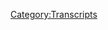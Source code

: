 {{Transcript
    | title         = [[450: June 25-26, 2020]]
    | caption       = [https://knowledgefight.libsyn.com/450-june-25-26-2020 Listen to this episode on Libsyn]
    | episodeNumber = [[450: June 25-26, 2020|450]]
    | length        = 01:46:23
}}

{{MessageBox
    | header     = Warning: Bot Generated Content
    | text       = This transcript was automatically generated by transcription software and likely contains many mistakes and misattributions. Please check the audio for definitive quotes, attribution, and context.
    | image      = N3yvass4myg91.webp
    | imagewidth = 50px
    | id         = warning
}}

{{TranscriptBlock
    | name      = Unknown Speaker
    | timestamp = 00:00:00.000
    | text      = N-N-N-N-N-N-N-Knowledge Fight
}}

{{TranscriptBlock
    | name      = Unknown Speaker
    | timestamp = 00:00:12.880
    | text      = Dan and Jordan, I am sweating.
}}

{{TranscriptBlock
    | name      = Unknown Speaker
    | timestamp = 00:00:19.600
    | text      = Knowledgefight.com, it's time to pray.
}}

{{TranscriptBlock
    | name      = Unknown Speaker
    | timestamp = 00:00:21.399
    | text      = I have great respect for Knowledgefight, Knowledgefight.
}}

{{TranscriptBlock
    | name      = Unknown Speaker
    | timestamp = 00:00:25.199
    | text      = I'm sick of them posing as if they're the good guys, saying we are the bad guys.
}}

{{TranscriptBlock
    | name      = Unknown Speaker
    | timestamp = 00:00:29.359
    | text      = Knowledgefight.
}}

{{TranscriptBlock
    | name      = Unknown Speaker
    | timestamp = 00:00:30.359
    | text      = Dan and Jordan.
}}

{{TranscriptBlock
    | name      = Unknown Speaker
    | timestamp = 00:00:32.000
    | text      = Knowledgefight.
}}

{{TranscriptBlock
    | name      = Unknown Speaker
    | timestamp = 00:00:33.000
    | text      = Riddle her, riddle her, rattle her.
}}

{{TranscriptBlock
    | name      = Unknown Speaker
    | timestamp = 00:00:35.880
    | text      = Need, need, need, money.
}}

{{TranscriptBlock
    | name      = Unknown Speaker
    | timestamp = 00:00:37.899
    | text      = Riddle her, riddle her, rattle her.
}}

{{TranscriptBlock
    | name      = Unknown Speaker
    | timestamp = 00:00:39.840
    | text      = Andy and Kansas, Andy and, Andy, stop it, Andy and, Andy and, Andy and, Andy and, Andy,
}}

{{TranscriptBlock
    | name      = Unknown Speaker
    | timestamp = 00:00:44.659
    | text      = it's time to pray.
}}

{{TranscriptBlock
    | name      = Unknown Speaker
    | timestamp = 00:00:46.000
    | text      = Andy and Kansas, you're on the air, thanks for holding.
}}

{{TranscriptBlock
    | name      = Unknown Speaker
    | timestamp = 00:00:49.100
    | text      = Hello Alex, I'm a assistant color and a huge fan.
}}

{{TranscriptBlock
    | name      = Unknown Speaker
    | timestamp = 00:00:51.560
    | text      = I love your work, Knowledgefight.
}}

{{TranscriptBlock
    | name      = Unknown Speaker
    | timestamp = 00:00:54.579
    | text      = N-N-N-N-N-Knowledge Fight.com.
}}

{{TranscriptBlock
    | name      = Unknown Speaker
    | timestamp = 00:00:56.420
    | text      = Hey everybody, welcome back to Knowledge Fight, I'm Dan.
}}

{{TranscriptBlock
    | name      = Unknown Speaker
    | timestamp = 00:01:01.299
    | text      = I'm Jordan.
}}

{{TranscriptBlock
    | name      = Unknown Speaker
    | timestamp = 00:01:02.299
    | text      = We're a couple dudes that like to sit around and drink novelty beverages and talk just
}}

{{TranscriptBlock
    | name      = Unknown Speaker
    | timestamp = 00:01:04.500
    | text      = a little bit about Alex Jones.
}}

{{TranscriptBlock
    | name      = Unknown Speaker
    | timestamp = 00:01:06.019
    | text      = Oh indeed we are Dan.
}}

{{TranscriptBlock
    | name      = Unknown Speaker
    | timestamp = 00:01:07.500
    | text      = Jordan.
}}

{{TranscriptBlock
    | name      = Unknown Speaker
    | timestamp = 00:01:08.500
    | text      = Dan?
}}

{{TranscriptBlock
    | name      = Unknown Speaker
    | timestamp = 00:01:09.500
    | text      = Jordan.
}}

{{TranscriptBlock
    | name      = Unknown Speaker
    | timestamp = 00:01:10.500
    | text      = Quick question for you.
}}

{{TranscriptBlock
    | name      = Unknown Speaker
    | timestamp = 00:01:11.500
    | text      = What up?
}}

{{TranscriptBlock
    | name      = Unknown Speaker
    | timestamp = 00:01:12.500
    | text      = What's your bright spot today?
}}

{{TranscriptBlock
    | name      = Unknown Speaker
    | timestamp = 00:01:13.500
    | text      = My bright spot today is peeking into the old mail bag.
}}

{{TranscriptBlock
    | name      = Unknown Speaker
    | timestamp = 00:01:16.340
    | text      = Got another nice piece of mail.
}}

{{TranscriptBlock
    | name      = Unknown Speaker
    | timestamp = 00:01:18.859
    | text      = And Marcus sent us a copy of the Illuminati board game.
}}

{{TranscriptBlock
    | name      = Unknown Speaker
    | timestamp = 00:01:23.659
    | text      = Oh that's great.
}}

{{TranscriptBlock
    | name      = Unknown Speaker
    | timestamp = 00:01:24.659
    | text      = Illuminati card game.
}}

{{TranscriptBlock
    | name      = Unknown Speaker
    | timestamp = 00:01:25.659
    | text      = Yeah.
}}

{{TranscriptBlock
    | name      = Unknown Speaker
    | timestamp = 00:01:26.659
    | text      = The new version of it, not the New World Order one, is the sort of collectible, weird one
}}

{{TranscriptBlock
    | name      = Unknown Speaker
    | timestamp = 00:01:33.379
    | text      = that has pictures of Alex Jones.
}}

{{TranscriptBlock
    | name      = Unknown Speaker
    | timestamp = 00:01:36.579
    | text      = And Alex thinks predicts the future.
}}

{{TranscriptBlock
    | name      = Unknown Speaker
    | timestamp = 00:01:38.019
    | text      = It does predict the future.
}}

{{TranscriptBlock
    | name      = Unknown Speaker
    | timestamp = 00:01:39.219
    | text      = But yeah, I got it with a nice little note.
}}

{{TranscriptBlock
    | name      = Unknown Speaker
    | timestamp = 00:01:41.140
    | text      = Hi Dan and Jordan, you guys are the bright spots of 2020.
}}

{{TranscriptBlock
    | name      = Unknown Speaker
    | timestamp = 00:01:44.700
    | text      = I'm Dan and this is 2020.
}}

{{TranscriptBlock
    | name      = Unknown Speaker
    | timestamp = 00:01:45.700
    | text      = God damn it.
}}

{{TranscriptBlock
    | name      = Unknown Speaker
    | timestamp = 00:01:46.700
    | text      = Thank you so much Marcus, we really appreciate it.
}}

{{TranscriptBlock
    | name      = Unknown Speaker
    | timestamp = 00:01:49.900
    | text      = I've been thinking about, we gotta try and play that on a live stream or something.
}}

{{TranscriptBlock
    | name      = Unknown Speaker
    | timestamp = 00:01:54.099
    | text      = Of course.
}}

{{TranscriptBlock
    | name      = Unknown Speaker
    | timestamp = 00:01:55.099
    | text      = But, and I was gonna say we should do that like now.
}}

{{TranscriptBlock
    | name      = Unknown Speaker
    | timestamp = 00:01:57.859
    | text      = Right.
}}

{{TranscriptBlock
    | name      = Unknown Speaker
    | timestamp = 00:01:58.859
    | text      = But the reason that I'm kind of resistant is I think I need to get another camera.
}}

{{TranscriptBlock
    | name      = Unknown Speaker
    | timestamp = 00:02:01.379
    | text      = Because I think it needs to be a three camera shoot.
}}

{{TranscriptBlock
    | name      = Unknown Speaker
    | timestamp = 00:02:03.540
    | text      = Okay.
}}

{{TranscriptBlock
    | name      = Unknown Speaker
    | timestamp = 00:02:04.540
    | text      = Because it needs to be one camera.
}}

{{TranscriptBlock
    | name      = Unknown Speaker
    | timestamp = 00:02:05.540
    | text      = We need one directly on the playing board.
}}

{{TranscriptBlock
    | name      = Unknown Speaker
    | timestamp = 00:02:06.819
    | text      = Of course.
}}

{{TranscriptBlock
    | name      = Unknown Speaker
    | timestamp = 00:02:07.819
    | text      = Yeah.
}}

{{TranscriptBlock
    | name      = Unknown Speaker
    | timestamp = 00:02:08.819
    | text      = Otherwise no one would be able to see the cards that are being played.
}}

{{TranscriptBlock
    | name      = Unknown Speaker
    | timestamp = 00:02:10.300
    | text      = It's just us talking like idiots.
}}

{{TranscriptBlock
    | name      = Unknown Speaker
    | timestamp = 00:02:11.780
    | text      = Right.
}}

{{TranscriptBlock
    | name      = Unknown Speaker
    | timestamp = 00:02:12.780
    | text      = Which we already do.
}}

{{TranscriptBlock
    | name      = Unknown Speaker
    | timestamp = 00:02:13.780
    | text      = Some people would enjoy that, but I think it's the tenseness of us.
}}

{{TranscriptBlock
    | name      = Unknown Speaker
    | timestamp = 00:02:17.180
    | text      = Yeah, yeah, yeah.
}}

{{TranscriptBlock
    | name      = Unknown Speaker
    | timestamp = 00:02:18.740
    | text      = You need the poker cam to show you.
}}

{{TranscriptBlock
    | name      = Unknown Speaker
    | timestamp = 00:02:20.419
    | text      = I feel like you do.
}}

{{TranscriptBlock
    | name      = Unknown Speaker
    | timestamp = 00:02:21.419
    | text      = Yeah, yeah, of course.
}}

{{TranscriptBlock
    | name      = Unknown Speaker
    | timestamp = 00:02:22.419
    | text      = So, I will get another camera because these webcams are actually fairly cheap.
}}

{{TranscriptBlock
    | name      = Unknown Speaker
    | timestamp = 00:02:26.900
    | text      = They're only like 30 bucks or something.
}}

{{TranscriptBlock
    | name      = Unknown Speaker
    | timestamp = 00:02:29.699
    | text      = I think.
}}

{{TranscriptBlock
    | name      = Unknown Speaker
    | timestamp = 00:02:30.699
    | text      = I might be low balling that.
}}

{{TranscriptBlock
    | name      = Unknown Speaker
    | timestamp = 00:02:32.900
    | text      = Spy and see if your wife is cheating on you.
}}

{{TranscriptBlock
    | name      = Unknown Speaker
    | timestamp = 00:02:34.780
    | text      = 30 bucks.
}}

{{TranscriptBlock
    | name      = Unknown Speaker
    | timestamp = 00:02:35.780
    | text      = Yeah, so we'll figure that out in the future.
}}

{{TranscriptBlock
    | name      = Unknown Speaker
    | timestamp = 00:02:38.680
    | text      = And thank you again Marcus.
}}

{{TranscriptBlock
    | name      = Unknown Speaker
    | timestamp = 00:02:39.680
    | text      = So that's my bright spot.
}}

{{TranscriptBlock
    | name      = Unknown Speaker
    | timestamp = 00:02:40.680
    | text      = Yes, thank you very much Marcus.
}}

{{TranscriptBlock
    | name      = Unknown Speaker
    | timestamp = 00:02:41.680
    | text      = It was a cool little game for a game night or something.
}}

{{TranscriptBlock
    | name      = Unknown Speaker
    | timestamp = 00:02:43.780
    | text      = Yeah, that's very cool.
}}

{{TranscriptBlock
    | name      = Unknown Speaker
    | timestamp = 00:02:44.780
    | text      = I would like to do that.
}}

{{TranscriptBlock
    | name      = Unknown Speaker
    | timestamp = 00:02:45.780
    | text      = How about you?
}}

{{TranscriptBlock
    | name      = Unknown Speaker
    | timestamp = 00:02:46.780
    | text      = I have a bright and dark spot.
}}

{{TranscriptBlock
    | name      = Unknown Speaker
    | timestamp = 00:02:49.500
    | text      = The bright spot for me, of course, is that I will never read The Atlantic ever again.
}}

{{TranscriptBlock
    | name      = Unknown Speaker
    | timestamp = 00:02:55.020
    | text      = It's garbage.
}}

{{TranscriptBlock
    | name      = Unknown Speaker
    | timestamp = 00:02:56.020
    | text      = Oh my.
}}

{{TranscriptBlock
    | name      = Unknown Speaker
    | timestamp = 00:02:57.020
    | text      = That means no more Friedersdorf, no more David Brooks.
}}

{{TranscriptBlock
    | name      = Unknown Speaker
    | timestamp = 00:02:58.819
    | text      = Wow.
}}

{{TranscriptBlock
    | name      = Unknown Speaker
    | timestamp = 00:02:59.819
    | text      = I'm all done with it.
}}

{{TranscriptBlock
    | name      = Unknown Speaker
    | timestamp = 00:03:00.819
    | text      = I've heard this so many times before.
}}

{{TranscriptBlock
    | name      = Unknown Speaker
    | timestamp = 00:03:02.259
    | text      = I know, but this time it's done and I'll tell you why.
}}

{{TranscriptBlock
    | name      = Unknown Speaker
    | timestamp = 00:03:04.860
    | text      = It's not Friedersdorf's fault.
}}

{{TranscriptBlock
    | name      = Unknown Speaker
    | timestamp = 00:03:06.740
    | text      = Okay.
}}

{{TranscriptBlock
    | name      = Unknown Speaker
    | timestamp = 00:03:07.740
    | text      = I read a terrible... I made it two sentences through an opinion piece written by two law
}}

{{TranscriptBlock
    | name      = Unknown Speaker
    | timestamp = 00:03:14.699
    | text      = professors about William Barr and the first sentence was, a lot of people breathed a sigh
}}

{{TranscriptBlock
    | name      = Unknown Speaker
    | timestamp = 00:03:19.659
    | text      = of relief when Bill Barr was appointed Attorney General because of his competence.
}}

{{TranscriptBlock
    | name      = Unknown Speaker
    | timestamp = 00:03:25.259
    | text      = And then the second sentence was, everybody had high hopes because he had previously worked
}}

{{TranscriptBlock
    | name      = Unknown Speaker
    | timestamp = 00:03:30.280
    | text      = for an honorable administration.
}}

{{TranscriptBlock
    | name      = Unknown Speaker
    | timestamp = 00:03:32.620
    | text      = And I was like, this shit is done.
}}

{{TranscriptBlock
    | name      = Unknown Speaker
    | timestamp = 00:03:34.340
    | text      = This is trash.
}}

{{TranscriptBlock
    | name      = Unknown Speaker
    | timestamp = 00:03:35.340
    | text      = I'm done with The Atlantic forever.
}}

{{TranscriptBlock
    | name      = Unknown Speaker
    | timestamp = 00:03:36.340
    | text      = It's all garbage.
}}

{{TranscriptBlock
    | name      = Unknown Speaker
    | timestamp = 00:03:37.340
    | text      = You're like me.
}}

{{TranscriptBlock
    | name      = Unknown Speaker
    | timestamp = 00:03:38.340
    | text      = I hate them.
}}

{{TranscriptBlock
    | name      = Unknown Speaker
    | timestamp = 00:03:39.340
    | text      = You're like me and Project Camelot.
}}

{{TranscriptBlock
    | name      = Unknown Speaker
    | timestamp = 00:03:40.340
    | text      = I don't believe you at all.
}}

{{TranscriptBlock
    | name      = Unknown Speaker
    | timestamp = 00:03:42.340
    | text      = You'll be back.
}}

{{TranscriptBlock
    | name      = Unknown Speaker
    | timestamp = 00:03:43.659
    | text      = You'll be signing up for a subscription.
}}

{{TranscriptBlock
    | name      = Unknown Speaker
    | timestamp = 00:03:45.300
    | text      = One day you'll be like, I need to get mad about something and then you'll Google what
}}

{{TranscriptBlock
    | name      = Unknown Speaker
    | timestamp = 00:03:48.419
    | text      = is Connor Friedersdorf said lately and then you'll be right back and then a month after
}}

{{TranscriptBlock
    | name      = Unknown Speaker
    | timestamp = 00:03:52.939
    | text      = that we'll have another conversation where you say, I'm done with The Atlantic forever.
}}

{{TranscriptBlock
    | name      = Unknown Speaker
    | timestamp = 00:03:56.060
    | text      = I'm done with it.
}}

{{TranscriptBlock
    | name      = Unknown Speaker
    | timestamp = 00:03:57.060
    | text      = Fuck them.
}}

{{TranscriptBlock
    | name      = Unknown Speaker
    | timestamp = 00:03:58.060
    | text      = I'm looking forward to a time where I need something to get angry about.
}}

{{TranscriptBlock
    | name      = Unknown Speaker
    | timestamp = 00:04:02.900
    | text      = I know that you can get angry at just about anything, but I think there's a specific sort
}}

{{TranscriptBlock
    | name      = Unknown Speaker
    | timestamp = 00:04:06.620
    | text      = of anger that Friedersdorf gives you.
}}

{{TranscriptBlock
    | name      = Unknown Speaker
    | timestamp = 00:04:08.500
    | text      = I don't know.
}}

{{TranscriptBlock
    | name      = Unknown Speaker
    | timestamp = 00:04:09.500
    | text      = That is a drug.
}}

{{TranscriptBlock
    | name      = Unknown Speaker
    | timestamp = 00:04:10.500
    | text      = It really is.
}}

{{TranscriptBlock
    | name      = Unknown Speaker
    | timestamp = 00:04:11.500
    | text      = It really is.
}}

{{TranscriptBlock
    | name      = Unknown Speaker
    | timestamp = 00:04:12.500
    | text      = I think that normal generalized anger hits that same button for you.
}}

{{TranscriptBlock
    | name      = Unknown Speaker
    | timestamp = 00:04:16.500
    | text      = I don't know what it is with him.
}}

{{TranscriptBlock
    | name      = Unknown Speaker
    | timestamp = 00:04:18.899
    | text      = I think part of it is that he responded to your tweets.
}}

{{TranscriptBlock
    | name      = Unknown Speaker
    | timestamp = 00:04:22.259
    | text      = I think a part of it is a personalization.
}}

{{TranscriptBlock
    | name      = Unknown Speaker
    | timestamp = 00:04:24.379
    | text      = You think because I got to shoot him in the face with some mean words, that means that
}}

{{TranscriptBlock
    | name      = Unknown Speaker
    | timestamp = 00:04:29.899
    | text      = I'm there forever.
}}

{{TranscriptBlock
    | name      = Unknown Speaker
    | timestamp = 00:04:30.899
    | text      = It becomes personal.
}}

{{TranscriptBlock
    | name      = Unknown Speaker
    | timestamp = 00:04:32.620
    | text      = I think possibly.
}}

{{TranscriptBlock
    | name      = Unknown Speaker
    | timestamp = 00:04:33.620
    | text      = A little bit.
}}

{{TranscriptBlock
    | name      = Unknown Speaker
    | timestamp = 00:04:34.620
    | text      = That's fair.
}}

{{TranscriptBlock
    | name      = Unknown Speaker
    | timestamp = 00:04:35.620
    | text      = So Jordan, today we've got an interesting episode to go over.
}}

{{TranscriptBlock
    | name      = Unknown Speaker
    | timestamp = 00:04:37.220
    | text      = We're going to be talking about June 25th and 26th, 2020.
}}

{{TranscriptBlock
    | name      = Unknown Speaker
    | timestamp = 00:04:40.699
    | text      = This is now my autonomous zone.
}}

{{TranscriptBlock
    | name      = Unknown Speaker
    | timestamp = 00:04:44.819
    | text      = I intended to do a Bill Cooper episode for today because it's Monday, but I might be
}}

{{TranscriptBlock
    | name      = Unknown Speaker
    | timestamp = 00:04:51.459
    | text      = done with that old asshole.
}}

{{TranscriptBlock
    | name      = Unknown Speaker
    | timestamp = 00:04:55.579
    | text      = This is the day of large pronouncements of being done with stuff that we will go back
}}

{{TranscriptBlock
    | name      = Unknown Speaker
    | timestamp = 00:05:00.259
    | text      = to almost inevitably.
}}

{{TranscriptBlock
    | name      = Unknown Speaker
    | timestamp = 00:05:01.259
    | text      = Almost certainly.
}}

{{TranscriptBlock
    | name      = Unknown Speaker
    | timestamp = 00:05:02.259
    | text      = One of the things that I'm sort of wrestling with is that Bill Cooper's coverage of Oklahoma
}}

{{TranscriptBlock
    | name      = Unknown Speaker
    | timestamp = 00:05:06.459
    | text      = City doesn't continue immediately, and pretty soon after, he ends up going on vacation.
}}

{{TranscriptBlock
    | name      = Unknown Speaker
    | timestamp = 00:05:12.459
    | text      = So there's a week of non-related shows.
}}

{{TranscriptBlock
    | name      = Unknown Speaker
    | timestamp = 00:05:16.019
    | text      = So in order to get to the stuff that's actually interesting, it might take me a lot longer
}}

{{TranscriptBlock
    | name      = Unknown Speaker
    | timestamp = 00:05:19.379
    | text      = in terms of digging to procure the materials, and it's really tough for me to motivate myself
}}

{{TranscriptBlock
    | name      = Unknown Speaker
    | timestamp = 00:05:24.779
    | text      = to put hours and hours into that, because once the dew is off the lily and you start
}}

{{TranscriptBlock
    | name      = Unknown Speaker
    | timestamp = 00:05:30.660
    | text      = to realize this old man's shtick is basically just reading his listeners' emails and pretending
}}

{{TranscriptBlock
    | name      = Unknown Speaker
    | timestamp = 00:05:35.680
    | text      = it's intelligence reports.
}}

{{TranscriptBlock
    | name      = Unknown Speaker
    | timestamp = 00:05:37.100
    | text      = Yeah, that's a bummer.
}}

{{TranscriptBlock
    | name      = Unknown Speaker
    | timestamp = 00:05:38.500
    | text      = Yeah.
}}

{{TranscriptBlock
    | name      = Unknown Speaker
    | timestamp = 00:05:39.500
    | text      = I think I entered looking at Bill Cooper with this sort of sense of him as a legend, of
}}

{{TranscriptBlock
    | name      = Unknown Speaker
    | timestamp = 00:05:43.660
    | text      = like he's a big name in the conspiracy game, and that he would have actual things to dig
}}

{{TranscriptBlock
    | name      = Unknown Speaker
    | timestamp = 00:05:50.420
    | text      = into.
}}

{{TranscriptBlock
    | name      = Unknown Speaker
    | timestamp = 00:05:51.420
    | text      = Right.
}}

{{TranscriptBlock
    | name      = Unknown Speaker
    | timestamp = 00:05:52.420
    | text      = And I think you get misled, because that first episode that we covered in was about the silent
}}

{{TranscriptBlock
    | name      = Unknown Speaker
    | timestamp = 00:05:57.800
    | text      = weapons for quiet wars.
}}

{{TranscriptBlock
    | name      = Unknown Speaker
    | timestamp = 00:05:58.980
    | text      = Of course.
}}

{{TranscriptBlock
    | name      = Unknown Speaker
    | timestamp = 00:05:59.980
    | text      = And at least that's a fake document.
}}

{{TranscriptBlock
    | name      = Unknown Speaker
    | timestamp = 00:06:00.980
    | text      = We can discuss that.
}}

{{TranscriptBlock
    | name      = Unknown Speaker
    | timestamp = 00:06:02.259
    | text      = Sure.
}}

{{TranscriptBlock
    | name      = Unknown Speaker
    | timestamp = 00:06:03.259
    | text      = I can't do anything with someone from Oklahoma emailing him.
}}

{{TranscriptBlock
    | name      = Unknown Speaker
    | timestamp = 00:06:06.139
    | text      = Track down his emails.
}}

{{TranscriptBlock
    | name      = Unknown Speaker
    | timestamp = 00:06:07.139
    | text      = I can't do anything with that.
}}

{{TranscriptBlock
    | name      = Unknown Speaker
    | timestamp = 00:06:10.379
    | text      = It's really pathetic, honestly, and I'm disappointed.
}}

{{TranscriptBlock
    | name      = Unknown Speaker
    | timestamp = 00:06:13.180
    | text      = I'm disappointed the more I learn about him as a human, and then I'm disappointed the
}}

{{TranscriptBlock
    | name      = Unknown Speaker
    | timestamp = 00:06:16.839
    | text      = more I get into his actual conspiracy career.
}}

{{TranscriptBlock
    | name      = Unknown Speaker
    | timestamp = 00:06:21.180
    | text      = There's so much nothing there that I'm almost now just like, I don't understand how people
}}

{{TranscriptBlock
    | name      = Unknown Speaker
    | timestamp = 00:06:26.259
    | text      = did it.
}}

{{TranscriptBlock
    | name      = Unknown Speaker
    | timestamp = 00:06:27.259
    | text      = I don't know.
}}

{{TranscriptBlock
    | name      = Unknown Speaker
    | timestamp = 00:06:28.259
    | text      = I don't know why he's a legend.
}}

{{TranscriptBlock
    | name      = Unknown Speaker
    | timestamp = 00:06:29.779
    | text      = I guess he has some sort of charisma.
}}

{{TranscriptBlock
    | name      = Unknown Speaker
    | timestamp = 00:06:31.379
    | text      = I'll get back to it down the road, but I don't think... It's not feasible to do an episode
}}

{{TranscriptBlock
    | name      = Unknown Speaker
    | timestamp = 00:06:37.259
    | text      = every week.
}}

{{TranscriptBlock
    | name      = Unknown Speaker
    | timestamp = 00:06:38.259
    | text      = Yeah.
}}

{{TranscriptBlock
    | name      = Unknown Speaker
    | timestamp = 00:06:39.259
    | text      = So we'll get back to that whenever we're able to get back to it.
}}

{{TranscriptBlock
    | name      = Unknown Speaker
    | timestamp = 00:06:41.740
    | text      = But for now, we are sticking in the present day with Alex Jones.
}}

{{TranscriptBlock
    | name      = Unknown Speaker
    | timestamp = 00:06:44.339
    | text      = All right.
}}

{{TranscriptBlock
    | name      = Unknown Speaker
    | timestamp = 00:06:45.339
    | text      = And this episode's pretty interesting, I guess.
}}

{{TranscriptBlock
    | name      = Unknown Speaker
    | timestamp = 00:06:48.100
    | text      = I mean, there's a lot of really fucked up things.
}}

{{TranscriptBlock
    | name      = Unknown Speaker
    | timestamp = 00:06:50.259
    | text      = And Alex has a couple of particular things that are just like really continuing this
}}

{{TranscriptBlock
    | name      = Unknown Speaker
    | timestamp = 00:06:54.779
    | text      = trend towards like, I need political violence, I need it now, we need it now.
}}

{{TranscriptBlock
    | name      = Unknown Speaker
    | timestamp = 00:07:00.300
    | text      = And then it ends up with Alex getting embarrassed by one of his heroes.
}}

{{TranscriptBlock
    | name      = Unknown Speaker
    | timestamp = 00:07:02.860
    | text      = Great.
}}

{{TranscriptBlock
    | name      = Unknown Speaker
    | timestamp = 00:07:03.860
    | text      = So we can all kind of enjoy that.
}}

{{TranscriptBlock
    | name      = Unknown Speaker
    | timestamp = 00:07:04.860
    | text      = I love that.
}}

{{TranscriptBlock
    | name      = Unknown Speaker
    | timestamp = 00:07:05.860
    | text      = Before we get down to business on the actual episode, though, Jordan, we're going to take
}}

{{TranscriptBlock
    | name      = Unknown Speaker
    | timestamp = 00:07:07.860
    | text      = a moment to say thank you to some folks who have signed up in our Sporedom show.
}}

{{TranscriptBlock
    | name      = Unknown Speaker
    | timestamp = 00:07:10.819
    | text      = So first, PlagueBucks for Patreon.
}}

{{TranscriptBlock
    | name      = Unknown Speaker
    | timestamp = 00:07:13.060
    | text      = Thank you so much.
}}

{{TranscriptBlock
    | name      = Unknown Speaker
    | timestamp = 00:07:14.060
    | text      = You are now a policy wonk.
}}

{{TranscriptBlock
    | name      = Unknown Speaker
    | timestamp = 00:07:15.060
    | text      = I'm a policy wonk.
}}

{{TranscriptBlock
    | name      = Unknown Speaker
    | timestamp = 00:07:16.060
    | text      = Thanks, PlagueBucks.
}}

{{TranscriptBlock
    | name      = Unknown Speaker
    | timestamp = 00:07:17.060
    | text      = Thank you.
}}

{{TranscriptBlock
    | name      = Unknown Speaker
    | timestamp = 00:07:18.060
    | text      = Next, LV.
}}

{{TranscriptBlock
    | name      = Unknown Speaker
    | timestamp = 00:07:19.060
    | text      = Thank you so much.
}}

{{TranscriptBlock
    | name      = Unknown Speaker
    | timestamp = 00:07:20.060
    | text      = You are now a policy wonk.
}}

{{TranscriptBlock
    | name      = Unknown Speaker
    | timestamp = 00:07:21.060
    | text      = I'm a policy wonk.
}}

{{TranscriptBlock
    | name      = Unknown Speaker
    | timestamp = 00:07:22.060
    | text      = Thank you, LV.
}}

{{TranscriptBlock
    | name      = Unknown Speaker
    | timestamp = 00:07:23.060
    | text      = I hope it's the person who did Gangster's Paradise with... No, is that... Yeah, yeah.
}}

{{TranscriptBlock
    | name      = Unknown Speaker
    | timestamp = 00:07:27.540
    | text      = Do you mean Coolio?
}}

{{TranscriptBlock
    | name      = Unknown Speaker
    | timestamp = 00:07:28.540
    | text      = Yeah.
}}

{{TranscriptBlock
    | name      = Unknown Speaker
    | timestamp = 00:07:29.540
    | text      = Coolio.
}}

{{TranscriptBlock
    | name      = Unknown Speaker
    | timestamp = 00:07:30.540
    | text      = Oh, oh, oh.
}}

{{TranscriptBlock
    | name      = Unknown Speaker
    | timestamp = 00:07:31.540
    | text      = That song was LV featuring Coolio.
}}

{{TranscriptBlock
    | name      = Unknown Speaker
    | timestamp = 00:07:33.019
    | text      = Was that real?
}}

{{TranscriptBlock
    | name      = Unknown Speaker
    | timestamp = 00:07:34.019
    | text      = LV was the one who sang the chorus.
}}

{{TranscriptBlock
    | name      = Unknown Speaker
    | timestamp = 00:07:35.899
    | text      = Oh, no.
}}

{{TranscriptBlock
    | name      = Unknown Speaker
    | timestamp = 00:07:36.899
    | text      = Yeah.
}}

{{TranscriptBlock
    | name      = Unknown Speaker
    | timestamp = 00:07:37.899
    | text      = Oh, that makes sense.
}}

{{TranscriptBlock
    | name      = Unknown Speaker
    | timestamp = 00:07:38.899
    | text      = Yeah.
}}

{{TranscriptBlock
    | name      = Unknown Speaker
    | timestamp = 00:07:39.899
    | text      = We have been spending most of our lives.
}}

{{TranscriptBlock
    | name      = Unknown Speaker
    | timestamp = 00:07:41.939
    | text      = That's LV.
}}

{{TranscriptBlock
    | name      = Unknown Speaker
    | timestamp = 00:07:42.939
    | text      = Yeah, okay.
}}

{{TranscriptBlock
    | name      = Unknown Speaker
    | timestamp = 00:07:43.939
    | text      = All right.
}}

{{TranscriptBlock
    | name      = Unknown Speaker
    | timestamp = 00:07:44.939
    | text      = Little known fact.
}}

{{TranscriptBlock
    | name      = Unknown Speaker
    | timestamp = 00:07:45.939
    | text      = That is a little known fact.
}}

{{TranscriptBlock
    | name      = Unknown Speaker
    | timestamp = 00:07:46.939
    | text      = Yep.
}}

{{TranscriptBlock
    | name      = Unknown Speaker
    | timestamp = 00:07:47.939
    | text      = I hope that's who this wonk is.
}}

{{TranscriptBlock
    | name      = Unknown Speaker
    | timestamp = 00:07:48.939
    | text      = Next, Haley H. Thank you so much.
}}

{{TranscriptBlock
    | name      = Unknown Speaker
    | timestamp = 00:07:50.620
    | text      = You are now a policy wonk.
}}

{{TranscriptBlock
    | name      = Unknown Speaker
    | timestamp = 00:07:51.620
    | text      = I'm a policy wonk.
}}

{{TranscriptBlock
    | name      = Unknown Speaker
    | timestamp = 00:07:52.620
    | text      = Thanks, Haley.
}}

{{TranscriptBlock
    | name      = Unknown Speaker
    | timestamp = 00:07:53.620
    | text      = Thank you.
}}

{{TranscriptBlock
    | name      = Unknown Speaker
    | timestamp = 00:07:54.620
    | text      = Next, AJ P. Last initial P, AJ.
}}

{{TranscriptBlock
    | name      = Unknown Speaker
    | timestamp = 00:07:57.220
    | text      = Thank you so much.
}}

{{TranscriptBlock
    | name      = Unknown Speaker
    | timestamp = 00:07:58.220
    | text      = You are now a policy wonk.
}}

{{TranscriptBlock
    | name      = Unknown Speaker
    | timestamp = 00:07:59.220
    | text      = I am a policy wonk.
}}

{{TranscriptBlock
    | name      = Unknown Speaker
    | timestamp = 00:08:00.220
    | text      = Thanks, AJ.
}}

{{TranscriptBlock
    | name      = Unknown Speaker
    | timestamp = 00:08:01.220
    | text      = Thank you.
}}

{{TranscriptBlock
    | name      = Unknown Speaker
    | timestamp = 00:08:02.220
    | text      = Next, Henry P. Thank you so much.
}}

{{TranscriptBlock
    | name      = Unknown Speaker
    | timestamp = 00:08:03.459
    | text      = You are now a policy wonk.
}}

{{TranscriptBlock
    | name      = Unknown Speaker
    | timestamp = 00:08:04.459
    | text      = I'm a policy wonk.
}}

{{TranscriptBlock
    | name      = Unknown Speaker
    | timestamp = 00:08:05.459
    | text      = I'm a Henry.
}}

{{TranscriptBlock
    | name      = Unknown Speaker
    | timestamp = 00:08:06.459
    | text      = Next, Alexander S. Thank you so much.
}}

{{TranscriptBlock
    | name      = Unknown Speaker
    | timestamp = 00:08:08.060
    | text      = You are now a policy wonk.
}}

{{TranscriptBlock
    | name      = Unknown Speaker
    | timestamp = 00:08:09.220
    | text      = I'm a policy wonk.
}}

{{TranscriptBlock
    | name      = Unknown Speaker
    | timestamp = 00:08:10.220
    | text      = Thank you Alexander.
}}

{{TranscriptBlock
    | name      = Unknown Speaker
    | timestamp = 00:08:11.420
    | text      = It's not Soros.
}}

{{TranscriptBlock
    | name      = Unknown Speaker
    | timestamp = 00:08:12.420
    | text      = It's not George Soros.
}}

{{TranscriptBlock
    | name      = Unknown Speaker
    | timestamp = 00:08:13.420
    | text      = I didn't say it was Soros.
}}

{{TranscriptBlock
    | name      = Unknown Speaker
    | timestamp = 00:08:14.420
    | text      = I didn't say it was Soros.
}}

{{TranscriptBlock
    | name      = Unknown Speaker
    | timestamp = 00:08:15.420
    | text      = Next, Aseltzeronme.
}}

{{TranscriptBlock
    | name      = Unknown Speaker
    | timestamp = 00:08:16.420
    | text      = Thank you so much.
}}

{{TranscriptBlock
    | name      = Unknown Speaker
    | timestamp = 00:08:17.420
    | text      = You are now a policy wonk.
}}

{{TranscriptBlock
    | name      = Unknown Speaker
    | timestamp = 00:08:18.420
    | text      = I'm a policy wonk.
}}

{{TranscriptBlock
    | name      = Unknown Speaker
    | timestamp = 00:08:19.420
    | text      = Thank you, Aseltzeronme.
}}

{{TranscriptBlock
    | name      = Unknown Speaker
    | timestamp = 00:08:20.420
    | text      = And, Sean R. Thank you so much.
}}

{{TranscriptBlock
    | name      = Unknown Speaker
    | timestamp = 00:08:22.220
    | text      = You are now a policy wonk.
}}

{{TranscriptBlock
    | name      = Unknown Speaker
    | timestamp = 00:08:23.579
    | text      = I'm a policy wonk.
}}

{{TranscriptBlock
    | name      = Unknown Speaker
    | timestamp = 00:08:24.579
    | text      = Thanks, Sean.
}}

{{TranscriptBlock
    | name      = Unknown Speaker
    | timestamp = 00:08:25.579
    | text      = Thank you.
}}

{{TranscriptBlock
    | name      = Unknown Speaker
    | timestamp = 00:08:10.579
    | text      = Alexander. It's not Soros. I didn't say it was Soros. I didn't say it was Soros. Next, a seltzer on me. Thank you so much
}}

{{TranscriptBlock
    | name      = Unknown Speaker
    | timestamp = 00:08:17.120
    | text      = You are now a policy wonk. I'm a policy wonk. Thank you a seltzer on me. And Sean R. Thank you so much
}}

{{TranscriptBlock
    | name      = Unknown Speaker
    | timestamp = 00:08:22.779
    | text      = You are now a policy wonk. I'm a policy wonk. Thanks Sean. Thank you
}}

{{TranscriptBlock
    | name      = Unknown Speaker
    | timestamp = 00:08:25.899
    | text      = And then finally, I'd like to say thank you to a couple people who donated on elevated level
}}

{{TranscriptBlock
    | name      = Unknown Speaker
    | timestamp = 00:08:29.379
    | text      = We appreciate that very much. So first Mary Lee. Thank you so much
}}

{{TranscriptBlock
    | name      = Unknown Speaker
    | timestamp = 00:08:32.700
    | text      = You are now a technocrat and Nikki N-I-C-K-I. Thank you so much. You are now a technocrat
}}

{{TranscriptBlock
    | name      = Unknown Speaker
    | timestamp = 00:08:38.220
    | text      = I'm a policy wonk. Crikey mate. That's fantastic. Have yourself a brew. How's your 401k doing, bro?
}}

{{TranscriptBlock
    | name      = Unknown Speaker
    | timestamp = 00:08:43.960
    | text      = We got to go full tilt boogie on this Watson. All right, let's just get down to business
}}

{{TranscriptBlock
    | name      = Unknown Speaker
    | timestamp = 00:08:47.820
    | text      = We ain't making that money off that heroin. Why you pimps so good. My neck is freakishly large
}}

{{TranscriptBlock
    | name      = Unknown Speaker
    | timestamp = 00:08:53.539
    | text      = I declare info war on you. Thank you so much Mary Lee and thank you so much Nikki
}}

{{TranscriptBlock
    | name      = Unknown Speaker
    | timestamp = 00:08:58.860
    | text      = Yes, thank you very much to the both of you. I'd like to apologize to folks
}}

{{TranscriptBlock
    | name      = Unknown Speaker
    | timestamp = 00:09:02.460
    | text      = I mean like we bring this up every now and again, but we're like a ways back on shoutouts
}}

{{TranscriptBlock
    | name      = Unknown Speaker
    | timestamp = 00:09:07.019
    | text      = So if you're out there listening and you're you know confused
}}

{{TranscriptBlock
    | name      = Unknown Speaker
    | timestamp = 00:09:11.740
    | text      = We apologize. We have a backlog because we never expected people to donate and it's
}}

{{TranscriptBlock
    | name      = Unknown Speaker
    | timestamp = 00:09:18.179
    | text      = Too late now, it's just too late now can't renege on the offer of giving everyone shout out. We just can't yeah
}}

{{TranscriptBlock
    | name      = Unknown Speaker
    | timestamp = 00:09:25.259
    | text      = So but if it's been more than two months and you haven't heard your shout out
}}

{{TranscriptBlock
    | name      = Unknown Speaker
    | timestamp = 00:09:29.299
    | text      = Please feel free to email us and we will get you in the mix. Absolutely. Um, so Jordan today
}}

{{TranscriptBlock
    | name      = Unknown Speaker
    | timestamp = 00:09:34.500
    | text      = an interesting episode and here's an out-of-context drop from today's show, you know, I want to depopulate you oh
}}

{{TranscriptBlock
    | name      = Unknown Speaker
    | timestamp = 00:09:41.440
    | text      = Don't know what that means. I want to depopulate you. Yeah, that was a great cold place. We are we removing
}}

{{TranscriptBlock
    | name      = Unknown Speaker
    | timestamp = 00:09:48.679
    | text      = Uteruses, is that what we're doing? We're getting rid of the fallopian tubes entirely no more eggs possibly. Yeah, that's a smart
}}

{{TranscriptBlock
    | name      = Unknown Speaker
    | timestamp = 00:09:54.679
    | text      = I'm not entirely sure where he's going with this, but whatever. Okay, so Alex here on the 25th
}}

{{TranscriptBlock
    | name      = Unknown Speaker
    | timestamp = 00:09:59.720
    | text      = He's continuing his crusade against masks, which of course is all kind of a lead-up to his protest
}}

{{TranscriptBlock
    | name      = Unknown Speaker
    | timestamp = 00:10:06.240
    | text      = The no mask protests were in Austin. And so that's going to be kind of a running theme
}}

{{TranscriptBlock
    | name      = Unknown Speaker
    | timestamp = 00:10:11.559
    | text      = He's gonna attach himself to just about everything that seems anti mask that comes up. But now there's a big video that's gone viral
}}

{{TranscriptBlock
    | name      = Unknown Speaker
    | timestamp = 00:10:18.039
    | text      = That's up on info wars calm
}}

{{TranscriptBlock
    | name      = Unknown Speaker
    | timestamp = 00:10:20.159
    | text      = Where it's shown with an air quality monitor that it is dangerous levels of co2
}}

{{TranscriptBlock
    | name      = Unknown Speaker
    | timestamp = 00:10:25.720
    | text      = I went Troyer went out and bought one yesterday and duplicated the same scientific
}}

{{TranscriptBlock
    | name      = Unknown Speaker
    | timestamp = 00:10:30.480
    | text      = Example, but we already know from the studies. This is the case. It's killing people literally suffocating them
}}

{{TranscriptBlock
    | name      = Unknown Speaker
    | timestamp = 00:10:35.500
    | text      = And so here are those reports back-to-back. So Alex has found himself another viral video where somebody's mad about masks
}}

{{TranscriptBlock
    | name      = Unknown Speaker
    | timestamp = 00:10:41.679
    | text      = So, of course, he's decided this is a scientific study
}}

{{TranscriptBlock
    | name      = Unknown Speaker
    | timestamp = 00:10:44.399
    | text      = got a the video is a guy using a co2 meter to see what levels of co2 are in his mask and apparently after like
}}

{{TranscriptBlock
    | name      = Unknown Speaker
    | timestamp = 00:10:50.279
    | text      = Five seconds the thing starts beeping indicating a dangerous concentration of co2 in the area who climate change for your face
}}

{{TranscriptBlock
    | name      = Unknown Speaker
    | timestamp = 00:10:56.639
    | text      = If this were in any way accurate surgeons could never perform surgery
}}

{{TranscriptBlock
    | name      = Unknown Speaker
    | timestamp = 00:11:02.759
    | text      = Scientists and researchers could never be in a lab setting for more than a couple seconds without being exposed to supposedly dangerous levels of co2
}}

{{TranscriptBlock
    | name      = Unknown Speaker
    | timestamp = 00:11:10.200
    | text      = There are a lot of people who wear masks for work like for entire shifts like construction workers
}}

{{TranscriptBlock
    | name      = Unknown Speaker
    | timestamp = 00:11:15.360
    | text      = You know, like I said nurses doctors surgeons dentists
}}

{{TranscriptBlock
    | name      = Unknown Speaker
    | timestamp = 00:11:20.240
    | text      = I have seen the greatest minds of my generation suffocate from wearing a mask, right?
}}

{{TranscriptBlock
    | name      = Unknown Speaker
    | timestamp = 00:11:24.559
    | text      = That's a it doesn't seem to have a dangerous effect on their oxygen or co2 levels
}}

{{TranscriptBlock
    | name      = Unknown Speaker
    | timestamp = 00:11:29.960
    | text      = Breathing is a really important thing for humans. So what I know that's an
}}

{{TranscriptBlock
    | name      = Unknown Speaker
    | timestamp = 00:11:34.320
    | text      = Sorry, I understand. Yeah, I understand. So when they're designing masks, that's one of the factors
}}

{{TranscriptBlock
    | name      = Unknown Speaker
    | timestamp = 00:11:38.679
    | text      = They breathe it and then consider things like ski masks or helmets that you wear for extended motorcycle rides
}}

{{TranscriptBlock
    | name      = Unknown Speaker
    | timestamp = 00:11:46.360
    | text      = There are a hundred examples of things that would be essentially impossible if wearing a mask did dangerously elevate your co2
}}

{{TranscriptBlock
    | name      = Unknown Speaker
    | timestamp = 00:11:52.360
    | text      = Or affect your breathing in any meaningful way. This is all bullshit
}}

{{TranscriptBlock
    | name      = Unknown Speaker
    | timestamp = 00:11:55.879
    | text      = Yeah, there are some concerns about wearing n95 masks for extended period of time
}}

{{TranscriptBlock
    | name      = Unknown Speaker
    | timestamp = 00:11:59.960
    | text      = But most people who aren't doctors or nurses they don't have to deal with that and there are specialized masks
}}

{{TranscriptBlock
    | name      = Unknown Speaker
    | timestamp = 00:12:05.600
    | text      = Yeah, that helped mitigate those issues. It always comes back to smarter people have thought of this a long time before you did
}}

{{TranscriptBlock
    | name      = Unknown Speaker
    | timestamp = 00:12:13.399
    | text      = Yeah, you bet. Yeah, you bet. Yep. So Alex wants to touch back on the NASCAR story
}}

{{TranscriptBlock
    | name      = Unknown Speaker
    | timestamp = 00:12:18.559
    | text      = Sure, little bitch or wants to keep that plate spinning a little bit for no reason. You should just oh everybody loves
}}

{{TranscriptBlock
    | name      = Unknown Speaker
    | timestamp = 00:12:24.720
    | text      = No, it's great. But he's continuing to misreport it and then you get somebody
}}

{{TranscriptBlock
    | name      = Unknown Speaker
    | timestamp = 00:12:30.080
    | text      = Like this NASCAR individual Bubba Wallace
}}

{{TranscriptBlock
    | name      = Unknown Speaker
    | timestamp = 00:12:33.120
    | text      = Who got caught within hours knowing that all those garage doors had those pull-down rubs on them and that they weren't nooses
}}

{{TranscriptBlock
    | name      = Unknown Speaker
    | timestamp = 00:12:41.360
    | text      = One of them was and they'd been there for years and I typed his name into Google this morning and I saw
}}

{{TranscriptBlock
    | name      = Unknown Speaker
    | timestamp = 00:12:48.000
    | text      = hundreds of headlines praising him and praising NASCAR and and and
}}

{{TranscriptBlock
    | name      = Unknown Speaker
    | timestamp = 00:12:54.159
    | text      = Saying that you know, this is a real threat and that he's right. It's probably still a noose
}}

{{TranscriptBlock
    | name      = Unknown Speaker
    | timestamp = 00:12:59.200
    | text      = So Alex is reporting a factually inaccurate version of this story because he's trying to
}}

{{TranscriptBlock
    | name      = Unknown Speaker
    | timestamp = 00:13:04.960
    | text      = solidify his argument that all hate crimes directed at non-white people are a hoax
}}

{{TranscriptBlock
    | name      = Unknown Speaker
    | timestamp = 00:13:09.759
    | text      = It very well may be the case that this wasn't an instance of a hate crime as it appears not to be
}}

{{TranscriptBlock
    | name      = Unknown Speaker
    | timestamp = 00:13:15.120
    | text      = There are concrete fabrications that Alex is making up to be able to report this story as something in line with his own narratives
}}

{{TranscriptBlock
    | name      = Unknown Speaker
    | timestamp = 00:13:21.840
    | text      = The first is that all of the garages had the same pull-down rope
}}

{{TranscriptBlock
    | name      = Unknown Speaker
    | timestamp = 00:13:24.960
    | text      = This is specifically refuted by reporting on the story that reflects that the guy at the garage who first reported the noose
}}

{{TranscriptBlock
    | name      = Unknown Speaker
    | timestamp = 00:13:30.240
    | text      = Checked the other garages before saying anything to make sure it wasn't something that all the garages had and he'd misrepresented or misunderstood
}}

{{TranscriptBlock
    | name      = Unknown Speaker
    | timestamp = 00:13:37.279
    | text      = Alex is making this up that it was in all the garages
}}

{{TranscriptBlock
    | name      = Unknown Speaker
    | timestamp = 00:13:40.320
    | text      = The second thing is that everyone is calling Bubba and NASCAR heroes
}}

{{TranscriptBlock
    | name      = Unknown Speaker
    | timestamp = 00:13:44.879
    | text      = While admittedly this kind of is a subjective thing
}}

{{TranscriptBlock
    | name      = Unknown Speaker
    | timestamp = 00:13:47.360
    | text      = I would say that even though this ended up not being a hate crime both parties did act in ways that are commendable
}}

{{TranscriptBlock
    | name      = Unknown Speaker
    | timestamp = 00:13:53.700
    | text      = Wallace had the courage to defend the guy at his garage who found the noose and the humility to accept that they'd been mistaken
}}

{{TranscriptBlock
    | name      = Unknown Speaker
    | timestamp = 00:14:00.899
    | text      = About what was found that the noose had been there for over a year
}}

{{TranscriptBlock
    | name      = Unknown Speaker
    | timestamp = 00:14:04.659
    | text      = Similarly, NASCAR should be applauded for taking this seriously and working to make sure that their drivers are able to work in a safe environment
}}

{{TranscriptBlock
    | name      = Unknown Speaker
    | timestamp = 00:14:11.779
    | text      = If this had happened in the WWE, I guarantee they would have covered it up
}}

{{TranscriptBlock
    | name      = Unknown Speaker
    | timestamp = 00:14:16.419
    | text      = The third thing is that people are saying that this is a noose
}}

{{TranscriptBlock
    | name      = Unknown Speaker
    | timestamp = 00:14:18.899
    | text      = The issue here is that people are definitely still saying that and they're right. It's a noose. It's 100% a noose. I've looked at it
}}

{{TranscriptBlock
    | name      = Unknown Speaker
    | timestamp = 00:14:26.340
    | text      = Yes, it's a noose. You bet
}}

{{TranscriptBlock
    | name      = Unknown Speaker
    | timestamp = 00:14:28.460
    | text      = The lie that Alex is engaging in here is pretending that people are out of line for that assessment
}}

{{TranscriptBlock
    | name      = Unknown Speaker
    | timestamp = 00:14:33.620
    | text      = When you if you go and look at the pictures that NASCAR themselves released, that's a damn noose
}}

{{TranscriptBlock
    | name      = Unknown Speaker
    | timestamp = 00:14:37.620
    | text      = It might as well be in the board game clue. Yeah for noose
}}

{{TranscriptBlock
    | name      = Unknown Speaker
    | timestamp = 00:14:42.500
    | text      = This is a fairly minor point and I don't want to dwell on this story too much
}}

{{TranscriptBlock
    | name      = Unknown Speaker
    | timestamp = 00:14:45.940
    | text      = But I feel like it's important to point out a couple of these like these really clear
}}

{{TranscriptBlock
    | name      = Unknown Speaker
    | timestamp = 00:14:49.539
    | text      = Instances of Alex just making up details about a story so it fits into his patterns because otherwise it's not really usable for his reporting
}}

{{TranscriptBlock
    | name      = Unknown Speaker
    | timestamp = 00:14:57.299
    | text      = So he needs to do this and it's it's shitty. Yeah, it's a it's a real bummer
}}

{{TranscriptBlock
    | name      = Unknown Speaker
    | timestamp = 00:15:02.580
    | text      = Can you imagine if Bubba had acted like Alex Jones acted like even after all the FBI?
}}

{{TranscriptBlock
    | name      = Unknown Speaker
    | timestamp = 00:15:07.980
    | text      = Report even after the video and surveillance and all that shit. He's still just like nope. I know who it was
}}

{{TranscriptBlock
    | name      = Unknown Speaker
    | timestamp = 00:15:13.539
    | text      = It was all white people. They all got together in billions and they just sat down and made this one noose for me
}}

{{TranscriptBlock
    | name      = Unknown Speaker
    | timestamp = 00:15:19.460
    | text      = Yeah, like that would be yeah
}}

{{TranscriptBlock
    | name      = Unknown Speaker
    | timestamp = 00:15:22.019
    | text      = I'm gonna I'm gonna skip ahead here a little bit
}}

{{TranscriptBlock
    | name      = Unknown Speaker
    | timestamp = 00:15:24.179
    | text      = I'm just gonna ignore these clips because Alex embellishes more on that story from Germany about the foster children. Sure
}}

{{TranscriptBlock
    | name      = Unknown Speaker
    | timestamp = 00:15:31.179
    | text      = I
}}

{{TranscriptBlock
    | name      = Unknown Speaker
    | timestamp = 00:15:32.059
    | text      = Cut the clips in case and honestly looking back on it. He doesn't embellish in any way
}}

{{TranscriptBlock
    | name      = Unknown Speaker
    | timestamp = 00:15:37.659
    | text      = That's relevant now and I think it probably would just be stupid to talk about so I'm gonna go ahead. We got it
}}

{{TranscriptBlock
    | name      = Unknown Speaker
    | timestamp = 00:15:42.879
    | text      = Yeah, he does say that a nurse in Houston told him that they're cutting seven-year-olds dicks off all the time
}}

{{TranscriptBlock
    | name      = Unknown Speaker
    | timestamp = 00:15:49.139
    | text      = Okay, so that's interesting. What does that nurse do? I'd like for him to substantiate this in any way
}}

{{TranscriptBlock
    | name      = Unknown Speaker
    | timestamp = 00:15:54.340
    | text      = She won't do is that nurse right? Did she?
}}

{{TranscriptBlock
    | name      = Unknown Speaker
    | timestamp = 00:15:57.980
    | text      = Personally, mmm. I don't know. It's unclear. I don't think this nurse exists. Okay. Well, that's fair
}}

{{TranscriptBlock
    | name      = Unknown Speaker
    | timestamp = 00:16:03.179
    | text      = So we get to this next clip here and Alex is talking about like, you know
}}

{{TranscriptBlock
    | name      = Unknown Speaker
    | timestamp = 00:16:07.139
    | text      = You know God right Jesus. He was seduced by the devil the devil tried to seduce him. He did try
}}

{{TranscriptBlock
    | name      = Unknown Speaker
    | timestamp = 00:16:13.899
    | text      = yes in similar ways Alex has had his fair share of
}}

{{TranscriptBlock
    | name      = Unknown Speaker
    | timestamp = 00:16:17.899
    | text      = Instances of globalists in hot tubs course sometimes in airplanes always sometimes calling him on his radio show
}}

{{TranscriptBlock
    | name      = Unknown Speaker
    | timestamp = 00:16:24.860
    | text      = But mysteriously he's not recording. Of course not
}}

{{TranscriptBlock
    | name      = Unknown Speaker
    | timestamp = 00:16:27.700
    | text      = Hollywood always always always they tried to get him in Guardians of the Galaxy
}}

{{TranscriptBlock
    | name      = Unknown Speaker
    | timestamp = 00:16:31.259
    | text      = Alex is a million dollars. Alex is a pretty much every
}}

{{TranscriptBlock
    | name      = Unknown Speaker
    | timestamp = 00:16:38.620
    | text      = Every echelon of globalist has contacted Alex and tried to recruit him to the team except for one
}}

{{TranscriptBlock
    | name      = Unknown Speaker
    | timestamp = 00:16:45.620
    | text      = Social media. Oh, and now we get to check that box
}}

{{TranscriptBlock
    | name      = Unknown Speaker
    | timestamp = 00:16:48.620
    | text      = All right
}}

{{TranscriptBlock
    | name      = Unknown Speaker
    | timestamp = 00:16:49.139
    | text      = And Mark Zuckerberg tried to get me through his intermediaries to go up to New York a few years ago for the election and played
}}

{{TranscriptBlock
    | name      = Unknown Speaker
    | timestamp = 00:16:55.539
    | text      = football with them
}}

{{TranscriptBlock
    | name      = Unknown Speaker
    | timestamp = 00:16:57.539
    | text      = And I mean, I mean that figuratively and I did what?
}}

{{TranscriptBlock
    | name      = Unknown Speaker
    | timestamp = 00:17:04.980
    | text      = But boy, they're like, hey watch what happens to your Facebook just watch this and I would go to a video
}}

{{TranscriptBlock
    | name      = Unknown Speaker
    | timestamp = 00:17:10.900
    | text      = I'd be some boring thing my background like five million views like, okay
}}

{{TranscriptBlock
    | name      = Unknown Speaker
    | timestamp = 00:17:13.380
    | text      = That's when they turn the spicot on it's like well, you're not being too nice to Mark Zuckerberg
}}

{{TranscriptBlock
    | name      = Unknown Speaker
    | timestamp = 00:17:17.420
    | text      = You came out in a tag team after we offered you that's with a grapevine. I said, yeah, you can burn in hell
}}

{{TranscriptBlock
    | name      = Unknown Speaker
    | timestamp = 00:17:21.779
    | text      = Because he is
}}

{{TranscriptBlock
    | name      = Unknown Speaker
    | timestamp = 00:17:27.259
    | text      = Yeah, that demon better hope he gets eternal life through some silicon junk what she won't
}}

{{TranscriptBlock
    | name      = Unknown Speaker
    | timestamp = 00:17:32.299
    | text      = Because he's gonna face almighty. Here's why Alex is pathetic
}}

{{TranscriptBlock
    | name      = Unknown Speaker
    | timestamp = 00:17:37.339
    | text      = Anybody else would have recorded those calls
}}

{{TranscriptBlock
    | name      = Unknown Speaker
    | timestamp = 00:17:41.980
    | text      = If I'm in a situation where I'm in a position like Alex
}}

{{TranscriptBlock
    | name      = Unknown Speaker
    | timestamp = 00:17:45.740
    | text      = It's sure the easiest fucking thing to record a call if Facebook calls you and they try to extort you. It's not hard
}}

{{TranscriptBlock
    | name      = Unknown Speaker
    | timestamp = 00:17:52.700
    | text      = No, the first call. Maybe you don't record it. You didn't grab this stuff right? No big deal, right? That happens
}}

{{TranscriptBlock
    | name      = Unknown Speaker
    | timestamp = 00:17:58.380
    | text      = Yeah, the second call you gotta record it these days these days with like smartphones
}}

{{TranscriptBlock
    | name      = Unknown Speaker
    | timestamp = 00:18:04.059
    | text      = It's really easy to have like an app. You can just press just press the button. Yeah, it's not hard
}}

{{TranscriptBlock
    | name      = Unknown Speaker
    | timestamp = 00:18:08.700
    | text      = This is to me an indication of bullshit
}}

{{TranscriptBlock
    | name      = Unknown Speaker
    | timestamp = 00:18:11.259
    | text      = Yeah, or just incompetence because Alex is sort of pretending that there's like a grand conspiracy of extortion
}}

{{TranscriptBlock
    | name      = Unknown Speaker
    | timestamp = 00:18:17.700
    | text      = Going on with social media. Oh, look at this. We can make you have five million views
}}

{{TranscriptBlock
    | name      = Unknown Speaker
    | timestamp = 00:18:22.259
    | text      = But if you talk bad about Zuckerberg down go your views
}}

{{TranscriptBlock
    | name      = Unknown Speaker
    | timestamp = 00:18:26.019
    | text      = And he can't like if he had those recordings, it would be like wow, that is actually you you have proof
}}

{{TranscriptBlock
    | name      = Unknown Speaker
    | timestamp = 00:18:34.059
    | text      = Talking shit, I don't believe it
}}

{{TranscriptBlock
    | name      = Unknown Speaker
    | timestamp = 00:18:35.700
    | text      = Maybe that's why James O'Keefe only ever makes shitty videos is because whenever he gets the good stuff
}}

{{TranscriptBlock
    | name      = Unknown Speaker
    | timestamp = 00:18:40.559
    | text      = He always forgets to press record on his phone. Dad. That's always the that's always the situation
}}

{{TranscriptBlock
    | name      = Unknown Speaker
    | timestamp = 00:18:46.140
    | text      = So then he has to make up some bullshit
}}

{{TranscriptBlock
    | name      = Unknown Speaker
    | timestamp = 00:18:47.660
    | text      = But if you just press record, he would have it I would have to assume that is what's going on
}}

{{TranscriptBlock
    | name      = Unknown Speaker
    | timestamp = 00:18:51.779
    | text      = It must be the only explanation. So there's there's a lot of COVID-19 cases that are popping up
}}

{{TranscriptBlock
    | name      = Unknown Speaker
    | timestamp = 00:18:56.460
    | text      = No, the numbers are going up. No, no flatten the curve
}}

{{TranscriptBlock
    | name      = Unknown Speaker
    | timestamp = 00:19:00.059
    | text      = They're going up. Well, we're beating it Alex's take on this is largely that it's just because there's more testing which great
}}

{{TranscriptBlock
    | name      = Unknown Speaker
    | timestamp = 00:19:06.420
    | text      = Yeah, but he does bring up something that is fairly accurate, but he's misleading about it
}}

{{TranscriptBlock
    | name      = Unknown Speaker
    | timestamp = 00:19:12.019
    | text      = And that is that deaths are not rising at the same rate. All right, let me get into the huge news
}}

{{TranscriptBlock
    | name      = Unknown Speaker
    | timestamp = 00:19:17.619
    | text      = total take over lock down to it was all scripted all planned all total height the deaths are plunging but
}}

{{TranscriptBlock
    | name      = Unknown Speaker
    | timestamp = 00:19:24.019
    | text      = Cases are everywhere and they'll get enough people
}}

{{TranscriptBlock
    | name      = Unknown Speaker
    | timestamp = 00:19:27.660
    | text      = They get panic when they cough to go and they'll say oh, let us take you right in your oh, you're 25
}}

{{TranscriptBlock
    | name      = Unknown Speaker
    | timestamp = 00:19:32.140
    | text      = Come right in here. Oh, you're homeless. Oh, this guy's dead. You don't have any family. Look
}}

{{TranscriptBlock
    | name      = Unknown Speaker
    | timestamp = 00:19:36.900
    | text      = We're gonna give you some medicine to make you relax and then they'll keep you alive about two weeks
}}

{{TranscriptBlock
    | name      = Unknown Speaker
    | timestamp = 00:19:42.460
    | text      = On a bunch of heroin derivatives while you got a tube down your throat
}}

{{TranscriptBlock
    | name      = Unknown Speaker
    | timestamp = 00:19:45.900
    | text      = They're gonna suck all the money out of you then they're gonna kill your ass
}}

{{TranscriptBlock
    | name      = Unknown Speaker
    | timestamp = 00:19:48.859
    | text      = They're gonna use that number to scare everybody
}}

{{TranscriptBlock
    | name      = Unknown Speaker
    | timestamp = 00:19:51.140
    | text      = But not before they suck hundreds of thousands of dollars out of the taxpayer
}}

{{TranscriptBlock
    | name      = Unknown Speaker
    | timestamp = 00:19:55.700
    | text      = So if you want to get murdered go to a blue city hospital and say you got COVID
}}

{{TranscriptBlock
    | name      = Unknown Speaker
    | timestamp = 00:20:00.099
    | text      = They're gonna kill you real good. Whoa. Yep. That sounds right
}}

{{TranscriptBlock
    | name      = Unknown Speaker
    | timestamp = 00:20:03.859
    | text      = the thing with Alex's talk that deaths aren't rising is that for now that's fairly accurate, but
}}

{{TranscriptBlock
    | name      = Unknown Speaker
    | timestamp = 00:20:09.500
    | text      = This assessment of the piece of information is deceiving for two reasons
}}

{{TranscriptBlock
    | name      = Unknown Speaker
    | timestamp = 00:20:13.259
    | text      = The first was that even as much as things were trending in the right direction
}}

{{TranscriptBlock
    | name      = Unknown Speaker
    | timestamp = 00:20:17.779
    | text      = We were still seeing at least 500 deaths a day from COVID-19
}}

{{TranscriptBlock
    | name      = Unknown Speaker
    | timestamp = 00:20:21.299
    | text      = That's definitely better than a thousand a day, but that's still not good on March 20th of this year
}}

{{TranscriptBlock
    | name      = Unknown Speaker
    | timestamp = 00:20:27.500
    | text      = We crossed the threshold where there started to be over 5,000 new cases identified per day on that day
}}

{{TranscriptBlock
    | name      = Unknown Speaker
    | timestamp = 00:20:33.180
    | text      = There were only 70 deaths from COVID-19 reported on March 31st. The death numbers jumped to over 1,000 a day
}}

{{TranscriptBlock
    | name      = Unknown Speaker
    | timestamp = 00:20:41.140
    | text      = This is because deaths are what they call a lagging indicator of virus spread
}}

{{TranscriptBlock
    | name      = Unknown Speaker
    | timestamp = 00:20:45.500
    | text      = Deaths are almost never going to be the first sign you get of a disease spreading particularly a respiratory virus like this
}}

{{TranscriptBlock
    | name      = Unknown Speaker
    | timestamp = 00:20:51.259
    | text      = Which doesn't kill people immediately
}}

{{TranscriptBlock
    | name      = Unknown Speaker
    | timestamp = 00:20:53.579
    | text      = It's pretty impossible to tell what's going to be the case in about a week or two
}}

{{TranscriptBlock
    | name      = Unknown Speaker
    | timestamp = 00:20:56.940
    | text      = But it could be terrible
}}

{{TranscriptBlock
    | name      = Unknown Speaker
    | timestamp = 00:20:58.339
    | text      = We do not really know at this point whether of the the lagging indicator is going to spike in the way that it did
}}

{{TranscriptBlock
    | name      = Unknown Speaker
    | timestamp = 00:21:06.180
    | text      = The first time around and here you have Alex doing everything in his power to make sure that things go worse
}}

{{TranscriptBlock
    | name      = Unknown Speaker
    | timestamp = 00:21:12.579
    | text      = Not only is he holding a rally on Sunday where masks are explicitly discouraged
}}

{{TranscriptBlock
    | name      = Unknown Speaker
    | timestamp = 00:21:16.700
    | text      = He's telling his audience to avoid going to the hospital if they're sick because the doctors will just kill you for money
}}

{{TranscriptBlock
    | name      = Unknown Speaker
    | timestamp = 00:21:21.980
    | text      = If I believed such a thing were possible, I would suggest that Alex is being paid by COVID-19
}}

{{TranscriptBlock
    | name      = Unknown Speaker
    | timestamp = 00:21:27.779
    | text      = He's doing all the things that are most likely to facilitate spreading the virus like trying to start a national movement against mask wearing and
}}

{{TranscriptBlock
    | name      = Unknown Speaker
    | timestamp = 00:21:34.680
    | text      = Attempting to bring large groups of people together
}}

{{TranscriptBlock
    | name      = Unknown Speaker
    | timestamp = 00:21:37.539
    | text      = He's working overtime to demonize anyone who takes the virus seriously, like Dr. Fauci or the entire CDC
}}

{{TranscriptBlock
    | name      = Unknown Speaker
    | timestamp = 00:21:43.579
    | text      = He's building elaborate conspiracy theories to convince his audience not to take appropriate steps if they end up sick themselves
}}

{{TranscriptBlock
    | name      = Unknown Speaker
    | timestamp = 00:21:49.299
    | text      = Which will increase the likelihood that they'll have a more severe case or spread it to others
}}

{{TranscriptBlock
    | name      = Unknown Speaker
    | timestamp = 00:21:54.200
    | text      = the real-world function of how his show is is that he's kind of on the side of the virus if you if you really
}}

{{TranscriptBlock
    | name      = Unknown Speaker
    | timestamp = 00:22:00.740
    | text      = Look down at the impact if there was a shadowy
}}

{{TranscriptBlock
    | name      = Unknown Speaker
    | timestamp = 00:22:05.099
    | text      = organization of globalists with the explicit intent of trying to cull the population
}}

{{TranscriptBlock
    | name      = Unknown Speaker
    | timestamp = 00:22:11.220
    | text      = No one could be doing a better job for them than Alex right now
}}

{{TranscriptBlock
    | name      = Unknown Speaker
    | timestamp = 00:22:15.119
    | text      = Yeah, I mean Alex and Hannity as long as we stipulate that that doesn't exist
}}

{{TranscriptBlock
    | name      = Unknown Speaker
    | timestamp = 00:22:19.400
    | text      = It doesn't exist in the imaginary World War one does
}}

{{TranscriptBlock
    | name      = Unknown Speaker
    | timestamp = 00:22:23.680
    | text      = He is doing the bidding of that which which is more illness. Yes, exactly
}}

{{TranscriptBlock
    | name      = Unknown Speaker
    | timestamp = 00:22:28.599
    | text      = He's a monster who is killing people. So
}}

{{TranscriptBlock
    | name      = Unknown Speaker
    | timestamp = 00:22:31.839
    | text      = Alex believes that the only thing that's going to work is
}}

{{TranscriptBlock
    | name      = Unknown Speaker
    | timestamp = 00:22:36.240
    | text      = For Trump to take out his enemies sure, but there's a problem
}}

{{TranscriptBlock
    | name      = Unknown Speaker
    | timestamp = 00:22:40.440
    | text      = I mean the New World Order is running a Marxist-Leninist collapse play and are in every financial
}}

{{TranscriptBlock
    | name      = Unknown Speaker
    | timestamp = 00:22:46.799
    | text      = Publication saying depression into the dollar end of America. We are being taken down. It's so criminal
}}

{{TranscriptBlock
    | name      = Unknown Speaker
    | timestamp = 00:22:56.359
    | text      = And the only response would be
}}

{{TranscriptBlock
    | name      = Unknown Speaker
    | timestamp = 00:22:58.920
    | text      = Trump declares what's happening. They arrest the conspirators because it's a foreign coup. It's a globalist coup, but
}}

{{TranscriptBlock
    | name      = Unknown Speaker
    | timestamp = 00:23:04.720
    | text      = The country's so undermined and we're so used to appeasing that if Trump did that they've already got the CFR saying the military's gonna
}}

{{TranscriptBlock
    | name      = Unknown Speaker
    | timestamp = 00:23:12.240
    | text      = Kill him or have him arrested
}}

{{TranscriptBlock
    | name      = Unknown Speaker
    | timestamp = 00:23:14.920
    | text      = Did not say cuz let me tell those fighting on the daily show. You just want to play golf and act off
}}

{{TranscriptBlock
    | name      = Unknown Speaker
    | timestamp = 00:23:19.160
    | text      = they don't yeah falling about America, and they're all invested in China and
}}

{{TranscriptBlock
    | name      = Unknown Speaker
    | timestamp = 00:23:26.480
    | text      = They just think they're gonna retire off they're not
}}

{{TranscriptBlock
    | name      = Unknown Speaker
    | timestamp = 00:23:29.079
    | text      = The globalists are gonna have hardcore purges in this country
}}

{{TranscriptBlock
    | name      = Unknown Speaker
    | timestamp = 00:23:32.160
    | text      = And these generals and people of this country Falls are gonna be hiding out in third-world countries wishing that had done something
}}

{{TranscriptBlock
    | name      = Unknown Speaker
    | timestamp = 00:23:38.559
    | text      = But it doesn't matter because they were bred and created because they were cowards and un-american
}}

{{TranscriptBlock
    | name      = Unknown Speaker
    | timestamp = 00:23:43.599
    | text      = Okay, and in the last 50 years for this moment to bring this country down
}}

{{TranscriptBlock
    | name      = Unknown Speaker
    | timestamp = 00:23:49.440
    | text      = So let me just as a long-term plan
}}

{{TranscriptBlock
    | name      = Unknown Speaker
    | timestamp = 00:23:51.440
    | text      = Things totally collapse the average leftist is gonna be a starving maggot in the street, and it's me
}}

{{TranscriptBlock
    | name      = Unknown Speaker
    | timestamp = 00:23:57.640
    | text      = They're gonna be in a communist forced labor camp. Ooh, I mean mister anti police state mister anti FEMA camps
}}

{{TranscriptBlock
    | name      = Unknown Speaker
    | timestamp = 00:24:03.799
    | text      = Take solace that our enemies will be in camps after this. Yeah, that'll be great. That'll be great. All right
}}

{{TranscriptBlock
    | name      = Unknown Speaker
    | timestamp = 00:24:09.119
    | text      = Fuck down eggs
}}

{{TranscriptBlock
    | name      = Unknown Speaker
    | timestamp = 00:24:10.839
    | text      = So he goes even further with it about Trump needing to kill folks off sure and he might have shown
}}

{{TranscriptBlock
    | name      = Unknown Speaker
    | timestamp = 00:24:16.960
    | text      = A few cards here instead all Trump's got to do is take about a hundred people on a helicopter ride and all this was stopped
}}

{{TranscriptBlock
    | name      = Unknown Speaker
    | timestamp = 00:24:23.039
    | text      = But he doesn't have the people he doesn't have the military because America is rotten to the core
}}

{{TranscriptBlock
    | name      = Unknown Speaker
    | timestamp = 00:24:28.559
    | text      = So that's unsettling to hear from Alex. Oh, we would totally have a coup and we would be run by a military dictatorship
}}

{{TranscriptBlock
    | name      = Unknown Speaker
    | timestamp = 00:24:36.160
    | text      = But unfortunately Trump doesn't have the the control over the military. I don't know what's going on
}}

{{TranscriptBlock
    | name      = Unknown Speaker
    | timestamp = 00:24:40.559
    | text      = Why wouldn't he have control over the military?
}}

{{TranscriptBlock
    | name      = Unknown Speaker
    | timestamp = 00:24:42.559
    | text      = I don't know what's going on. Why wouldn't he have control over the military?
}}

{{TranscriptBlock
    | name      = Unknown Speaker
    | timestamp = 00:24:47.039
    | text      = So for those of you who don't know the term helicopter ride is something that's caught on over the last few years in the more
}}

{{TranscriptBlock
    | name      = Unknown Speaker
    | timestamp = 00:24:52.279
    | text      = explicitly fascist corners of the Internet
}}

{{TranscriptBlock
    | name      = Unknown Speaker
    | timestamp = 00:24:54.519
    | text      = Though others have used the method of throwing people out of planes and helicopters as a way of killing political dissenters
}}

{{TranscriptBlock
    | name      = Unknown Speaker
    | timestamp = 00:24:59.960
    | text      = The term is most directly associated with Chilean dictator
}}

{{TranscriptBlock
    | name      = Unknown Speaker
    | timestamp = 00:25:03.519
    | text      = Augusto Pinochet who used helicopters to kill many of the people who posed a threat to his regime
}}

{{TranscriptBlock
    | name      = Unknown Speaker
    | timestamp = 00:25:08.519
    | text      = And that's who you want the American president to be related to. Alex seems to be saying that. In 2015
}}

{{TranscriptBlock
    | name      = Unknown Speaker
    | timestamp = 00:25:14.799
    | text      = This started to become a meme on 4chan and other in unsavory places where posters would couch their desire to kill their political
}}

{{TranscriptBlock
    | name      = Unknown Speaker
    | timestamp = 00:25:21.319
    | text      = Opponents by saying that they should go on a helicopter ride
}}

{{TranscriptBlock
    | name      = Unknown Speaker
    | timestamp = 00:25:24.480
    | text      = They latched on to this specifically because under his rule thousands of Chileans were executed tortured and turned or disappeared and a large number
}}

{{TranscriptBlock
    | name      = Unknown Speaker
    | timestamp = 00:25:32.039
    | text      = Of them are what you would call leftists
}}

{{TranscriptBlock
    | name      = Unknown Speaker
    | timestamp = 00:25:34.200
    | text      = Pinochet rose to office after a coup which was backed by the United States against the socialist government under President Salvador Allende
}}

{{TranscriptBlock
    | name      = Unknown Speaker
    | timestamp = 00:25:42.640
    | text      = Pinochet would rule Chile until
}}

{{TranscriptBlock
    | name      = Unknown Speaker
    | timestamp = 00:25:45.000
    | text      = 1990 and in that time he would embezzle shitloads of money kill and imprison unknown numbers of mostly left-wing dissenters and overall just be
}}

{{TranscriptBlock
    | name      = Unknown Speaker
    | timestamp = 00:25:52.319
    | text      = A big pile of shit. And the same thing is happening in Bolivia right now
}}

{{TranscriptBlock
    | name      = Unknown Speaker
    | timestamp = 00:25:55.500
    | text      = That was all bullshit that was run over on them too
}}

{{TranscriptBlock
    | name      = Unknown Speaker
    | timestamp = 00:25:57.880
    | text      = The Trump enthusiast right-wing has taken Pinochet on as a bit of a hero because of this
}}

{{TranscriptBlock
    | name      = Unknown Speaker
    | timestamp = 00:26:02.880
    | text      = He overthrew an elected left-wing government and then went about slaughtering people who were not on board with his dictatorship
}}

{{TranscriptBlock
    | name      = Unknown Speaker
    | timestamp = 00:26:09.480
    | text      = This is what people like Alex want. They viewed the 2016 election as being their version of Pinochet's
}}

{{TranscriptBlock
    | name      = Unknown Speaker
    | timestamp = 00:26:16.079
    | text      = 1973 military coup over Allende and there's a frustration that Trump hasn't acted the same way Pinochet did after assuming power
}}

{{TranscriptBlock
    | name      = Unknown Speaker
    | timestamp = 00:26:23.279
    | text      = You can see this all over the place. At fascist demonstrations
}}

{{TranscriptBlock
    | name      = Unknown Speaker
    | timestamp = 00:26:26.759
    | text      = You'll frequently see people with free helicopter ride shirts or the also popular Pinochet did nothing wrong shirts
}}

{{TranscriptBlock
    | name      = Unknown Speaker
    | timestamp = 00:26:33.319
    | text      = This is what Alex wants
}}

{{TranscriptBlock
    | name      = Unknown Speaker
    | timestamp = 00:26:35.000
    | text      = He supports Trump because he wants to live in a right-wing
}}

{{TranscriptBlock
    | name      = Unknown Speaker
    | timestamp = 00:26:38.079
    | text      = Dictatorship where anyone expressing left-wing ideas gets thrown out of a fucking helicopter
}}

{{TranscriptBlock
    | name      = Unknown Speaker
    | timestamp = 00:26:42.880
    | text      = It's pretty much obvious to me all the time, but on occasions like this. He makes it a little bit too explicit
}}

{{TranscriptBlock
    | name      = Unknown Speaker
    | timestamp = 00:26:48.140
    | text      = Yeah, and he he's just he's really on this this tip of like kill
}}

{{TranscriptBlock
    | name      = Unknown Speaker
    | timestamp = 00:26:54.859
    | text      = Everyone and he goes on like even extending it into his weird sci-fi shit. So where are the libertarians now?
}}

{{TranscriptBlock
    | name      = Unknown Speaker
    | timestamp = 00:27:01.500
    | text      = We're run by the UN. We're run by China. We're run by Hollywood. We're run by the universities
}}

{{TranscriptBlock
    | name      = Unknown Speaker
    | timestamp = 00:27:05.460
    | text      = We're run by the media because they're all bigger than the government
}}

{{TranscriptBlock
    | name      = Unknown Speaker
    | timestamp = 00:27:09.019
    | text      = We don't need a big government to be bigger than them. We need the government to execute the authority of we the people
}}

{{TranscriptBlock
    | name      = Unknown Speaker
    | timestamp = 00:27:16.420
    | text      = Hmm, who's we the people and we need Trump to execute order number 66 and I'm dead damn serious
}}

{{TranscriptBlock
    | name      = Unknown Speaker
    | timestamp = 00:27:23.019
    | text      = But it's not gonna happen because it doesn't exist. Yes
}}

{{TranscriptBlock
    | name      = Unknown Speaker
    | timestamp = 00:27:28.420
    | text      = Neither the do the Jedi that is true. That is true on a factual basis in case there's any non prequel fans
}}

{{TranscriptBlock
    | name      = Unknown Speaker
    | timestamp = 00:27:35.579
    | text      = Order 66 was the order that the Sith planted in the clones which made them view all Jedi as traders and this subject to execution
}}

{{TranscriptBlock
    | name      = Unknown Speaker
    | timestamp = 00:27:43.220
    | text      = This was a very bad thing that allowed the bad guys to consolidate power by virtually wiping out all the good guys. You know, people don't talk about the way that the Emperor revolutionized the the economy of the Empire, you know, a lot of people are like
}}

{{TranscriptBlock
    | name      = Unknown Speaker
    | timestamp = 00:28:00.019
    | text      = How dare they blow up Alderaan?
}}

{{TranscriptBlock
    | name      = Unknown Speaker
    | timestamp = 00:28:01.740
    | text      = But what they don't give them credit for is revitalizing Alderaan's economy before of course exploding the entire planet
}}

{{TranscriptBlock
    | name      = Unknown Speaker
    | timestamp = 00:28:07.900
    | text      = That's that's worth killing the young exactly, okay
}}

{{TranscriptBlock
    | name      = Unknown Speaker
    | timestamp = 00:28:11.019
    | text      = Honestly, Alex cannot be any clearer that he understands he's on the evil side here
}}

{{TranscriptBlock
    | name      = Unknown Speaker
    | timestamp = 00:28:16.980
    | text      = What with rambling about Trump executing order 66 and wishing his imagined enemies would be given helicopter rides
}}

{{TranscriptBlock
    | name      = Unknown Speaker
    | timestamp = 00:28:23.380
    | text      = He's pretty open about being on the bad side. He just doesn't care anymore that it's obvious
}}

{{TranscriptBlock
    | name      = Unknown Speaker
    | timestamp = 00:28:28.380
    | text      = Yeah
}}

{{TranscriptBlock
    | name      = Unknown Speaker
    | timestamp = 00:28:28.740
    | text      = If you're listening to this show and you're into Alex whether you realize it or not
}}

{{TranscriptBlock
    | name      = Unknown Speaker
    | timestamp = 00:28:33.059
    | text      = You're aspiring to be a follower of Pinochet and Emperor Palpatine while pretending that you're super into the Constitution
}}

{{TranscriptBlock
    | name      = Unknown Speaker
    | timestamp = 00:28:39.180
    | text      = And it's fucking pathetic. It really is. It's absurdly sad
}}

{{TranscriptBlock
    | name      = Unknown Speaker
    | timestamp = 00:28:43.619
    | text      = The fact that they're getting so open with it though is in some ways a good sign
}}

{{TranscriptBlock
    | name      = Unknown Speaker
    | timestamp = 00:28:48.099
    | text      = It means they feel like they are really getting their asses kicked. They feel like they're losing
}}

{{TranscriptBlock
    | name      = Unknown Speaker
    | timestamp = 00:28:52.819
    | text      = That's that's why they're ramping up their rhetoric to
}}

{{TranscriptBlock
    | name      = Unknown Speaker
    | timestamp = 00:28:57.819
    | text      = Execute everyone I don't like
}}

{{TranscriptBlock
    | name      = Unknown Speaker
    | timestamp = 00:28:59.980
    | text      = Because they're losing but then that when that happens they tend to start executing people they don't like and then they win again
}}

{{TranscriptBlock
    | name      = Unknown Speaker
    | timestamp = 00:29:05.859
    | text      = So we got to keep them from doing that part. I don't know we got to stop them
}}

{{TranscriptBlock
    | name      = Unknown Speaker
    | timestamp = 00:29:10.099
    | text      = There's one thing though that like keeps people on board and that is
}}

{{TranscriptBlock
    | name      = Unknown Speaker
    | timestamp = 00:29:16.180
    | text      = Have you ever
}}

{{TranscriptBlock
    | name      = Unknown Speaker
    | timestamp = 00:29:18.299
    | text      = Like I don't know like you've been in a situation where like you really want to care it and someone
}}

{{TranscriptBlock
    | name      = Unknown Speaker
    | timestamp = 00:29:24.619
    | text      = Shows you a carrot and you're like, I'm gonna grab that get that carrot
}}

{{TranscriptBlock
    | name      = Unknown Speaker
    | timestamp = 00:29:27.859
    | text      = But then it moves out in front of you that son of a bitch. Why'd you move that carrot?
}}

{{TranscriptBlock
    | name      = Unknown Speaker
    | timestamp = 00:29:30.900
    | text      = You're like I'm gonna go after that carrot again, then it moves forward a little more
}}

{{TranscriptBlock
    | name      = Unknown Speaker
    | timestamp = 00:29:33.859
    | text      = Yeah, you know then you stare at the carrot for a second. You're like, what the fuck?
}}

{{TranscriptBlock
    | name      = Unknown Speaker
    | timestamp = 00:29:37.500
    | text      = Why is that carrot levitating and you're like, oh shit, there's a string there and you realize it's on a stick. Yeah
}}

{{TranscriptBlock
    | name      = Unknown Speaker
    | timestamp = 00:29:42.799
    | text      = Alex does a little bit of that. I mean these people always do
}}

{{TranscriptBlock
    | name      = Unknown Speaker
    | timestamp = 00:29:45.819
    | text      = It's like hey, man, just wait till after the election
}}

{{TranscriptBlock
    | name      = Unknown Speaker
    | timestamp = 00:29:49.700
    | text      = Now, you know why they're trying to crawl to race war and crash the economy and keep us locked down and say America's the blame
}}

{{TranscriptBlock
    | name      = Unknown Speaker
    | timestamp = 00:29:55.880
    | text      = for the virus and then lie about all the stuff because they're
}}

{{TranscriptBlock
    | name      = Unknown Speaker
    | timestamp = 00:29:58.900
    | text      = Going to be destroyed if Trump wins again because they're all gonna go to prison
}}

{{TranscriptBlock
    | name      = Unknown Speaker
    | timestamp = 00:30:05.740
    | text      = But here's the problem
}}

{{TranscriptBlock
    | name      = Unknown Speaker
    | timestamp = 00:30:07.500
    | text      = If they win, they're gonna purge all of us, but not without a fight
}}

{{TranscriptBlock
    | name      = Unknown Speaker
    | timestamp = 00:30:12.140
    | text      = So choose your adventure peacefully fix things now or war
}}

{{TranscriptBlock
    | name      = Unknown Speaker
    | timestamp = 00:30:17.180
    | text      = physical war oh
}}

{{TranscriptBlock
    | name      = Unknown Speaker
    | timestamp = 00:30:19.859
    | text      = Here she comes
}}

{{TranscriptBlock
    | name      = Unknown Speaker
    | timestamp = 00:30:23.079
    | text      = So I understand falling for Trump's whole lock her up thing the first time around back in 2016
}}

{{TranscriptBlock
    | name      = Unknown Speaker
    | timestamp = 00:30:28.180
    | text      = It was pretty clearly not going to happen
}}

{{TranscriptBlock
    | name      = Unknown Speaker
    | timestamp = 00:30:30.099
    | text      = But I understand how you could get caught up in the moment and think that if he got elected
}}

{{TranscriptBlock
    | name      = Unknown Speaker
    | timestamp = 00:30:33.660
    | text      = He was really gonna put Hillary in prison
}}

{{TranscriptBlock
    | name      = Unknown Speaker
    | timestamp = 00:30:35.460
    | text      = Sure
}}

{{TranscriptBlock
    | name      = Unknown Speaker
    | timestamp = 00:30:35.700
    | text      = But now four years later Hillary is not in prison nor any of the other folks who Alex and Trump fans like to yell about
}}

{{TranscriptBlock
    | name      = Unknown Speaker
    | timestamp = 00:30:43.380
    | text      = Obama Susan Rice Eric Holder Bill Gates George Soros, they're all doing fine
}}

{{TranscriptBlock
    | name      = Unknown Speaker
    | timestamp = 00:30:48.579
    | text      = Yeah
}}

{{TranscriptBlock
    | name      = Unknown Speaker
    | timestamp = 00:30:49.059
    | text      = Trump's people on the other hand are not looking so great his personal lawyer Michael Cohen pled guilty to a bunch of crimes and agreed
}}

{{TranscriptBlock
    | name      = Unknown Speaker
    | timestamp = 00:30:55.619
    | text      = to cooperate general Flynn pled guilty to lying to the FBI and would be going to jail if it weren't for the super corrupt Department
}}

{{TranscriptBlock
    | name      = Unknown Speaker
    | timestamp = 00:31:01.819
    | text      = of Justice know
}}

{{TranscriptBlock
    | name      = Unknown Speaker
    | timestamp = 00:31:02.819
    | text      = Trump's former campaign manager Paul Manafort was found guilty of five counts of tax fraud four counts of failing to disclose bank accounts of
}}

{{TranscriptBlock
    | name      = Unknown Speaker
    | timestamp = 00:31:09.539
    | text      = Two counts of bank fraud and was sent to jail until he was released to house arrest due to kovat 19 concern
}}

{{TranscriptBlock
    | name      = Unknown Speaker
    | timestamp = 00:31:14.960
    | text      = Yeah, but you know, don't worry
}}

{{TranscriptBlock
    | name      = Unknown Speaker
    | timestamp = 00:31:16.500
    | text      = It's really important that he be released from prison due to kovat 19 to not a lot of other people though
}}

{{TranscriptBlock
    | name      = Unknown Speaker
    | timestamp = 00:31:22.079
    | text      = I think I think I'm gonna support it still cuz I think it'd be hypocritical not to know of course, but yeah
}}

{{TranscriptBlock
    | name      = Unknown Speaker
    | timestamp = 00:31:27.539
    | text      = It's fuck him. I'm not mad about him being out. I'm mad about other people being right
}}

{{TranscriptBlock
    | name      = Unknown Speaker
    | timestamp = 00:31:32.539
    | text      = Yeah
}}

{{TranscriptBlock
    | name      = Unknown Speaker
    | timestamp = 00:31:33.059
    | text      = Man affords associate Rick Gates pled guilty to conspiracy against the United States and lying ultimately making a plea deal to only get 45 days
}}

{{TranscriptBlock
    | name      = Unknown Speaker
    | timestamp = 00:31:40.299
    | text      = In jail and three years probation Roger Stone is probably going to be in prison within about two weeks unless Trump pardons
}}

{{TranscriptBlock
    | name      = Unknown Speaker
    | timestamp = 00:31:47.059
    | text      = He will not spend we even said this on our show when when how long ago was that? Well, he's never gonna spend a day
}}

{{TranscriptBlock
    | name      = Unknown Speaker
    | timestamp = 00:31:53.240
    | text      = I would love to see like if this were not reality. Yeah, I would love to see Trump humble Roger by making him
}}

{{TranscriptBlock
    | name      = Unknown Speaker
    | timestamp = 00:32:02.059
    | text      = couple weeks
}}

{{TranscriptBlock
    | name      = Unknown Speaker
    | timestamp = 00:32:06.819
    | text      = But since it's reality, I'm concerned that he'll get like a last-minute pardon, of course he will but I also think like
}}

{{TranscriptBlock
    | name      = Unknown Speaker
    | timestamp = 00:32:14.380
    | text      = It's too much going on. Nobody's gonna be held accountable. But if you pardon whomever you do
}}

{{TranscriptBlock
    | name      = Unknown Speaker
    | timestamp = 00:32:20.259
    | text      = Why hasn't he done it? Because why that's weird. Why do it?
}}

{{TranscriptBlock
    | name      = Unknown Speaker
    | timestamp = 00:32:24.099
    | text      = Why gave why give yourself the headache until you have to I don't know and nobody's gonna do anything about it
}}

{{TranscriptBlock
    | name      = Unknown Speaker
    | timestamp = 00:32:29.740
    | text      = I can just fire whomever he wants for no reason. It's very it's all disaster. It's very weird
}}

{{TranscriptBlock
    | name      = Unknown Speaker
    | timestamp = 00:32:34.859
    | text      = Yeah, I would have suspected you would have done it already
}}

{{TranscriptBlock
    | name      = Unknown Speaker
    | timestamp = 00:32:37.339
    | text      = But whatever who maybe I would predict that unless Trump executes order 66 upon his reelection
}}

{{TranscriptBlock
    | name      = Unknown Speaker
    | timestamp = 00:32:43.740
    | text      = The only people who are gonna end up jail are more people. He's friends with. Yes, that seems to be
}}

{{TranscriptBlock
    | name      = Unknown Speaker
    | timestamp = 00:32:48.819
    | text      = What the the plan? Yeah, and if if
}}

{{TranscriptBlock
    | name      = Unknown Speaker
    | timestamp = 00:32:52.460
    | text      = We had a Department of Justice that was you know, real Trump would already be in prison for fuck's sake
}}

{{TranscriptBlock
    | name      = Unknown Speaker
    | timestamp = 00:32:59.619
    | text      = It's a chance. Yeah, so there's a conventions coming up political conventions
}}

{{TranscriptBlock
    | name      = Unknown Speaker
    | timestamp = 00:33:04.460
    | text      = Yeah, and the Democrats have announced that they're going to be doing a largely virtual convention
}}

{{TranscriptBlock
    | name      = Unknown Speaker
    | timestamp = 00:33:08.900
    | text      = Which is probably the safest decisions because they're afraid of masks or not afraid of Matt
}}

{{TranscriptBlock
    | name      = Unknown Speaker
    | timestamp = 00:33:13.940
    | text      = It's because they're killing people. They're globalists or what are why are they doing a non? Well, Alex will explain
}}

{{TranscriptBlock
    | name      = Unknown Speaker
    | timestamp = 00:33:19.180
    | text      = All right, good Democrats to hold largely viral
}}

{{TranscriptBlock
    | name      = Unknown Speaker
    | timestamp = 00:33:22.619
    | text      = virtual convention
}}

{{TranscriptBlock
    | name      = Unknown Speaker
    | timestamp = 00:33:27.140
    | text      = Virtual conventions so they can
}}

{{TranscriptBlock
    | name      = Unknown Speaker
    | timestamp = 00:33:29.420
    | text      = Remove by that the key time and put in who they're really planning and even the hill has told you Hillary and Obama are planning
}}

{{TranscriptBlock
    | name      = Unknown Speaker
    | timestamp = 00:33:34.759
    | text      = To run as president and VP the claim. It's legal and lawful. I'm sure it's Obama doing it. He's black. You're racist. Yeah
}}

{{TranscriptBlock
    | name      = Unknown Speaker
    | timestamp = 00:33:43.339
    | text      = That's been announced that's been announced
}}

{{TranscriptBlock
    | name      = Unknown Speaker
    | timestamp = 00:33:45.500
    | text      = I am against Obama doing it and it is not because I'm a racist the filing deadlines are long past at this point
}}

{{TranscriptBlock
    | name      = Unknown Speaker
    | timestamp = 00:33:52.660
    | text      = So this is an absurdly unlikely thing to have come about
}}

{{TranscriptBlock
    | name      = Unknown Speaker
    | timestamp = 00:33:55.819
    | text      = If Hillary and Obama wanted to run on a third ticket or like an independent ticket
}}

{{TranscriptBlock
    | name      = Unknown Speaker
    | timestamp = 00:33:59.900
    | text      = They would actually still have the time to get the signatures and be put on state ballots, but there's no chance of that
}}

{{TranscriptBlock
    | name      = Unknown Speaker
    | timestamp = 00:34:04.900
    | text      = In this weirdo fantasy scenario where they're running
}}

{{TranscriptBlock
    | name      = Unknown Speaker
    | timestamp = 00:34:07.220
    | text      = They will be on the Democratic ticket and that like they wouldn't have any delegates go again
}}

{{TranscriptBlock
    | name      = Unknown Speaker
    | timestamp = 00:34:12.420
    | text      = No
}}

{{TranscriptBlock
    | name      = Unknown Speaker
    | timestamp = 00:34:12.940
    | text      = a contested convention will only happen if there isn't a clear winner of the state's
}}

{{TranscriptBlock
    | name      = Unknown Speaker
    | timestamp = 00:34:17.360
    | text      = primaries and caucuses and that's not gonna be the case this year mostly because Biden already won 2171 delegates of the
}}

{{TranscriptBlock
    | name      = Unknown Speaker
    | timestamp = 00:34:24.820
    | text      = 1991 that are needed to clinch the nomination. Ah, that's how they're gonna sneak him in, right?
}}

{{TranscriptBlock
    | name      = Unknown Speaker
    | timestamp = 00:34:31.260
    | text      = Bernie was the only other candidate that could possibly have even come close and he suspended his campaign on April 8th and endorsed Biden
}}

{{TranscriptBlock
    | name      = Unknown Speaker
    | timestamp = 00:34:37.980
    | text      = all of the candidates including the ones the weirdos on the right love like Tulsi Gabbard and Andrew Yang have all endorsed Biden the
}}

{{TranscriptBlock
    | name      = Unknown Speaker
    | timestamp = 00:34:46.059
    | text      = Convention is pretty fine to do as a virtual thing because it's a formality at this point
}}

{{TranscriptBlock
    | name      = Unknown Speaker
    | timestamp = 00:34:50.380
    | text      = Yeah
}}

{{TranscriptBlock
    | name      = Unknown Speaker
    | timestamp = 00:34:50.739
    | text      = I know Alex is obsessed with the idea of Hillary running again so he can just coast on anti Hillary
}}

{{TranscriptBlock
    | name      = Unknown Speaker
    | timestamp = 00:34:55.579
    | text      = Sentiment in his audience and fundraise off it, but I don't really see a way that's gonna happen. No, you know
}}

{{TranscriptBlock
    | name      = Unknown Speaker
    | timestamp = 00:35:01.900
    | text      = There's I don't see a real path. I don't know my prediction is still however that
}}

{{TranscriptBlock
    | name      = Unknown Speaker
    | timestamp = 00:35:07.639
    | text      = Martin Luther King jr. Granddaughter will become president this year. That's my predict
}}

{{TranscriptBlock
    | name      = Unknown Speaker
    | timestamp = 00:35:12.260
    | text      = I don't remember if the time traveler said it happened this year. Oh, it could be 2024. Yeah. No, it was a non-election year
}}

{{TranscriptBlock
    | name      = Unknown Speaker
    | timestamp = 00:35:18.639
    | text      = Okay
}}

{{TranscriptBlock
    | name      = Unknown Speaker
    | timestamp = 00:35:20.719
    | text      = So then that means obviously I think I recall it was like
}}

{{TranscriptBlock
    | name      = Unknown Speaker
    | timestamp = 00:35:24.880
    | text      = 2026 or something. Okay. I can't remember exactly but there were there were many problems. I'm excited the prediction
}}

{{TranscriptBlock
    | name      = Unknown Speaker
    | timestamp = 00:35:30.199
    | text      = I'm looking forward to it. So in this next clip Alex yells about how his imagined enemies like Fauci
}}

{{TranscriptBlock
    | name      = Unknown Speaker
    | timestamp = 00:35:36.760
    | text      = Cuomo the people actively trying to save his life right now. They're murderers. Okay, Governor Cuomo guilty Tony Fauci guilty
}}

{{TranscriptBlock
    | name      = Unknown Speaker
    | timestamp = 00:35:44.920
    | text      = Of murder murder murder murder. Oh and then guilty of what find the CIA and the FBI
}}

{{TranscriptBlock
    | name      = Unknown Speaker
    | timestamp = 00:35:53.000
    | text      = Want me to know that they there's chatter at the joint terrorism task forces
}}

{{TranscriptBlock
    | name      = Unknown Speaker
    | timestamp = 00:35:57.960
    | text      = Why they've got a hit team ready to come kill me as if I give a damn you see you think oh, oh god
}}

{{TranscriptBlock
    | name      = Unknown Speaker
    | timestamp = 00:36:04.039
    | text      = Don't kill me
}}

{{TranscriptBlock
    | name      = Unknown Speaker
    | timestamp = 00:36:06.039
    | text      = I'm gonna shut up so you can murder old people and homeless people and keep killing babies burn in hell
}}

{{TranscriptBlock
    | name      = Unknown Speaker
    | timestamp = 00:36:14.920
    | text      = Get you don't you worry you can do nothing to me you scum. I
}}

{{TranscriptBlock
    | name      = Unknown Speaker
    | timestamp = 00:36:19.920
    | text      = Am NOT a cowardly sack of garbage like you you will be destroyed by God
}}

{{TranscriptBlock
    | name      = Unknown Speaker
    | timestamp = 00:36:25.440
    | text      = You you you it's you that should be scared
}}

{{TranscriptBlock
    | name      = Unknown Speaker
    | timestamp = 00:36:29.840
    | text      = I'll assure you you spiritually blind rats you vampires
}}

{{TranscriptBlock
    | name      = Unknown Speaker
    | timestamp = 00:36:34.360
    | text      = the
}}

{{TranscriptBlock
    | name      = Unknown Speaker
    | timestamp = 00:36:35.539
    | text      = Sun is coming high noon's coming and you know what happens to people like you in the blazing light
}}

{{TranscriptBlock
    | name      = Unknown Speaker
    | timestamp = 00:36:43.739
    | text      = I
}}

{{TranscriptBlock
    | name      = Unknown Speaker
    | timestamp = 00:36:45.019
    | text      = transcend
}}

{{TranscriptBlock
    | name      = Unknown Speaker
    | timestamp = 00:36:46.340
    | text      = You will be destroyed. I was just listening to that in like ad ad ad
}}

{{TranscriptBlock
    | name      = Unknown Speaker
    | timestamp = 00:36:53.059
    | text      = Yep, do an ad. Yep. You resisted somehow. He did
}}

{{TranscriptBlock
    | name      = Unknown Speaker
    | timestamp = 00:36:57.940
    | text      = I don't know what's going it was that was a meatball right over the plane
}}

{{TranscriptBlock
    | name      = Unknown Speaker
    | timestamp = 00:37:01.300
    | text      = How is the time shift into go right into it? Yeah? I was I was shocked
}}

{{TranscriptBlock
    | name      = Unknown Speaker
    | timestamp = 00:37:05.739
    | text      = That's bananas also, so weird others this trend of everyone warning Alex well ahead of time
}}

{{TranscriptBlock
    | name      = Unknown Speaker
    | timestamp = 00:37:14.780
    | text      = As a child he had a warning that say the police are gonna kill him and now as an adult years
}}

{{TranscriptBlock
    | name      = Unknown Speaker
    | timestamp = 00:37:20.099
    | text      = Just don't assassinate right you don't warn people before he assassinated. That's the whole trick
}}

{{TranscriptBlock
    | name      = Unknown Speaker
    | timestamp = 00:37:25.480
    | text      = I suspect it's more an indication of lying. Oh, it could be that too. Yeah, it could be that so there's videos going around on
}}

{{TranscriptBlock
    | name      = Unknown Speaker
    | timestamp = 00:37:32.619
    | text      = social media of a
}}

{{TranscriptBlock
    | name      = Unknown Speaker
    | timestamp = 00:37:35.099
    | text      = Woman at a City Council meeting in Florida. Yeah, yeah, yeah the Parks and Rec City Council
}}

{{TranscriptBlock
    | name      = Unknown Speaker
    | timestamp = 00:37:41.139
    | text      = It was what a lot of people compared it to yeah, there's one
}}

{{TranscriptBlock
    | name      = Unknown Speaker
    | timestamp = 00:37:44.860
    | text      = There's a number of clips that were going around, but most people were like oh my god
}}

{{TranscriptBlock
    | name      = Unknown Speaker
    | timestamp = 00:37:50.500
    | text      = Alex oh
}}

{{TranscriptBlock
    | name      = Unknown Speaker
    | timestamp = 00:37:51.900
    | text      = My god, this is amazing slightly different, okay?
}}

{{TranscriptBlock
    | name      = Unknown Speaker
    | timestamp = 00:37:55.820
    | text      = Men and women are getting up in Texas in New York and Florida and California
}}

{{TranscriptBlock
    | name      = Unknown Speaker
    | timestamp = 00:37:59.639
    | text      = And they're saying everything
}}

{{TranscriptBlock
    | name      = Unknown Speaker
    | timestamp = 00:38:01.219
    | text      = There's video on info Wars calm where this woman just tears this hell out of and I saw seeing him play a short clip last
}}

{{TranscriptBlock
    | name      = Unknown Speaker
    | timestamp = 00:38:05.980
    | text      = Night, and they were scared because they know it's CNN. What they were they
}}

{{TranscriptBlock
    | name      = Unknown Speaker
    | timestamp = 00:38:11.500
    | text      = Were they scared buddy you're gonna pay so good. I can't wait as vengeance is God
}}

{{TranscriptBlock
    | name      = Unknown Speaker
    | timestamp = 00:38:17.860
    | text      = And I can feel the vengeance
}}

{{TranscriptBlock
    | name      = Unknown Speaker
    | timestamp = 00:38:25.820
    | text      = You're gonna pay good. Don't you worry. You're gonna burn in hell so fake. It's just yeah, so
}}

{{TranscriptBlock
    | name      = Unknown Speaker
    | timestamp = 00:38:33.659
    | text      = artificial I
}}

{{TranscriptBlock
    | name      = Unknown Speaker
    | timestamp = 00:38:35.019
    | text      = That's I almost feel in in like my human side almost does feel a certain level of empathy for Alex because I think of
}}

{{TranscriptBlock
    | name      = Unknown Speaker
    | timestamp = 00:38:42.820
    | text      = Imagining putting myself in that space where I have to watch somebody who is clearly unwell
}}

{{TranscriptBlock
    | name      = Unknown Speaker
    | timestamp = 00:38:48.099
    | text      = Shout at a city council about nonsense and be like my job is to say that's great
}}

{{TranscriptBlock
    | name      = Unknown Speaker
    | timestamp = 00:38:54.119
    | text      = Uh-huh whoa that sucks. That's real tough. Yeah, that'd be really tough. Yeah
}}

{{TranscriptBlock
    | name      = Unknown Speaker
    | timestamp = 00:38:59.239
    | text      = Yeah, it's a box you put yourself really does suck, right? Yeah, well. I mean it falls short of me feeling bad for him
}}

{{TranscriptBlock
    | name      = Unknown Speaker
    | timestamp = 00:39:05.920
    | text      = No, no yeah, so this next clip Alex makes it a little bit too clear
}}

{{TranscriptBlock
    | name      = Unknown Speaker
    | timestamp = 00:39:09.920
    | text      = I mean he said things like this in the past, and we've noted it, but one of the things
}}

{{TranscriptBlock
    | name      = Unknown Speaker
    | timestamp = 00:39:14.280
    | text      = I think is always important to constantly remind people of is that like this is a
}}

{{TranscriptBlock
    | name      = Unknown Speaker
    | timestamp = 00:39:19.239
    | text      = Religious thing for Alex like all of this political stuff all these things are kind of tools
}}

{{TranscriptBlock
    | name      = Unknown Speaker
    | timestamp = 00:39:25.800
    | text      = He said it explicitly on the show before that like the ultimate goal is getting people to accept Jesus. Yeah, he is version of
}}

{{TranscriptBlock
    | name      = Unknown Speaker
    | timestamp = 00:39:32.119
    | text      = This is a crusader exactly and he gets to that a little bit here when you try to physically yourself beat it
}}

{{TranscriptBlock
    | name      = Unknown Speaker
    | timestamp = 00:39:39.840
    | text      = It's very spiritual. It's very hard to describe. You just have to say no. God's the armor. God's gonna do it
}}

{{TranscriptBlock
    | name      = Unknown Speaker
    | timestamp = 00:39:45.360
    | text      = I'm gonna put the facts out and trust in God, but as a man. I just constantly feel like I'm a piece of garbage
}}

{{TranscriptBlock
    | name      = Unknown Speaker
    | timestamp = 00:39:53.320
    | text      = You are this evil trash to do this, but when you look at how weak their slaves are feel sorry for them. They're slaves
}}

{{TranscriptBlock
    | name      = Unknown Speaker
    | timestamp = 00:39:59.000
    | text      = Because that's Satan an ancient evil entity in control of this and you cannot beat it without God
}}

{{TranscriptBlock
    | name      = Unknown Speaker
    | timestamp = 00:40:05.860
    | text      = You cannot beat it you have to give it to God so I mean there's like okay for 20 years on the radio
}}

{{TranscriptBlock
    | name      = Unknown Speaker
    | timestamp = 00:40:12.420
    | text      = I've been yelling about the political machinations of these
}}

{{TranscriptBlock
    | name      = Unknown Speaker
    | timestamp = 00:40:15.800
    | text      = Globalists sure and apparently the only way to defeat them is God
}}

{{TranscriptBlock
    | name      = Unknown Speaker
    | timestamp = 00:40:20.099
    | text      = This has just been a religious fraud the entire time masquerading as some kind of like analytical anti-communist show or what?
}}

{{TranscriptBlock
    | name      = Unknown Speaker
    | timestamp = 00:40:28.619
    | text      = That's very annoying so
}}

{{TranscriptBlock
    | name      = Unknown Speaker
    | timestamp = 00:40:31.360
    | text      = Alex at this point has reverend Childress on of course he was supposed to be on the other day
}}

{{TranscriptBlock
    | name      = Unknown Speaker
    | timestamp = 00:40:36.860
    | text      = But he had someone a family member in the hospital, so they had to bump it
}}

{{TranscriptBlock
    | name      = Unknown Speaker
    | timestamp = 00:40:40.420
    | text      = He's the guy who runs a website called black genocide, which is just all about abortion. Yep, so one issue guy
}}

{{TranscriptBlock
    | name      = Unknown Speaker
    | timestamp = 00:40:46.159
    | text      = You you do have to give it up for people with focus
}}

{{TranscriptBlock
    | name      = Unknown Speaker
    | timestamp = 00:40:49.940
    | text      = You know people who aren't shotgunning it all over the place this dude's got a very simple idea
}}

{{TranscriptBlock
    | name      = Unknown Speaker
    | timestamp = 00:40:55.420
    | text      = He wants to get across
}}

{{TranscriptBlock
    | name      = Unknown Speaker
    | timestamp = 00:40:56.420
    | text      = But he is also still shotgunning because there's so many different things that all just trace back well of course
}}

{{TranscriptBlock
    | name      = Unknown Speaker
    | timestamp = 00:41:03.980
    | text      = So I was gonna just ignore this entire interview because I don't I don't particularly care
}}

{{TranscriptBlock
    | name      = Unknown Speaker
    | timestamp = 00:41:08.500
    | text      = But he kept saying things on my cold on now, and here's the first one I
}}

{{TranscriptBlock
    | name      = Unknown Speaker
    | timestamp = 00:41:13.139
    | text      = Said there has to be something
}}

{{TranscriptBlock
    | name      = Unknown Speaker
    | timestamp = 00:41:15.139
    | text      = extraordinary
}}

{{TranscriptBlock
    | name      = Unknown Speaker
    | timestamp = 00:41:16.699
    | text      = something of a
}}

{{TranscriptBlock
    | name      = Unknown Speaker
    | timestamp = 00:41:18.980
    | text      = Of a global something that would really impact the election November could back in January they realize
}}

{{TranscriptBlock
    | name      = Unknown Speaker
    | timestamp = 00:41:25.380
    | text      = That indeed there was no way they were going to beat Donald Trump in November
}}

{{TranscriptBlock
    | name      = Unknown Speaker
    | timestamp = 00:41:29.820
    | text      = There's no way and so in the in the nation we only go find that you said that you said something big's coming
}}

{{TranscriptBlock
    | name      = Unknown Speaker
    | timestamp = 00:41:34.780
    | text      = They can't beat him. They're gonna pull something big
}}

{{TranscriptBlock
    | name      = Unknown Speaker
    | timestamp = 00:41:37.059
    | text      = Right and why it went beyond my expectations to be quite honest with you, but this is it the Kovac I?
}}

{{TranscriptBlock
    | name      = Unknown Speaker
    | timestamp = 00:41:43.900
    | text      = Think they got a little bit ahead of time
}}

{{TranscriptBlock
    | name      = Unknown Speaker
    | timestamp = 00:41:48.179
    | text      = They were gonna do something else when it came to George Floyd that was more or less a gift
}}

{{TranscriptBlock
    | name      = Unknown Speaker
    | timestamp = 00:41:52.980
    | text      = But so they ran with that. I think it was premature
}}

{{TranscriptBlock
    | name      = Unknown Speaker
    | timestamp = 00:41:56.179
    | text      = They were gonna pull something in August on the race stuff, but they went early cuz Floyd was powerful footage
}}

{{TranscriptBlock
    | name      = Unknown Speaker
    | timestamp = 00:42:01.659
    | text      = Very good very good. Well you got that one right straight on and there's no doubt about it
}}

{{TranscriptBlock
    | name      = Unknown Speaker
    | timestamp = 00:42:06.340
    | text      = Prove any of that these people should be wearing straight jacket
}}

{{TranscriptBlock
    | name      = Unknown Speaker
    | timestamp = 00:42:09.300
    | text      = This is just not people should be wearing straight jacket every single thing every single thing is about secretly
}}

{{TranscriptBlock
    | name      = Unknown Speaker
    | timestamp = 00:42:15.400
    | text      = It's about trying to win an election. What are you fucking talking? Yeah? It's outrageous
}}

{{TranscriptBlock
    | name      = Unknown Speaker
    | timestamp = 00:42:21.039
    | text      = Jesus Christ yeah, so George Floyd was a gift well for the left who want to defeat Trump
}}

{{TranscriptBlock
    | name      = Unknown Speaker
    | timestamp = 00:42:27.780
    | text      = We're it's so world to these people live in where that's an okay thing
}}

{{TranscriptBlock
    | name      = Unknown Speaker
    | timestamp = 00:42:32.619
    | text      = You know is you know is it is it solipsistic is that is that how you would describe that I mean
}}

{{TranscriptBlock
    | name      = Unknown Speaker
    | timestamp = 00:42:38.340
    | text      = It's so suppose because it's only really in relation to how they feel about stuff
}}

{{TranscriptBlock
    | name      = Unknown Speaker
    | timestamp = 00:42:42.780
    | text      = You know it's not like the election or or the government even is real to them people who are protesting and people who?
}}

{{TranscriptBlock
    | name      = Unknown Speaker
    | timestamp = 00:42:49.460
    | text      = You know are having these conversations
}}

{{TranscriptBlock
    | name      = Unknown Speaker
    | timestamp = 00:42:51.780
    | text      = around
}}

{{TranscriptBlock
    | name      = Unknown Speaker
    | timestamp = 00:42:53.139
    | text      = The various people who the police have murdered not just George Floyd, but in the aftermath of that this conversation that's happened
}}

{{TranscriptBlock
    | name      = Unknown Speaker
    | timestamp = 00:43:00.260
    | text      = Alex seems to think that they don't have any feelings or any point
}}

{{TranscriptBlock
    | name      = Unknown Speaker
    | timestamp = 00:43:04.900
    | text      = It's not like their reality doesn't exist outside of them just being a tool of some evil cabal to defeat his
}}

{{TranscriptBlock
    | name      = Unknown Speaker
    | timestamp = 00:43:12.139
    | text      = His hero yeah, and that's weird well
}}

{{TranscriptBlock
    | name      = Unknown Speaker
    | timestamp = 00:43:15.019
    | text      = It makes sense because for all of these people nothing is beyond a tool that everything is a prop
}}

{{TranscriptBlock
    | name      = Unknown Speaker
    | timestamp = 00:43:21.139
    | text      = everything is there every news story is there to
}}

{{TranscriptBlock
    | name      = Unknown Speaker
    | timestamp = 00:43:24.300
    | text      = Not to be reacted to with any kind of reality
}}

{{TranscriptBlock
    | name      = Unknown Speaker
    | timestamp = 00:43:27.940
    | text      = But to use as a cudgel against your political opponents
}}

{{TranscriptBlock
    | name      = Unknown Speaker
    | timestamp = 00:43:31.300
    | text      = There's something to that so naturally they assume that the other team has to be doing the same thing as well sure not
}}

{{TranscriptBlock
    | name      = Unknown Speaker
    | timestamp = 00:43:38.820
    | text      = Realizing that the main reason that we're not on their team is because of what they're doing they want to put us in camps
}}

{{TranscriptBlock
    | name      = Unknown Speaker
    | timestamp = 00:43:44.900
    | text      = Thank God. They'll be in camp exactly. Yeah
}}

{{TranscriptBlock
    | name      = Unknown Speaker
    | timestamp = 00:43:48.460
    | text      = Insane so also antifa is in play
}}

{{TranscriptBlock
    | name      = Unknown Speaker
    | timestamp = 00:43:51.980
    | text      = And Childress actually has some like really
}}

{{TranscriptBlock
    | name      = Unknown Speaker
    | timestamp = 00:43:54.820
    | text      = In-depth Intel on antifa that I think is pretty impressive okay, but they're being paid
}}

{{TranscriptBlock
    | name      = Unknown Speaker
    | timestamp = 00:44:01.420
    | text      = $300 a day a friend of mine was on a plane and sat and scaled them
}}

{{TranscriptBlock
    | name      = Unknown Speaker
    | timestamp = 00:44:05.260
    | text      = And you know they always have a couple of cans missing out of the six-pack, and they're openly talking about how much they were paid
}}

{{TranscriptBlock
    | name      = Unknown Speaker
    | timestamp = 00:44:12.300
    | text      = And and whether or not how long they could stay and they got a bonus if they were arrested by the way people need to
}}

{{TranscriptBlock
    | name      = Unknown Speaker
    | timestamp = 00:44:18.699
    | text      = Know that people do need to know yeah, yeah
}}

{{TranscriptBlock
    | name      = Unknown Speaker
    | timestamp = 00:44:20.940
    | text      = Um got a bonus a lot of stuff happens on these planes
}}

{{TranscriptBlock
    | name      = Unknown Speaker
    | timestamp = 00:44:26.260
    | text      = Alex is accosted by
}}

{{TranscriptBlock
    | name      = Unknown Speaker
    | timestamp = 00:44:28.539
    | text      = Globalists who want to get him on board?
}}

{{TranscriptBlock
    | name      = Unknown Speaker
    | timestamp = 00:44:30.780
    | text      = Reverend Childress has a friend who overheard antifa talking about getting paid
}}

{{TranscriptBlock
    | name      = Unknown Speaker
    | timestamp = 00:44:36.579
    | text      = Didn't you see all the antifa planes going around black bloc planes?
}}

{{TranscriptBlock
    | name      = Unknown Speaker
    | timestamp = 00:44:42.179
    | text      = Isn't it so great that Soros is paying us extra if we get arrested. Oh my god. I can't believe I'm overhearing this
}}

{{TranscriptBlock
    | name      = Unknown Speaker
    | timestamp = 00:44:49.239
    | text      = It's not fuck out of hey. You know this huge massive conspiracy that we're a giant part of going around the entire country
}}

{{TranscriptBlock
    | name      = Unknown Speaker
    | timestamp = 00:44:56.280
    | text      = I guess starting a race war. Let's just loudly talk about that and we better. I mean thank God
}}

{{TranscriptBlock
    | name      = Unknown Speaker
    | timestamp = 00:45:02.159
    | text      = There's nobody who's friends with weirdos
}}

{{TranscriptBlock
    | name      = Unknown Speaker
    | timestamp = 00:45:07.679
    | text      = They not get the message this is the antifa plane come on what's going on here all right?
}}

{{TranscriptBlock
    | name      = Unknown Speaker
    | timestamp = 00:45:12.360
    | text      = We flew Southwest so Childress has another thought about black lives matter. He should not he should stop having thoughts
}}

{{TranscriptBlock
    | name      = Unknown Speaker
    | timestamp = 00:45:19.079
    | text      = It's not very good, and I'd like to say publicly that black life matters even on their website
}}

{{TranscriptBlock
    | name      = Unknown Speaker
    | timestamp = 00:45:26.639
    | text      = Basically says they're against the Western nuclear
}}

{{TranscriptBlock
    | name      = Unknown Speaker
    | timestamp = 00:45:31.119
    | text      = family idea or how they feel that that is a
}}

{{TranscriptBlock
    | name      = Unknown Speaker
    | timestamp = 00:45:36.320
    | text      = Western
}}

{{TranscriptBlock
    | name      = Unknown Speaker
    | timestamp = 00:45:37.719
    | text      = Ideology and not anything that would be conducive to the world
}}

{{TranscriptBlock
    | name      = Unknown Speaker
    | timestamp = 00:45:42.519
    | text      = So on the black lives matter website. There is a section titled what we believe in that section
}}

{{TranscriptBlock
    | name      = Unknown Speaker
    | timestamp = 00:45:47.920
    | text      = There is the following paragraph quote we disrupt the Western prescribed nuclear family structure
}}

{{TranscriptBlock
    | name      = Unknown Speaker
    | timestamp = 00:45:53.679
    | text      = Requirement by supporting each other as extended families and villages that collectively care for one another especially our children
}}

{{TranscriptBlock
    | name      = Unknown Speaker
    | timestamp = 00:46:00.199
    | text      = To the degree that mothers parents and children are comfortable
}}

{{TranscriptBlock
    | name      = Unknown Speaker
    | timestamp = 00:46:04.320
    | text      = This is intentionally misrepresented by right-wing con men to imply that they want to destroy the idea of a nuclear family when in reality
}}

{{TranscriptBlock
    | name      = Unknown Speaker
    | timestamp = 00:46:10.960
    | text      = It's about inclusion and an approach to community that issues the requirement that people be nuclear family to be family
}}

{{TranscriptBlock
    | name      = Unknown Speaker
    | timestamp = 00:46:17.940
    | text      = You know that old saying it takes a village to yeah well
}}

{{TranscriptBlock
    | name      = Unknown Speaker
    | timestamp = 00:46:21.800
    | text      = What if we just what if we just made that explicit globalist?
}}

{{TranscriptBlock
    | name      = Unknown Speaker
    | timestamp = 00:46:24.920
    | text      = What if we took that old saying that represents commie thousands of years of human existence?
}}

{{TranscriptBlock
    | name      = Unknown Speaker
    | timestamp = 00:46:30.780
    | text      = Realizing that raising a child by yourself or with only one other person is not as
}}

{{TranscriptBlock
    | name      = Unknown Speaker
    | timestamp = 00:46:34.920
    | text      = As successful as raising them as a community that one thing that's existed for thousands of years. That's actually globalism trying to destroy
}}

{{TranscriptBlock
    | name      = Unknown Speaker
    | timestamp = 00:46:43.320
    | text      = dads yeah
}}

{{TranscriptBlock
    | name      = Unknown Speaker
    | timestamp = 00:46:44.320
    | text      = And you notice that these same right-wing dumb-dumbs don't throw a huge fit when every church calls their congregation a family
}}

{{TranscriptBlock
    | name      = Unknown Speaker
    | timestamp = 00:46:50.320
    | text      = Because they understand this concept perfectly well
}}

{{TranscriptBlock
    | name      = Unknown Speaker
    | timestamp = 00:46:52.880
    | text      = They're just maliciously weaponizing fears about it in this case because it's part of a social movement that they feel threatened
}}

{{TranscriptBlock
    | name      = Unknown Speaker
    | timestamp = 00:46:59.280
    | text      = But just say you hate black people that'll do more than enough to get a plenty of people on your fucking side
}}

{{TranscriptBlock
    | name      = Unknown Speaker
    | timestamp = 00:47:03.719
    | text      = Yeah in this next clip
}}

{{TranscriptBlock
    | name      = Unknown Speaker
    | timestamp = 00:47:06.559
    | text      = We get to Reverend Childress bringing up the legacy of Martin Luther King in order to impugn stop it
}}

{{TranscriptBlock
    | name      = Unknown Speaker
    | timestamp = 00:47:14.199
    | text      = the Black Lives Matter
}}

{{TranscriptBlock
    | name      = Unknown Speaker
    | timestamp = 00:47:16.199
    | text      = Black life matters has done everything
}}

{{TranscriptBlock
    | name      = Unknown Speaker
    | timestamp = 00:47:20.039
    | text      = Contrary to the last profound profit in this nation that brought about true social change, dr
}}

{{TranscriptBlock
    | name      = Unknown Speaker
    | timestamp = 00:47:27.519
    | text      = Martin Luther King one he advocated love all right two
}}

{{TranscriptBlock
    | name      = Unknown Speaker
    | timestamp = 00:47:32.400
    | text      = He was nonviolent and spoke continually against
}}

{{TranscriptBlock
    | name      = Unknown Speaker
    | timestamp = 00:47:37.239
    | text      = Nonviolence a certainly looting and rioting and breaking of glass
}}

{{TranscriptBlock
    | name      = Unknown Speaker
    | timestamp = 00:47:42.440
    | text      = Far be it for me to pretend that I fully understand the complete scope of the legacy of Martin Luther King jr
}}

{{TranscriptBlock
    | name      = Unknown Speaker
    | timestamp = 00:47:47.639
    | text      = But even I know that Reverend Childress is full of shit
}}

{{TranscriptBlock
    | name      = Unknown Speaker
    | timestamp = 00:47:50.400
    | text      = For one one of Kings most famous quotes is quote a riot is the language of the unheard
}}

{{TranscriptBlock
    | name      = Unknown Speaker
    | timestamp = 00:47:55.960
    | text      = He expanded on this point in a speech given in
}}

{{TranscriptBlock
    | name      = Unknown Speaker
    | timestamp = 00:47:58.280
    | text      = 1967 at Stanford quote in a real sense our nation's summers of riots are caused by our nation's winters of delay and
}}

{{TranscriptBlock
    | name      = Unknown Speaker
    | timestamp = 00:48:06.119
    | text      = As long as the as America postpones justice we stand in the position of having these recurrences of violence and riots over and over again
}}

{{TranscriptBlock
    | name      = Unknown Speaker
    | timestamp = 00:48:14.440
    | text      = Social justice and progress are the absolute guarantees of riot prevention
}}

{{TranscriptBlock
    | name      = Unknown Speaker
    | timestamp = 00:48:19.079
    | text      = Martin Luther King was a proponent of nonviolent resistance
}}

{{TranscriptBlock
    | name      = Unknown Speaker
    | timestamp = 00:48:22.000
    | text      = But he was also pretty clear that riots were the result of nonviolent resistance not getting anywhere
}}

{{TranscriptBlock
    | name      = Unknown Speaker
    | timestamp = 00:48:26.719
    | text      = That's the whole unheard part of the equation and under this conception
}}

{{TranscriptBlock
    | name      = Unknown Speaker
    | timestamp = 00:48:31.199
    | text      = Which I agree with for the most part riots do not happen for no reason
}}

{{TranscriptBlock
    | name      = Unknown Speaker
    | timestamp = 00:48:35.159
    | text      = People who feel they have access to nonviolent means to affect change do not riot as their first option generally speaking
}}

{{TranscriptBlock
    | name      = Unknown Speaker
    | timestamp = 00:48:41.360
    | text      = I don't know. I don't know if I could think of an example of that we have spent
}}

{{TranscriptBlock
    | name      = Unknown Speaker
    | timestamp = 00:48:45.920
    | text      = So so much time not rioting mm-hmm so much time King even denounced the people who would say that black folks rioting only leads
}}

{{TranscriptBlock
    | name      = Unknown Speaker
    | timestamp = 00:48:53.880
    | text      = to angry white people by saying quote it may well be that shouts of black power and riots and Watts and the
}}

{{TranscriptBlock
    | name      = Unknown Speaker
    | timestamp = 00:49:00.440
    | text      = Harlems and the other areas are the consequences of white backlash rather than the cause of them
}}

{{TranscriptBlock
    | name      = Unknown Speaker
    | timestamp = 00:49:06.460
    | text      = By the end of 1967 there were strong indications that King had changed his mind and embraced riots as a method of protest
}}

{{TranscriptBlock
    | name      = Unknown Speaker
    | timestamp = 00:49:13.440
    | text      = He gave a speech at the American Psychology Association convention that included the following quote
}}

{{TranscriptBlock
    | name      = Unknown Speaker
    | timestamp = 00:49:18.840
    | text      = Urban riots must now be recognized as durable social phenomenon
}}

{{TranscriptBlock
    | name      = Unknown Speaker
    | timestamp = 00:49:22.719
    | text      = They may be deplored, but they are there and should be understood
}}

{{TranscriptBlock
    | name      = Unknown Speaker
    | timestamp = 00:49:26.760
    | text      = Urban riots are a special form of violence
}}

{{TranscriptBlock
    | name      = Unknown Speaker
    | timestamp = 00:49:29.159
    | text      = They are not insurrections the rioters are not seeking to seize territory or to attain control of institutions
}}

{{TranscriptBlock
    | name      = Unknown Speaker
    | timestamp = 00:49:35.159
    | text      = They are mainly intended to shock the white community
}}

{{TranscriptBlock
    | name      = Unknown Speaker
    | timestamp = 00:49:38.000
    | text      = They are a distorted form of social protest the looting which is the principal feature serves many functions it
}}

{{TranscriptBlock
    | name      = Unknown Speaker
    | timestamp = 00:49:44.280
    | text      = enables the most enraged and deprived Negro to take hold of consumer goods at the ease the white man does by using his purse I
}}

{{TranscriptBlock
    | name      = Unknown Speaker
    | timestamp = 00:49:51.039
    | text      = Was reading a piece in timeline by Hanif Abdur-Raqib
}}

{{TranscriptBlock
    | name      = Unknown Speaker
    | timestamp = 00:49:56.059
    | text      = Which I think put the matter of Martin Luther King's stance on violence quite nicely
}}

{{TranscriptBlock
    | name      = Unknown Speaker
    | timestamp = 00:50:01.059
    | text      = Particularly in the context of how Alex and his ilk try to use his legacy quote
}}

{{TranscriptBlock
    | name      = Unknown Speaker
    | timestamp = 00:50:05.739
    | text      = Beyond the misattributed quotes and bad memes and poor logic made in his name the real tragedy of Kings legacy
}}

{{TranscriptBlock
    | name      = Unknown Speaker
    | timestamp = 00:50:11.539
    | text      = Is that white people who so frequently invoke it in the name of peace do so with a fundamental perversion of his message?
}}

{{TranscriptBlock
    | name      = Unknown Speaker
    | timestamp = 00:50:17.420
    | text      = Non-violence as it is discussed and fetishized in proximity to the poor and or the marginalized is so often dragged out in response
}}

{{TranscriptBlock
    | name      = Unknown Speaker
    | timestamp = 00:50:25.500
    | text      = To any uprising of those people the riot is the language yes
}}

{{TranscriptBlock
    | name      = Unknown Speaker
    | timestamp = 00:50:30.059
    | text      = But the response to the riot is also its own language the language of doublespeak
}}

{{TranscriptBlock
    | name      = Unknown Speaker
    | timestamp = 00:50:34.780
    | text      = the call is for peace and love but the true demand is for complete silence altogether an
}}

{{TranscriptBlock
    | name      = Unknown Speaker
    | timestamp = 00:50:40.780
    | text      = NFL player takes the knee without speaking and is threatened and hated called a violent thug and a racist
}}

{{TranscriptBlock
    | name      = Unknown Speaker
    | timestamp = 00:50:46.219
    | text      = For those of certain skin colors no protest can be peaceful enough
}}

{{TranscriptBlock
    | name      = Unknown Speaker
    | timestamp = 00:50:50.739
    | text      = If somebody hadn't murdered Martin Luther King, and he were still alive today
}}

{{TranscriptBlock
    | name      = Unknown Speaker
    | timestamp = 00:50:54.139
    | text      = I have a hunch that he would be on the side of the protesters
}}

{{TranscriptBlock
    | name      = Unknown Speaker
    | timestamp = 00:50:56.719
    | text      = Oh, maybe and there's one last point
}}

{{TranscriptBlock
    | name      = Unknown Speaker
    | timestamp = 00:50:59.019
    | text      = I want to make and that is just because Martin Luther King had a personal belief in loving the oppressed and the oppressor
}}

{{TranscriptBlock
    | name      = Unknown Speaker
    | timestamp = 00:51:04.539
    | text      = That in no way means that everyone has to do that in order to be legitimate protesters
}}

{{TranscriptBlock
    | name      = Unknown Speaker
    | timestamp = 00:51:09.300
    | text      = You can absolutely hate the people you're protesting and you're just as valid and your act as anybody else
}}

{{TranscriptBlock
    | name      = Unknown Speaker
    | timestamp = 00:51:14.679
    | text      = This all basically just boils down to co-opting and distorting of Martin Luther King's perspective
}}

{{TranscriptBlock
    | name      = Unknown Speaker
    | timestamp = 00:51:19.639
    | text      = which people like Alex do to invalidate any protest they don't like and
}}

{{TranscriptBlock
    | name      = Unknown Speaker
    | timestamp = 00:51:24.199
    | text      = It could load of bullshit. Well. I mean the
}}

{{TranscriptBlock
    | name      = Unknown Speaker
    | timestamp = 00:51:27.559
    | text      = the theory ultimately is
}}

{{TranscriptBlock
    | name      = Unknown Speaker
    | timestamp = 00:51:30.800
    | text      = Non-violent protesters the non-violent are the ones you want at the table in the negotiations
}}

{{TranscriptBlock
    | name      = Unknown Speaker
    | timestamp = 00:51:36.840
    | text      = The violent protesters are how you get them there
}}

{{TranscriptBlock
    | name      = Unknown Speaker
    | timestamp = 00:51:39.480
    | text      = That's the reality of it because we've seen how many we've seen millions of women March and not a goddamn thing was done
}}

{{TranscriptBlock
    | name      = Unknown Speaker
    | timestamp = 00:51:47.360
    | text      = we've seen a few weeks of protest with
}}

{{TranscriptBlock
    | name      = Unknown Speaker
    | timestamp = 00:51:50.920
    | text      = Property damage and holy shit stuff starts falling down a number of things have been done
}}

{{TranscriptBlock
    | name      = Unknown Speaker
    | timestamp = 00:51:56.719
    | text      = Yeah, you want you look. I want the nonviolent people at the table. They're the ones who should be negotiating our future
}}

{{TranscriptBlock
    | name      = Unknown Speaker
    | timestamp = 00:52:02.820
    | text      = I think diversity of tactics can be an important element of
}}

{{TranscriptBlock
    | name      = Unknown Speaker
    | timestamp = 00:52:06.440
    | text      = Of
}}

{{TranscriptBlock
    | name      = Unknown Speaker
    | timestamp = 00:52:08.119
    | text      = protest but I think in terms of particularly when you talk about Martin Luther King and his evolving stance on this stuff a
}}

{{TranscriptBlock
    | name      = Unknown Speaker
    | timestamp = 00:52:14.780
    | text      = Large part of it isn't so much what you're saying in terms of like we need somebody to set a fire in order
}}

{{TranscriptBlock
    | name      = Unknown Speaker
    | timestamp = 00:52:21.039
    | text      = No, of course, right, right. Yeah, that's why Malcolm X was there
}}

{{TranscriptBlock
    | name      = Unknown Speaker
    | timestamp = 00:52:24.519
    | text      = His position was largely the evolved position was more like what do you think is gonna happen? Yeah
}}

{{TranscriptBlock
    | name      = Unknown Speaker
    | timestamp = 00:52:31.119
    | text      = Yeah, this is this is part of
}}

{{TranscriptBlock
    | name      = Unknown Speaker
    | timestamp = 00:52:33.880
    | text      = What happens when?
}}

{{TranscriptBlock
    | name      = Unknown Speaker
    | timestamp = 00:52:36.639
    | text      = things aren't done right and like that abdur-rakib peace was saying like the you know,
}}

{{TranscriptBlock
    | name      = Unknown Speaker
    | timestamp = 00:52:42.519
    | text      = The the calls for peace when there is, you know, a Hardee's burn or something or Wendy's
}}

{{TranscriptBlock
    | name      = Unknown Speaker
    | timestamp = 00:52:49.320
    | text      = Is just an invalidation of your violence towards people like Colin Kaepernick
}}

{{TranscriptBlock
    | name      = Unknown Speaker
    | timestamp = 00:52:55.099
    | text      = He did peaceful symbolic protest you wanted him to die the president called him a son-of-a-bitch, right?
}}

{{TranscriptBlock
    | name      = Unknown Speaker
    | timestamp = 00:53:01.280
    | text      = Yeah, this is this is the the the
}}

{{TranscriptBlock
    | name      = Unknown Speaker
    | timestamp = 00:53:05.760
    | text      = Inst in individual instances exist within a spectrum of things that have happened and trying to pretend that there's some sort of a
}}

{{TranscriptBlock
    | name      = Unknown Speaker
    | timestamp = 00:53:13.179
    | text      = unique or
}}

{{TranscriptBlock
    | name      = Unknown Speaker
    | timestamp = 00:53:14.679
    | text      = overriding culpability for people who commit property damage is
}}

{{TranscriptBlock
    | name      = Unknown Speaker
    | timestamp = 00:53:20.639
    | text      = It's an incomplete picture and all it does is get off the hook all of the people who had the winters of
}}

{{TranscriptBlock
    | name      = Unknown Speaker
    | timestamp = 00:53:26.260
    | text      = Inaction that led to that summer of action. Yeah, and that that that understanding is always absent
}}

{{TranscriptBlock
    | name      = Unknown Speaker
    | timestamp = 00:53:33.579
    | text      = yeah from people like Alex or Reverend Childress when they come on and
}}

{{TranscriptBlock
    | name      = Unknown Speaker
    | timestamp = 00:53:37.780
    | text      = Try and use Martin Luther King's name to invalidate the protests. It's it's disgusting
}}

{{TranscriptBlock
    | name      = Unknown Speaker
    | timestamp = 00:53:44.739
    | text      = Mainly because they are using Martin Luther King jr. To say get back in your place
}}

{{TranscriptBlock
    | name      = Unknown Speaker
    | timestamp = 00:53:51.980
    | text      = Or yes, settle down. Calm down. Wait, be quiet. Wait, don't bother us
}}

{{TranscriptBlock
    | name      = Unknown Speaker
    | timestamp = 00:53:58.340
    | text      = Yeah, oh just just vote just vote in December in November. That'll work. It'll work this time
}}

{{TranscriptBlock
    | name      = Unknown Speaker
    | timestamp = 00:54:03.820
    | text      = I know sure America's how many years old don't worry about it
}}

{{TranscriptBlock
    | name      = Unknown Speaker
    | timestamp = 00:54:06.739
    | text      = Don't think that falls in line with the letter from a Birmingham jail. No, but I'll leave that for another day
}}

{{TranscriptBlock
    | name      = Unknown Speaker
    | timestamp = 00:54:13.099
    | text      = Yeah, so Black Lives Matter apparently was created by Satan which we touch on here
}}

{{TranscriptBlock
    | name      = Unknown Speaker
    | timestamp = 00:54:18.820
    | text      = Why not what that's something Satan has specifically contoured made up to the region the country that you you're in
}}

{{TranscriptBlock
    | name      = Unknown Speaker
    | timestamp = 00:54:26.059
    | text      = some type of ideology and teaching specifically
}}

{{TranscriptBlock
    | name      = Unknown Speaker
    | timestamp = 00:54:30.420
    | text      = Made to draw you out and because this nation has always battled with race
}}

{{TranscriptBlock
    | name      = Unknown Speaker
    | timestamp = 00:54:35.340
    | text      = What do you think he would come up with but with black lives matters? What is he after? He's after Genesis
}}

{{TranscriptBlock
    | name      = Unknown Speaker
    | timestamp = 00:54:42.099
    | text      = He wants to change the definition of the family
}}

{{TranscriptBlock
    | name      = Unknown Speaker
    | timestamp = 00:54:45.179
    | text      = He wants to think that husband wants to take control of the entire life process
}}

{{TranscriptBlock
    | name      = Unknown Speaker
    | timestamp = 00:54:49.380
    | text      = And that's so deep what you just said the leftist CIA admits
}}

{{TranscriptBlock
    | name      = Unknown Speaker
    | timestamp = 00:54:52.380
    | text      = They study every culture in every group for every country to create a weapon system to psychologically control everyone
}}

{{TranscriptBlock
    | name      = Unknown Speaker
    | timestamp = 00:54:59.940
    | text      = Absolutely, but it's it's a devil is making it up. So it's going to be good. Oh, it's gonna be good the leftist CIA
}}

{{TranscriptBlock
    | name      = Unknown Speaker
    | timestamp = 00:55:05.940
    | text      = How many how many left countries does the CIA need to topple before we just consider them?
}}

{{TranscriptBlock
    | name      = Unknown Speaker
    | timestamp = 00:55:12.679
    | text      = Not the leftist CIA. I don't know. This is that's kind of just how Alex can
}}

{{TranscriptBlock
    | name      = Unknown Speaker
    | timestamp = 00:55:18.099
    | text      = Jesus the left right CIA get silly. Fuck a silly get down, but apparently the devil created
}}

{{TranscriptBlock
    | name      = Unknown Speaker
    | timestamp = 00:55:24.699
    | text      = Well, why so he's not busy
}}

{{TranscriptBlock
    | name      = Unknown Speaker
    | timestamp = 00:55:27.739
    | text      = So like I said everything always funnels back to abortion and so here Childress
}}

{{TranscriptBlock
    | name      = Unknown Speaker
    | timestamp = 00:55:33.340
    | text      = Make some statements to have Planned Parenthood
}}

{{TranscriptBlock
    | name      = Unknown Speaker
    | timestamp = 00:55:36.659
    | text      = Founded by the most devout racist of her times a tutor to Adolf Hitler third
}}

{{TranscriptBlock
    | name      = Unknown Speaker
    | timestamp = 00:55:43.139
    | text      = Right provable. We have the data is it
}}

{{TranscriptBlock
    | name      = Unknown Speaker
    | timestamp = 00:55:48.219
    | text      = So they don't want to see it I included that clip
}}

{{TranscriptBlock
    | name      = Unknown Speaker
    | timestamp = 00:55:50.619
    | text      = Like I said just to stress that everything is dude is about boils down to anti-abortion advocacy
}}

{{TranscriptBlock
    | name      = Unknown Speaker
    | timestamp = 00:55:55.260
    | text      = He's a one-issue guest on Alex's show and only exists in terms of infowars as a black voice assuring Alex that Alex can't really be
}}

{{TranscriptBlock
    | name      = Unknown Speaker
    | timestamp = 00:56:02.460
    | text      = Racist because the real racists are people who support reproductive rights exactly Hitler did not like Margaret Sanger
}}

{{TranscriptBlock
    | name      = Unknown Speaker
    | timestamp = 00:56:08.980
    | text      = In fact, her work was burned in the big purge of 1933 along with the writings of Freud and Magnus Hirschfeld
}}

{{TranscriptBlock
    | name      = Unknown Speaker
    | timestamp = 00:56:15.219
    | text      = One of the reasons that the Nazis hated her is because her main work even if they want to say now
}}

{{TranscriptBlock
    | name      = Unknown Speaker
    | timestamp = 00:56:20.260
    | text      = Everything's about abortion
}}

{{TranscriptBlock
    | name      = Unknown Speaker
    | timestamp = 00:56:21.420
    | text      = Her main work was about birth control and family planning which ran counter to the goal of the Third Reich
}}

{{TranscriptBlock
    | name      = Unknown Speaker
    | timestamp = 00:56:26.659
    | text      = which was to create as many Aryan children as possible if
}}

{{TranscriptBlock
    | name      = Unknown Speaker
    | timestamp = 00:56:29.900
    | text      = Nazi women were to fall under the sway of these radical theories about birth control and self-determination
}}

{{TranscriptBlock
    | name      = Unknown Speaker
    | timestamp = 00:56:35.539
    | text      = The plan would be harder to pursue. It would be really difficult
}}

{{TranscriptBlock
    | name      = Unknown Speaker
    | timestamp = 00:56:38.739
    | text      = Similarly Sanger hated Hitler and was a member of the American Council against Nazi propaganda
}}

{{TranscriptBlock
    | name      = Unknown Speaker
    | timestamp = 00:56:43.940
    | text      = It was an active campaigner against the Nazi rise to power in Germany
}}

{{TranscriptBlock
    | name      = Unknown Speaker
    | timestamp = 00:56:48.099
    | text      = Sanger was a proponent of some ideas about eugenics
}}

{{TranscriptBlock
    | name      = Unknown Speaker
    | timestamp = 00:56:50.659
    | text      = That is definitely true and some of it is not good to look back on I do not
}}

{{TranscriptBlock
    | name      = Unknown Speaker
    | timestamp = 00:56:55.139
    | text      = Try to pretend that's not the case
}}

{{TranscriptBlock
    | name      = Unknown Speaker
    | timestamp = 00:56:56.900
    | text      = But in her 1932 work my way to peace she's explicit that any definition of quote
}}

{{TranscriptBlock
    | name      = Unknown Speaker
    | timestamp = 00:57:02.860
    | text      = Unfit could not be based on race or religion
}}

{{TranscriptBlock
    | name      = Unknown Speaker
    | timestamp = 00:57:06.980
    | text      = Still her views I think are a little bit unevolved man. Go back and scratch any
}}

{{TranscriptBlock
    | name      = Unknown Speaker
    | timestamp = 00:57:13.500
    | text      = Pre-eminent feminist of that time, you know, like you start reading Elizabeth
}}

{{TranscriptBlock
    | name      = Unknown Speaker
    | timestamp = 00:57:18.980
    | text      = Scientists. Yeah. Oh, yeah. There's a lot of there's a lot of stuff that is unfortunately
}}

{{TranscriptBlock
    | name      = Unknown Speaker
    | timestamp = 00:57:24.579
    | text      = Stuff that does not does not doesn't age. Well, no, no, this is a load of historical revisionism and character assassinations
}}

{{TranscriptBlock
    | name      = Unknown Speaker
    | timestamp = 00:57:32.219
    | text      = It's being carried out just because these dudes don't like the Margaret Sanger helped women take control of their own lives and have family planning
}}

{{TranscriptBlock
    | name      = Unknown Speaker
    | timestamp = 00:57:38.500
    | text      = They can't stand that so Reverend Childress gets on Alex's show and embarrasses himself by saying that Sanger was one of the demand was the most
}}

{{TranscriptBlock
    | name      = Unknown Speaker
    | timestamp = 00:57:45.659
    | text      = Defout racist of her time. Does he know who was around during her time? No, don't worry about it all of the not
}}

{{TranscriptBlock
    | name      = Unknown Speaker
    | timestamp = 00:57:51.300
    | text      = All of the clan
}}

{{TranscriptBlock
    | name      = Unknown Speaker
    | timestamp = 00:57:53.300
    | text      = All of them?
}}

{{TranscriptBlock
    | name      = Unknown Speaker
    | timestamp = 00:57:55.300
    | text      = She was born in like 1879
}}

{{TranscriptBlock
    | name      = Unknown Speaker
    | timestamp = 00:57:58.300
    | text      = The most devout racist of her time
}}

{{TranscriptBlock
    | name      = Unknown Speaker
    | timestamp = 00:58:02.300
    | text      = The amount of people that he is putting on a scale below Margaret Sanger is outrageous
}}

{{TranscriptBlock
    | name      = Unknown Speaker
    | timestamp = 00:58:07.300
    | text      = Yeah, let's never forget that deep below all this stuff you eventually get down to the ultimate problem
}}

{{TranscriptBlock
    | name      = Unknown Speaker
    | timestamp = 00:58:14.300
    | text      = And it's just dudes. Yeah, just fucking dudes running shit to some extent. Yeah
}}

{{TranscriptBlock
    | name      = Unknown Speaker
    | timestamp = 00:58:19.300
    | text      = At least in a non cooperative way. Yeah, it's a big problem. Yeah, so
}}

{{TranscriptBlock
    | name      = Unknown Speaker
    | timestamp = 00:58:26.300
    | text      = as this ends Reverend Childress has a
}}

{{TranscriptBlock
    | name      = Unknown Speaker
    | timestamp = 00:58:30.300
    | text      = He has a Skype problem and Alex is a devil. He's maybe he's trying to deal with that and he makes a shocking
}}

{{TranscriptBlock
    | name      = Unknown Speaker
    | timestamp = 00:58:38.300
    | text      = announcement
}}

{{TranscriptBlock
    | name      = Unknown Speaker
    | timestamp = 00:58:39.300
    | text      = Thank Reverend Childress his Skype completely cut out and let's get him back on the next few weeks
}}

{{TranscriptBlock
    | name      = Unknown Speaker
    | timestamp = 00:58:43.300
    | text      = Sign up to get him on once a year. We should have Reverend Childress on especially in crazy times like this every two weeks
}}

{{TranscriptBlock
    | name      = Unknown Speaker
    | timestamp = 00:58:49.300
    | text      = And we're getting Pastor Manning. Oh, we got we got one minute left. You're back. Finish your point about polls, sir
}}

{{TranscriptBlock
    | name      = Unknown Speaker
    | timestamp = 00:58:55.300
    | text      = Okay, Rasmussen poll 40% of African Americans likely voters say that Donald Trump is doing
}}

{{TranscriptBlock
    | name      = Unknown Speaker
    | timestamp = 00:59:03.300
    | text      = You now my interest is really paid I
}}

{{TranscriptBlock
    | name      = Unknown Speaker
    | timestamp = 00:59:14.300
    | text      = Don't care about this
}}

{{TranscriptBlock
    | name      = Unknown Speaker
    | timestamp = 00:59:16.300
    | text      = The only reason that clip is fun is because of the sky pledge and then also because Alex says that Reverend Manning is coming
}}

{{TranscriptBlock
    | name      = Unknown Speaker
    | timestamp = 00:59:23.300
    | text      = Back on who of course is the guy who sodomites sent a bucket of poop. Yes. Oh, yeah. Um that interview won't go well
}}

{{TranscriptBlock
    | name      = Unknown Speaker
    | timestamp = 00:59:29.300
    | text      = Oh, no, he hates Trump. He calls him tribulation Trump. Hey, oh
}}

{{TranscriptBlock
    | name      = Unknown Speaker
    | timestamp = 00:59:36.300
    | text      = My god if if Manning comes back on I cannot wait for that episode
}}

{{TranscriptBlock
    | name      = Unknown Speaker
    | timestamp = 00:59:41.300
    | text      = It's gonna be he's gonna be yelling at Alex
}}

{{TranscriptBlock
    | name      = Unknown Speaker
    | timestamp = 00:59:43.300
    | text      = Yeah, it's going to go like two minutes and then fucking Alex is gonna hang up on it the fuck out
}}

{{TranscriptBlock
    | name      = Unknown Speaker
    | timestamp = 00:59:48.059
    | text      = Yeah, cuz he thinks that Trump is intentionally bringing about the end of the world, right? That's Reverend Manning's whole thing. Yeah
}}

{{TranscriptBlock
    | name      = Unknown Speaker
    | timestamp = 00:59:54.019
    | text      = Yeah, so I think Alex has not kept up with him well has just forgotten that there's a reason he's not on the show anymore
}}

{{TranscriptBlock
    | name      = Unknown Speaker
    | timestamp = 01:00:00.500
    | text      = There might be that. Yeah, so that's exciting
}}

{{TranscriptBlock
    | name      = Unknown Speaker
    | timestamp = 01:00:03.420
    | text      = Alex gets to the end of this episode here on the 25th and
}}

{{TranscriptBlock
    | name      = Unknown Speaker
    | timestamp = 01:00:07.579
    | text      = He makes it very clear as he did earlier that God is the only way forward sure. It's his God
}}

{{TranscriptBlock
    | name      = Unknown Speaker
    | timestamp = 01:00:13.500
    | text      = Oh, well, well, don't worry about the God God not capital not the other gods
}}

{{TranscriptBlock
    | name      = Unknown Speaker
    | timestamp = 01:00:18.340
    | text      = We're in it folks and only God can steer us through this thing
}}

{{TranscriptBlock
    | name      = Unknown Speaker
    | timestamp = 01:00:24.340
    | text      = That's the that's the God's honest truth and you all know it and I'm sorry for people that aren't Christian
}}

{{TranscriptBlock
    | name      = Unknown Speaker
    | timestamp = 01:00:28.679
    | text      = I don't believe in God. You got steered wrong when you were a kid or whatever. Oh sure
}}

{{TranscriptBlock
    | name      = Unknown Speaker
    | timestamp = 01:00:32.719
    | text      = There are no atheists and foxholes. Okay, and I know who decides
}}

{{TranscriptBlock
    | name      = Unknown Speaker
    | timestamp = 01:00:36.559
    | text      = So if you have other religions you got steered wrong when you were a kid, it's a real bummer
}}

{{TranscriptBlock
    | name      = Unknown Speaker
    | timestamp = 01:00:41.079
    | text      = Yeah, I feel like I I have a pretty high tolerance for people who like preach
}}

{{TranscriptBlock
    | name      = Unknown Speaker
    | timestamp = 01:00:47.219
    | text      = Transcendence you kind of think maybe not transcendent Transcendental Meditation. Yeah
}}

{{TranscriptBlock
    | name      = Unknown Speaker
    | timestamp = 01:00:51.860
    | text      = Yeah, it's like the idea. What do you have wrong with David Lynch? I don't I don't want to get into it
}}

{{TranscriptBlock
    | name      = Unknown Speaker
    | timestamp = 01:00:57.579
    | text      = I don't have a problem with people who are like really big into the importance of
}}

{{TranscriptBlock
    | name      = Unknown Speaker
    | timestamp = 01:01:04.119
    | text      = Recognizing things outside yourself. Hmm like so and a lot of people can find that through religion
}}

{{TranscriptBlock
    | name      = Unknown Speaker
    | timestamp = 01:01:08.960
    | text      = You don't find it through Christianity or find it through Judaism Islam
}}

{{TranscriptBlock
    | name      = Unknown Speaker
    | timestamp = 01:01:12.219
    | text      = Shinto ism Buddha's whatever whatever you can find a path to connection with something larger and you can do it through
}}

{{TranscriptBlock
    | name      = Unknown Speaker
    | timestamp = 01:01:19.599
    | text      = Atheist means to like or I do it through fucking Steven universe. That's all you yeah, right? I mean
}}

{{TranscriptBlock
    | name      = Unknown Speaker
    | timestamp = 01:01:26.199
    | text      = Sure. Yeah there I
}}

{{TranscriptBlock
    | name      = Unknown Speaker
    | timestamp = 01:01:28.679
    | text      = Don't have a problem with people who are like one of the most important things for us moving forward is
}}

{{TranscriptBlock
    | name      = Unknown Speaker
    | timestamp = 01:01:34.639
    | text      = Recognizing, you know this transcendent ability that we all have within us
}}

{{TranscriptBlock
    | name      = Unknown Speaker
    | timestamp = 01:01:38.800
    | text      = I I think that it's a really easy way to be an entry point to a scam
}}

{{TranscriptBlock
    | name      = Unknown Speaker
    | timestamp = 01:01:43.039
    | text      = But I don't really think that that idea itself is that toxic. No, but once you start getting into like
}}

{{TranscriptBlock
    | name      = Unknown Speaker
    | timestamp = 01:01:49.719
    | text      = Only my version of transcendence is real the rest are a lie. That's when it's it's like hey, man
}}

{{TranscriptBlock
    | name      = Unknown Speaker
    | timestamp = 01:01:56.079
    | text      = This is you're doing cult shit. Yeah, and it's really ugly. Yeah, so we get into the 26th and
}}

{{TranscriptBlock
    | name      = Unknown Speaker
    | timestamp = 01:02:02.920
    | text      = We hear a familiar refrain from Alex every broadcast is important. But this one is going to be particularly over-the-top
}}

{{TranscriptBlock
    | name      = Unknown Speaker
    | timestamp = 01:02:11.159
    | text      = Everything I'm gonna be covering is mega bombshell mega bombshell mega bombshell this one
}}

{{TranscriptBlock
    | name      = Unknown Speaker
    | timestamp = 01:02:15.920
    | text      = Is this a full-on stop your car open your window get other people know this is just a really important one
}}

{{TranscriptBlock
    | name      = Unknown Speaker
    | timestamp = 01:02:22.119
    | text      = We didn't get the stop traffic. Gotcha. Okay, so
}}

{{TranscriptBlock
    | name      = Unknown Speaker
    | timestamp = 01:02:25.440
    | text      = Alex indicates why this is mega bombshell. Mm-hmm
}}

{{TranscriptBlock
    | name      = Unknown Speaker
    | timestamp = 01:02:29.099
    | text      = And oh, but it gets worse on the NIH's own CDC website. We're going to show you this coming up
}}

{{TranscriptBlock
    | name      = Unknown Speaker
    | timestamp = 01:02:39.260
    | text      = Admits that the mask does not keep you from breathing out
}}

{{TranscriptBlock
    | name      = Unknown Speaker
    | timestamp = 01:02:45.260
    | text      = viruses or bacteria and
}}

{{TranscriptBlock
    | name      = Unknown Speaker
    | timestamp = 01:02:48.699
    | text      = Bacteria actually incubate in the cloth live longer than they would
}}

{{TranscriptBlock
    | name      = Unknown Speaker
    | timestamp = 01:02:53.619
    | text      = Allowing it to then be spread which is why we one of the reasons the blue cities noticed over-diagnosed don't just kill people
}}

{{TranscriptBlock
    | name      = Unknown Speaker
    | timestamp = 01:03:00.579
    | text      = But they're keeping people indoors and they're wearing the mask that are
}}

{{TranscriptBlock
    | name      = Unknown Speaker
    | timestamp = 01:03:05.699
    | text      = weapon systems
}}

{{TranscriptBlock
    | name      = Unknown Speaker
    | timestamp = 01:03:07.539
    | text      = to breathe in and
}}

{{TranscriptBlock
    | name      = Unknown Speaker
    | timestamp = 01:03:10.099
    | text      = Then to breathe out totally unfiltered air after it's incubated in the fabric
}}

{{TranscriptBlock
    | name      = Unknown Speaker
    | timestamp = 01:03:16.619
    | text      = Whereas it would just die in seconds in the open air. It allows it to sit there and linger
}}

{{TranscriptBlock
    | name      = Unknown Speaker
    | timestamp = 01:03:20.800
    | text      = There's a few very basic problems with what Alex is saying one the CDC and NIH are two different organizations
}}

{{TranscriptBlock
    | name      = Unknown Speaker
    | timestamp = 01:03:28.480
    | text      = Which Alex is treating as the same thing?
}}

{{TranscriptBlock
    | name      = Unknown Speaker
    | timestamp = 01:03:30.519
    | text      = They're both part of the Department of Health and Human Services
}}

{{TranscriptBlock
    | name      = Unknown Speaker
    | timestamp = 01:03:33.280
    | text      = But their missions are completely different
}}

{{TranscriptBlock
    | name      = Unknown Speaker
    | timestamp = 01:03:35.039
    | text      = The CDC is focused on response control and prevention as it relates to public health issues
}}

{{TranscriptBlock
    | name      = Unknown Speaker
    | timestamp = 01:03:40.400
    | text      = Whereas the NIH is primarily a research based institution
}}

{{TranscriptBlock
    | name      = Unknown Speaker
    | timestamp = 01:03:44.239
    | text      = These groups can work hand in hand and they complement each other
}}

{{TranscriptBlock
    | name      = Unknown Speaker
    | timestamp = 01:03:47.360
    | text      = But Alex seems to think that the CDC is part of the NIH or vice versa, which is just dumb
}}

{{TranscriptBlock
    | name      = Unknown Speaker
    | timestamp = 01:03:52.320
    | text      = Also fun fact Obama had won a CDC head for the entirety of his two terms
}}

{{TranscriptBlock
    | name      = Unknown Speaker
    | timestamp = 01:03:57.679
    | text      = So far in just one term Trump has appointed four different people to lead that group
}}

{{TranscriptBlock
    | name      = Unknown Speaker
    | timestamp = 01:04:02.559
    | text      = Yeah, not because they were all great. Not good. No, no, no, cuz they all nailed it, too
}}

{{TranscriptBlock
    | name      = Unknown Speaker
    | timestamp = 01:04:07.800
    | text      = There's no article about this on Infowars website. So I have no idea what Alex is talking about
}}

{{TranscriptBlock
    | name      = Unknown Speaker
    | timestamp = 01:04:11.980
    | text      = There's one article titled quote bombshell face max masks proven to be detrimental to personal health and well-being
}}

{{TranscriptBlock
    | name      = Unknown Speaker
    | timestamp = 01:04:19.179
    | text      = But that's just a page that has an embedded video of this episode of his show
}}

{{TranscriptBlock
    | name      = Unknown Speaker
    | timestamp = 01:04:23.099
    | text      = It has zero information or links or anything to learn more
}}

{{TranscriptBlock
    | name      = Unknown Speaker
    | timestamp = 01:04:26.860
    | text      = Just intuitively what he's saying makes zero sense
}}

{{TranscriptBlock
    | name      = Unknown Speaker
    | timestamp = 01:04:29.860
    | text      = If this were the case that somehow wearing masks for a brief time was detrimental to your health
}}

{{TranscriptBlock
    | name      = Unknown Speaker
    | timestamp = 01:04:35.019
    | text      = Doctors nurses dentists and all sort of health professionals would be dropping like flies
}}

{{TranscriptBlock
    | name      = Unknown Speaker
    | timestamp = 01:04:39.019
    | text      = When Alex brings up the specifics later, I'll get into it
}}

{{TranscriptBlock
    | name      = Unknown Speaker
    | timestamp = 01:04:42.739
    | text      = But I would at this point when I was listening
}}

{{TranscriptBlock
    | name      = Unknown Speaker
    | timestamp = 01:04:44.500
    | text      = I'm like, I'm not gonna go on a wild goose chase on the CDC and NIH's websites for whatever he's lying about
}}

{{TranscriptBlock
    | name      = Unknown Speaker
    | timestamp = 01:04:49.900
    | text      = Yeah, Oh also totally unrelated
}}

{{TranscriptBlock
    | name      = Unknown Speaker
    | timestamp = 01:04:52.820
    | text      = But on Saturday Newsweek reported on the case of Tim Walters the lead organizer of reopen, Maryland
}}

{{TranscriptBlock
    | name      = Unknown Speaker
    | timestamp = 01:04:58.860
    | text      = Who was an aggressive campaigner against wearing masks turns out he tested positive for kovat 19 after developing vision problems
}}

{{TranscriptBlock
    | name      = Unknown Speaker
    | timestamp = 01:05:06.199
    | text      = a headache and a fever hmm quote Walters suggested that those he has recently come into contact with should monitor their symptoms
}}

{{TranscriptBlock
    | name      = Unknown Speaker
    | timestamp = 01:05:14.039
    | text      = However, he's refusing to cooperate with Maryland contact tracers by providing any personal information that could help them contain the virus
}}

{{TranscriptBlock
    | name      = Unknown Speaker
    | timestamp = 01:05:21.519
    | text      = Turns out he doesn't blame basic science for his getting sick. He's decided that Satan gave him kovat 19
}}

{{TranscriptBlock
    | name      = Unknown Speaker
    | timestamp = 01:05:28.480
    | text      = God damn it. Satan is everywhere
}}

{{TranscriptBlock
    | name      = Unknown Speaker
    | timestamp = 01:05:30.940
    | text      = This is based on the fact that he went to a number of rallies before getting sick, which is really cool thinking. He's what?
}}

{{TranscriptBlock
    | name      = Unknown Speaker
    | timestamp = 01:05:36.880
    | text      = Yeah, that's his so. Mm-hmm if
}}

{{TranscriptBlock
    | name      = Unknown Speaker
    | timestamp = 01:05:40.360
    | text      = Yep
}}

{{TranscriptBlock
    | name      = Unknown Speaker
    | timestamp = 01:05:40.880
    | text      = He's also committed to going out in public
}}

{{TranscriptBlock
    | name      = Unknown Speaker
    | timestamp = 01:05:43.039
    | text      = Without a mask and even even after testing positive which borders on intentionally trying to infect. Yeah. No, that's a crime
}}

{{TranscriptBlock
    | name      = Unknown Speaker
    | timestamp = 01:05:49.119
    | text      = He may not have a chance to do that for long though because quote the 53 year old said he also has diabetes
}}

{{TranscriptBlock
    | name      = Unknown Speaker
    | timestamp = 01:05:55.300
    | text      = while admitting he does not maintain does not always
}}

{{TranscriptBlock
    | name      = Unknown Speaker
    | timestamp = 01:05:58.320
    | text      = maintain healthy habits
}}

{{TranscriptBlock
    | name      = Unknown Speaker
    | timestamp = 01:06:01.519
    | text      = Obviously this dude doesn't represent everyone on his side of things
}}

{{TranscriptBlock
    | name      = Unknown Speaker
    | timestamp = 01:06:04.639
    | text      = But he does represent at least some percentage of them people who will rail against masks hold anti-mask rallies
}}

{{TranscriptBlock
    | name      = Unknown Speaker
    | timestamp = 01:06:10.719
    | text      = Then get sick and not understand
}}

{{TranscriptBlock
    | name      = Unknown Speaker
    | timestamp = 01:06:13.280
    | text      = Still that it's because the the thing that they were doing thing that everyone told them is the thing
}}

{{TranscriptBlock
    | name      = Unknown Speaker
    | timestamp = 01:06:18.460
    | text      = Yes, most likely to get you sick. Yeah, this is this is literally like
}}

{{TranscriptBlock
    | name      = Unknown Speaker
    | timestamp = 01:06:23.280
    | text      = It's terrifying Cambrian levels of thinking it's legitimately terrified
}}

{{TranscriptBlock
    | name      = Unknown Speaker
    | timestamp = 01:06:28.800
    | text      = It is he's from before history like this is like oh no, no, obviously the lightning struck two days ago
}}

{{TranscriptBlock
    | name      = Unknown Speaker
    | timestamp = 01:06:35.679
    | text      = Which is why I have kovat 19 now, right? It was saying yeah
}}

{{TranscriptBlock
    | name      = Unknown Speaker
    | timestamp = 01:06:38.960
    | text      = I would have a lot more empathy for him being in a high-risk category for complications
}}

{{TranscriptBlock
    | name      = Unknown Speaker
    | timestamp = 01:06:43.079
    | text      = But he's insisting on behaving in ways that put everyone around him at risk
}}

{{TranscriptBlock
    | name      = Unknown Speaker
    | timestamp = 01:06:46.719
    | text      = So I'm gonna save my caring for someone else. No, he should be kept inside of his home
}}

{{TranscriptBlock
    | name      = Unknown Speaker
    | timestamp = 01:06:51.239
    | text      = He should be put under house arrest. That's that's
}}

{{TranscriptBlock
    | name      = Unknown Speaker
    | timestamp = 01:06:54.119
    | text      = And you know what?
}}

{{TranscriptBlock
    | name      = Unknown Speaker
    | timestamp = 01:06:55.119
    | text      = The only reason we know about that story is because it's newsworthy because he ran one of these protests
}}

{{TranscriptBlock
    | name      = Unknown Speaker
    | timestamp = 01:07:01.239
    | text      = I don't know the numbers of people who just went to the astonished might have been just astonishing who knows
}}

{{TranscriptBlock
    | name      = Unknown Speaker
    | timestamp = 01:07:08.960
    | text      = Anyway, Alex has a gotcha a moment on Joe Biden. So here is Joe Biden
}}

{{TranscriptBlock
    | name      = Unknown Speaker
    | timestamp = 01:07:14.760
    | text      = Telling us a hundred and twenty million people died in the US that is 40% of the US population dead
}}

{{TranscriptBlock
    | name      = Unknown Speaker
    | timestamp = 01:07:20.679
    | text      = That is not true. It's a hundred and ten thousand and almost all that's fake. Here's proof
}}

{{TranscriptBlock
    | name      = Unknown Speaker
    | timestamp = 01:07:26.880
    | text      = Well people drastically underestimate is the impact on the mental health of people who now everything is complicated
}}

{{TranscriptBlock
    | name      = Unknown Speaker
    | timestamp = 01:07:34.280
    | text      = Not only is the health care piece, but people don't have a job people don't have anywhere to go
}}

{{TranscriptBlock
    | name      = Unknown Speaker
    | timestamp = 01:07:40.159
    | text      = They don't know what they're going to do
}}

{{TranscriptBlock
    | name      = Unknown Speaker
    | timestamp = 01:07:42.320
    | text      = a lot of people you have
}}

{{TranscriptBlock
    | name      = Unknown Speaker
    | timestamp = 01:07:44.519
    | text      = Unnecessarily now we have over 120 million dead from kovat
}}

{{TranscriptBlock
    | name      = Unknown Speaker
    | timestamp = 01:07:48.280
    | text      = 100 I mean I
}}

{{TranscriptBlock
    | name      = Unknown Speaker
    | timestamp = 01:07:50.920
    | text      = mean
}}

{{TranscriptBlock
    | name      = Unknown Speaker
    | timestamp = 01:07:52.519
    | text      = What was he gonna say or that in context? It gets even more wacky. What was he gonna say? This is such classic Alex
}}

{{TranscriptBlock
    | name      = Unknown Speaker
    | timestamp = 01:07:58.159
    | text      = What was he gonna say? He said I mean I don't then they cut it off
}}

{{TranscriptBlock
    | name      = Unknown Speaker
    | timestamp = 01:08:00.960
    | text      = I was gonna say I don't know how he forgets to cut that part off
}}

{{TranscriptBlock
    | name      = Unknown Speaker
    | timestamp = 01:08:03.960
    | text      = Like it's so clear if you're listening that Biden immediately corrected himself because he misspoke the full quote is quote now
}}

{{TranscriptBlock
    | name      = Unknown Speaker
    | timestamp = 01:08:10.880
    | text      = We have over 120 million dead from kovat. I mean
}}

{{TranscriptBlock
    | name      = Unknown Speaker
    | timestamp = 01:08:13.760
    | text      = 120,000 dead from kovat this is just fake outrage and an attempt to create the impression that Biden sincerely thought there were
}}

{{TranscriptBlock
    | name      = Unknown Speaker
    | timestamp = 01:08:21.600
    | text      = 120 million people dead or that he was trying to get that message across to the public when in reality
}}

{{TranscriptBlock
    | name      = Unknown Speaker
    | timestamp = 01:08:26.039
    | text      = He just misspoke and corrected himself. That's the full context. It doesn't get more wacky Alex is just a fraud and a liar
}}

{{TranscriptBlock
    | name      = Unknown Speaker
    | timestamp = 01:08:32.560
    | text      = I can't believe that his
}}

{{TranscriptBlock
    | name      = Unknown Speaker
    | timestamp = 01:08:35.359
    | text      = Super competent team would cut that clip and leave the part where he says I mean
}}

{{TranscriptBlock
    | name      = Unknown Speaker
    | timestamp = 01:08:40.760
    | text      = Yeah, because everybody has already assumed what he's going to say next. Yeah, which is that actually it's a hundred and twenty thousand
}}

{{TranscriptBlock
    | name      = Unknown Speaker
    | timestamp = 01:08:46.760
    | text      = Yes, I found a cut of it that on YouTube that cuts before the I mean, yeah
}}

{{TranscriptBlock
    | name      = Unknown Speaker
    | timestamp = 01:08:52.439
    | text      = There is a clear edit point that you could have used it. Yep. Nope. Gotta you gotta go out in the park
}}

{{TranscriptBlock
    | name      = Unknown Speaker
    | timestamp = 01:08:58.079
    | text      = Yeah, man, you got a you got a really feel for
}}

{{TranscriptBlock
    | name      = Unknown Speaker
    | timestamp = 01:09:01.399
    | text      = Alex's these people are just terrible. I really so Alex teases his big news
}}

{{TranscriptBlock
    | name      = Unknown Speaker
    | timestamp = 01:09:06.399
    | text      = Uh more there is so much to break down
}}

{{TranscriptBlock
    | name      = Unknown Speaker
    | timestamp = 01:09:12.479
    | text      = So much to cover here today and I
}}

{{TranscriptBlock
    | name      = Unknown Speaker
    | timestamp = 01:09:16.359
    | text      = Really want to build this up for everybody because it's so incredibly important. I'm going to cover it in the next segment now
}}

{{TranscriptBlock
    | name      = Unknown Speaker
    | timestamp = 01:09:27.840
    | text      = Do you understand that it's cdc.gov
}}

{{TranscriptBlock
    | name      = Unknown Speaker
    | timestamp = 01:09:32.279
    | text      = At
}}

{{TranscriptBlock
    | name      = Unknown Speaker
    | timestamp = 01:09:36.239
    | text      = Cdc.gov it says the m95 mask spreads
}}

{{TranscriptBlock
    | name      = Unknown Speaker
    | timestamp = 01:09:44.880
    | text      = The disease on page four page four of the website
}}

{{TranscriptBlock
    | name      = Unknown Speaker
    | timestamp = 01:09:53.520
    | text      = Page four of the web that and how sick this is according to what they say
}}

{{TranscriptBlock
    | name      = Unknown Speaker
    | timestamp = 01:09:58.600
    | text      = It's present page four of the CDC's website age for CDC website. Go to page four Alex. Are you my grandma?
}}

{{TranscriptBlock
    | name      = Unknown Speaker
    | timestamp = 01:10:06.239
    | text      = cdc.gov
}}

{{TranscriptBlock
    | name      = Unknown Speaker
    | timestamp = 01:10:07.680
    | text      = Backslash page four, right? Yeah first thing here even without knowing what he's talking about
}}

{{TranscriptBlock
    | name      = Unknown Speaker
    | timestamp = 01:10:13.960
    | text      = Because page four of a website isn't anything that means anything
}}

{{TranscriptBlock
    | name      = Unknown Speaker
    | timestamp = 01:10:16.960
    | text      = No, it's page four and 95 masks are not the same thing as the face masks
}}

{{TranscriptBlock
    | name      = Unknown Speaker
    | timestamp = 01:10:20.739
    | text      = Most of us use they're more sort of the thing that you'd find in a medical setting
}}

{{TranscriptBlock
    | name      = Unknown Speaker
    | timestamp = 01:10:24.640
    | text      = even so everything I can find on the CDC's website says that they have a general filtering efficacy of 95% at least on the
}}

{{TranscriptBlock
    | name      = Unknown Speaker
    | timestamp = 01:10:32.119
    | text      = CDC's page titled
}}

{{TranscriptBlock
    | name      = Unknown Speaker
    | timestamp = 01:10:33.720
    | text      = Recommendation regarding the use of cloth face coverings
}}

{{TranscriptBlock
    | name      = Unknown Speaker
    | timestamp = 01:10:36.600
    | text      = They're clear that face masks are recommended to slow the spread of the virus and that you should not be using in 95 masks
}}

{{TranscriptBlock
    | name      = Unknown Speaker
    | timestamp = 01:10:42.939
    | text      = But not because they don't work quote the cloth mask coverings recommended are not surgical masks or in 95 respirators
}}

{{TranscriptBlock
    | name      = Unknown Speaker
    | timestamp = 01:10:49.840
    | text      = Those are critical supplies that must continue to be reserved for health care workers and other first medical first responders
}}

{{TranscriptBlock
    | name      = Unknown Speaker
    | timestamp = 01:10:57.560
    | text      = Alex is teasing this big news
}}

{{TranscriptBlock
    | name      = Unknown Speaker
    | timestamp = 01:10:58.979
    | text      = But he's provided no indication where this information is coming from other than page for the CDC's website
}}

{{TranscriptBlock
    | name      = Unknown Speaker
    | timestamp = 01:11:03.560
    | text      = Which is almost worse than him saying nothing. It's more confusing. Yeah, what is page four to him? I don't know
}}

{{TranscriptBlock
    | name      = Unknown Speaker
    | timestamp = 01:11:10.239
    | text      = What does he think page four of a website is he has?
}}

{{TranscriptBlock
    | name      = Unknown Speaker
    | timestamp = 01:11:13.279
    | text      = Sheets of paper that some intern printed out and it's on the fourth page
}}

{{TranscriptBlock
    | name      = Unknown Speaker
    | timestamp = 01:11:16.920
    | text      = So so so he turned printed out. Yeah
}}

{{TranscriptBlock
    | name      = Unknown Speaker
    | timestamp = 01:11:20.319
    | text      = All this is I hate old man house phone, right?
}}

{{TranscriptBlock
    | name      = Unknown Speaker
    | timestamp = 01:11:23.119
    | text      = So there's no way for me to track down what any of this is from other than okay
}}

{{TranscriptBlock
    | name      = Unknown Speaker
    | timestamp = 01:11:27.159
    | text      = It's something on the CDC's website that one of his staff printed off and it's the fourth page of the printout
}}

{{TranscriptBlock
    | name      = Unknown Speaker
    | timestamp = 01:11:33.159
    | text      = I got nothing
}}

{{TranscriptBlock
    | name      = Unknown Speaker
    | timestamp = 01:11:34.680
    | text      = This is stupid
}}

{{TranscriptBlock
    | name      = Unknown Speaker
    | timestamp = 01:11:35.880
    | text      = If you're listening to this and you're convinced by it, you're stupid and now Alex is gonna complain about how everyone is stupid
}}

{{TranscriptBlock
    | name      = Unknown Speaker
    | timestamp = 01:11:42.319
    | text      = The IQ of the Western person is going down like a lead
}}

{{TranscriptBlock
    | name      = Unknown Speaker
    | timestamp = 01:11:47.359
    | text      = zeppelin
}}

{{TranscriptBlock
    | name      = Unknown Speaker
    | timestamp = 01:11:50.239
    | text      = And now we got a bunch of zombie like people raging around that don't know what planet they're on
}}

{{TranscriptBlock
    | name      = Unknown Speaker
    | timestamp = 01:11:56.319
    | text      = Or what page websites all part of a plan?
}}

{{TranscriptBlock
    | name      = Unknown Speaker
    | timestamp = 01:12:00.560
    | text      = On what page is that plan? So this is a sabotage of civilization. I'm gonna cover it all
}}

{{TranscriptBlock
    | name      = Unknown Speaker
    | timestamp = 01:12:06.399
    | text      = When we come back in the next segment
}}

{{TranscriptBlock
    | name      = Unknown Speaker
    | timestamp = 01:12:08.399
    | text      = We've got a giant special going right now. It is there it is of July special that we run every year
}}

{{TranscriptBlock
    | name      = Unknown Speaker
    | timestamp = 01:12:14.760
    | text      = That's the same special
}}

{{TranscriptBlock
    | name      = Unknown Speaker
    | timestamp = 01:12:17.640
    | text      = Pivot after you're yelling earlier much better
}}

{{TranscriptBlock
    | name      = Unknown Speaker
    | timestamp = 01:12:20.760
    | text      = different day, but so finally Alex gets down to business and gives out the URL
}}

{{TranscriptBlock
    | name      = Unknown Speaker
    | timestamp = 01:12:28.479
    | text      = This is very disappointing. This is from the Centers for Disease Control and Prevention
}}

{{TranscriptBlock
    | name      = Unknown Speaker
    | timestamp = 01:12:34.000
    | text      = And
}}

{{TranscriptBlock
    | name      = Unknown Speaker
    | timestamp = 01:12:38.000
    | text      = They say on there that masks do not protect you still and
}}

{{TranscriptBlock
    | name      = Unknown Speaker
    | timestamp = 01:12:42.479
    | text      = That you should not wear them unless you're ill but oh, there's something hidden right there. That's even bigger
}}

{{TranscriptBlock
    | name      = Unknown Speaker
    | timestamp = 01:12:50.199
    | text      = Coronavirus disease 2009 personal protection equipment questions and answers
}}

{{TranscriptBlock
    | name      = Unknown Speaker
    | timestamp = 01:12:55.199
    | text      = So this is on the CDC
}}

{{TranscriptBlock
    | name      = Unknown Speaker
    | timestamp = 01:12:57.220
    | text      = Here's the URL cdc.gov
}}

{{TranscriptBlock
    | name      = Unknown Speaker
    | timestamp = 01:12:59.880
    | text      = coronavirus for slash 2009 dash
}}

{{TranscriptBlock
    | name      = Unknown Speaker
    | timestamp = 01:13:02.279
    | text      = in Co V
}}

{{TranscriptBlock
    | name      = Unknown Speaker
    | timestamp = 01:13:04.239
    | text      = board slash HEP
}}

{{TranscriptBlock
    | name      = Unknown Speaker
    | timestamp = 01:13:06.239
    | text      = board slash respirator dash use dash facts dot HTML
}}

{{TranscriptBlock
    | name      = Unknown Speaker
    | timestamp = 01:13:11.399
    | text      = As read by Alex, that's not a real URL
}}

{{TranscriptBlock
    | name      = Unknown Speaker
    | timestamp = 01:13:14.279
    | text      = I was gonna say that's not going to go anywhere now for one thing when he says HEP it should be HCP
}}

{{TranscriptBlock
    | name      = Unknown Speaker
    | timestamp = 01:13:20.880
    | text      = Also, I can't tell if Alex is misreading the year if he's saying
}}

{{TranscriptBlock
    | name      = Unknown Speaker
    | timestamp = 01:13:24.880
    | text      = 2009 which it sounds like he is then this can't be information about kovat 19
}}

{{TranscriptBlock
    | name      = Unknown Speaker
    | timestamp = 01:13:29.300
    | text      = But it could possibly be about h1n1 flu, which is the big health concern that year
}}

{{TranscriptBlock
    | name      = Unknown Speaker
    | timestamp = 01:13:34.640
    | text      = I suspect he's just misreading 2019, but I'm honestly not that's kind of what I was assuming. Yeah
}}

{{TranscriptBlock
    | name      = Unknown Speaker
    | timestamp = 01:13:39.439
    | text      = Yeah, either way
}}

{{TranscriptBlock
    | name      = Unknown Speaker
    | timestamp = 01:13:40.340
    | text      = It doesn't matter because Alex keeps talking and it instantly becomes clear what he's messing up here. And what do they tell you right here?
}}

{{TranscriptBlock
    | name      = Unknown Speaker
    | timestamp = 01:13:48.800
    | text      = They tell you on page four of five pages
}}

{{TranscriptBlock
    | name      = Unknown Speaker
    | timestamp = 01:13:54.920
    | text      = Which five pages that the
}}

{{TranscriptBlock
    | name      = Unknown Speaker
    | timestamp = 01:13:56.920
    | text      = The
}}

{{TranscriptBlock
    | name      = Unknown Speaker
    | timestamp = 01:13:59.079
    | text      = Exhaling valve allows unfiltered exhaled air to escape into the sterile field
}}

{{TranscriptBlock
    | name      = Unknown Speaker
    | timestamp = 01:14:07.000
    | text      = So we're told it's to protect other people that you're wearing it in case you've got it be a good person
}}

{{TranscriptBlock
    | name      = Unknown Speaker
    | timestamp = 01:14:13.880
    | text      = Don't expose others when it does nothing except incubate it
}}

{{TranscriptBlock
    | name      = Unknown Speaker
    | timestamp = 01:14:18.119
    | text      = So the first hint that he's not talking about normal face masks is the reference to an exhaust valve
}}

{{TranscriptBlock
    | name      = Unknown Speaker
    | timestamp = 01:14:23.319
    | text      = Your masks doesn't have an exhaust valve. No, no, I'm pretty sure no cuz I know
}}

{{TranscriptBlock
    | name      = Unknown Speaker
    | timestamp = 01:14:29.539
    | text      = Raptor princess made us some masks
}}

{{TranscriptBlock
    | name      = Unknown Speaker
    | timestamp = 01:14:32.680
    | text      = She put valves in there. So this is specifically about masks with valves which are different from cloth masks
}}

{{TranscriptBlock
    | name      = Unknown Speaker
    | timestamp = 01:14:38.399
    | text      = These masks typically have a mechanism which opens when the wearer exhales which defeats the purpose of you or I wearing masks
}}

{{TranscriptBlock
    | name      = Unknown Speaker
    | timestamp = 01:14:45.520
    | text      = The goal is to contain droplets which could infect other people
}}

{{TranscriptBlock
    | name      = Unknown Speaker
    | timestamp = 01:14:48.699
    | text      = So if there's a valve that opens every time you exhale, it's not gonna do anything
}}

{{TranscriptBlock
    | name      = Unknown Speaker
    | timestamp = 01:14:52.000
    | text      = These sorts of masks are specifically designed as protective to the wearer with no concern for what the wearer might be putting back into the environment
}}

{{TranscriptBlock
    | name      = Unknown Speaker
    | timestamp = 01:14:59.840
    | text      = These specific sort of masks of the valves are typically for use in industrial settings or in construction
}}

{{TranscriptBlock
    | name      = Unknown Speaker
    | timestamp = 01:15:05.159
    | text      = While the n95 masks that healthcare workers are there they're pretty much the same but with no valves
}}

{{TranscriptBlock
    | name      = Unknown Speaker
    | timestamp = 01:15:10.819
    | text      = So they don't risk patients getting sick while protecting themselves. Okay, so Alex grabbed
}}

{{TranscriptBlock
    | name      = Unknown Speaker
    | timestamp = 01:15:15.680
    | text      = The one example of the CDC literally actually saying like hey
}}

{{TranscriptBlock
    | name      = Unknown Speaker
    | timestamp = 01:15:21.640
    | text      = Here's the masks you should wear and here's the masks you shouldn't wear. Yes. Yeah. There we go
}}

{{TranscriptBlock
    | name      = Unknown Speaker
    | timestamp = 01:15:26.399
    | text      = It should come as no surprise that for a long time people have been
}}

{{TranscriptBlock
    | name      = Unknown Speaker
    | timestamp = 01:15:29.319
    | text      = Reporting on how you shouldn't wear these masks with valves as a means of limiting the spread of COVID-19
}}

{{TranscriptBlock
    | name      = Unknown Speaker
    | timestamp = 01:15:34.640
    | text      = In 30 seconds on Google. I was able to find the following articles explaining that you should just not use these kinds of masks
}}

{{TranscriptBlock
    | name      = Unknown Speaker
    | timestamp = 01:15:40.779
    | text      = There was the Daily Mail back on April 28th, Insider on May 28th, Fast Company from April 28th
}}

{{TranscriptBlock
    | name      = Unknown Speaker
    | timestamp = 01:15:47.579
    | text      = Boston Globe on May 27th, and there's plenty more. This is old news and Alex is pretending
}}

{{TranscriptBlock
    | name      = Unknown Speaker
    | timestamp = 01:15:52.779
    | text      = It's a bombshell but in reality, he's just lying about what the guidance says
}}

{{TranscriptBlock
    | name      = Unknown Speaker
    | timestamp = 01:15:57.300
    | text      = Wearing masks is effective in stopping particles and droplets from spreading from your mouth and nose
}}

{{TranscriptBlock
    | name      = Unknown Speaker
    | timestamp = 01:16:02.100
    | text      = This efficacy drops when you have an exhalation valve that opens up and lets out these particles and droplets
}}

{{TranscriptBlock
    | name      = Unknown Speaker
    | timestamp = 01:16:07.939
    | text      = This is common sense and there's no big gotcha moment here
}}

{{TranscriptBlock
    | name      = Unknown Speaker
    | timestamp = 01:16:11.739
    | text      = The guidance is to wear masks, but these specific types are not effective for these purposes
}}

{{TranscriptBlock
    | name      = Unknown Speaker
    | timestamp = 01:16:16.579
    | text      = So they're not recommended
}}

{{TranscriptBlock
    | name      = Unknown Speaker
    | timestamp = 01:16:17.859
    | text      = You could wear medical N95 masks that don't have valves
}}

{{TranscriptBlock
    | name      = Unknown Speaker
    | timestamp = 01:16:21.460
    | text      = But you shouldn't because those need to be directed to medical professionals who need them more than you do. It's very simple now
}}

{{TranscriptBlock
    | name      = Unknown Speaker
    | timestamp = 01:16:27.939
    | text      = It is either unwilling or unable to do the approximately two minutes of work that it would be required to report on this correctly
}}

{{TranscriptBlock
    | name      = Unknown Speaker
    | timestamp = 01:16:33.819
    | text      = The thing is it's not laziness or inability that creates this. It's bad will
}}

{{TranscriptBlock
    | name      = Unknown Speaker
    | timestamp = 01:16:38.739
    | text      = Alex knows that the blurb he's reading has nothing to do with a normal mask reading
}}

{{TranscriptBlock
    | name      = Unknown Speaker
    | timestamp = 01:16:42.460
    | text      = He's just intentionally lying to pretend it's related. How could you read that cold and read valves and be like
}}

{{TranscriptBlock
    | name      = Unknown Speaker
    | timestamp = 01:16:50.579
    | text      = Wait, what does this mean? You can't. You can't. You have to have bad will.
}}

{{TranscriptBlock
    | name      = Unknown Speaker
    | timestamp = 01:16:55.899
    | text      = You're acting in a way that is literally hurting people. Listening to you knowingly. This is premeditated
}}

{{TranscriptBlock
    | name      = Unknown Speaker
    | timestamp = 01:17:02.859
    | text      = This is not involuntary. And it's such weak shit. This is not criminal negligence. This is premeditated
}}

{{TranscriptBlock
    | name      = Unknown Speaker
    | timestamp = 01:17:08.619
    | text      = Yeah
}}

{{TranscriptBlock
    | name      = Unknown Speaker
    | timestamp = 01:17:09.100
    | text      = If you're somebody who like thinks Alex is legit and he fucking knows his stuff and you're listening to him read this thing about the
}}

{{TranscriptBlock
    | name      = Unknown Speaker
    | timestamp = 01:17:16.380
    | text      = CDC and their masks with valves and you're not thinking like, huh? My mask doesn't have a valve. No mask
}}

{{TranscriptBlock
    | name      = Unknown Speaker
    | timestamp = 01:17:22.859
    | text      = I've ever seen people wearing generally when I go down to the grocery store. Everyone just has those cloth masks
}}

{{TranscriptBlock
    | name      = Unknown Speaker
    | timestamp = 01:17:28.819
    | text      = I don't know what the fuck he's talking about. Maybe I should look into this. Oh, Alex is full of shit
}}

{{TranscriptBlock
    | name      = Unknown Speaker
    | timestamp = 01:17:32.659
    | text      = Do the Richard Nixon masks have valves in them? Would Patrick Swayze survive this situation?
}}

{{TranscriptBlock
    | name      = Unknown Speaker
    | timestamp = 01:17:38.939
    | text      = I think that the CDC doesn't recommend those. They don't recommend the dead presidents? Yes. Damn.
}}

{{TranscriptBlock
    | name      = Unknown Speaker
    | timestamp = 01:17:43.619
    | text      = So Alex gets to complaining about Melinda Gates because she did an interview that was discussing
}}

{{TranscriptBlock
    | name      = Unknown Speaker
    | timestamp = 01:17:50.539
    | text      = primarily how
}}

{{TranscriptBlock
    | name      = Unknown Speaker
    | timestamp = 01:17:52.220
    | text      = they wanted to get involved in
}}

{{TranscriptBlock
    | name      = Unknown Speaker
    | timestamp = 01:17:55.220
    | text      = vaccine development in this particular case because this was very important and
}}

{{TranscriptBlock
    | name      = Unknown Speaker
    | timestamp = 01:17:59.500
    | text      = Risking the idea of countries having a bidding war over vex this vaccine
}}

{{TranscriptBlock
    | name      = Unknown Speaker
    | timestamp = 01:18:04.579
    | text      = Yeah
}}

{{TranscriptBlock
    | name      = Unknown Speaker
    | timestamp = 01:18:04.899
    | text      = Could be very dangerous because you could artificially inflate the price right to the point where people who were in need didn't have access. Mm-hmm
}}

{{TranscriptBlock
    | name      = Unknown Speaker
    | timestamp = 01:18:13.020
    | text      = Simultaneously, she's discussing how there are different communities who have different
}}

{{TranscriptBlock
    | name      = Unknown Speaker
    | timestamp = 01:18:17.939
    | text      = Grades of need for the vaccine maybe more pressing need
}}

{{TranscriptBlock
    | name      = Unknown Speaker
    | timestamp = 01:18:23.060
    | text      = And Alex is really mad about this, you know
}}

{{TranscriptBlock
    | name      = Unknown Speaker
    | timestamp = 01:18:25.779
    | text      = We know there are 60 million health care workers around the world who are keeping everybody safe
}}

{{TranscriptBlock
    | name      = Unknown Speaker
    | timestamp = 01:18:32.380
    | text      = Oh, they deserve to get this vaccine first
}}

{{TranscriptBlock
    | name      = Unknown Speaker
    | timestamp = 01:18:34.739
    | text      = Oh and from there you want to do tiering in various countries to make sure your most vulnerable populations get it
}}

{{TranscriptBlock
    | name      = Unknown Speaker
    | timestamp = 01:18:41.500
    | text      = In in our country, that would be blacks and Native Americans
}}

{{TranscriptBlock
    | name      = Unknown Speaker
    | timestamp = 01:18:46.020
    | text      = health conditions and the elderly
}}

{{TranscriptBlock
    | name      = Unknown Speaker
    | timestamp = 01:18:48.220
    | text      = Oh back that up 20 seconds
}}

{{TranscriptBlock
    | name      = Unknown Speaker
    | timestamp = 01:18:52.819
    | text      = Okay, oh boy ideally there will be universal access for a potential vaccine that gets developed
}}

{{TranscriptBlock
    | name      = Unknown Speaker
    | timestamp = 01:18:58.239
    | text      = But it's absurd to pretend that different communities aren't in more need than others
}}

{{TranscriptBlock
    | name      = Unknown Speaker
    | timestamp = 01:19:02.739
    | text      = Yeah, for instance, I would very much like a vaccine for myself
}}

{{TranscriptBlock
    | name      = Unknown Speaker
    | timestamp = 01:19:06.220
    | text      = But I recognize that I'm very lucky to be relatively young in relatively decent shape have no
}}

{{TranscriptBlock
    | name      = Unknown Speaker
    | timestamp = 01:19:11.739
    | text      = pre-existing conditions that put me at risk and I'm able to work from home as
}}

{{TranscriptBlock
    | name      = Unknown Speaker
    | timestamp = 01:19:15.180
    | text      = Such though I would want a vaccine as soon as I can get one
}}

{{TranscriptBlock
    | name      = Unknown Speaker
    | timestamp = 01:19:18.739
    | text      = I will gladly postpone getting one if there's a situation where people who are at higher risk than me because of either
}}

{{TranscriptBlock
    | name      = Unknown Speaker
    | timestamp = 01:19:24.420
    | text      = Demographics or because of their line of work if they need to get vaccinated first, that's great
}}

{{TranscriptBlock
    | name      = Unknown Speaker
    | timestamp = 01:19:29.619
    | text      = That's basically all Melinda Gates is getting at it's not something nefarious. Yeah
}}

{{TranscriptBlock
    | name      = Unknown Speaker
    | timestamp = 01:19:33.899
    | text      = Data has been showing that a disproportionate number of black Americans are getting COVID-19 and dying a
}}

{{TranscriptBlock
    | name      = Unknown Speaker
    | timestamp = 01:19:39.220
    | text      = Vaccine will not solve many of these systemic problems that are at the root of what many feel is driving this phenomenon like quote
}}

{{TranscriptBlock
    | name      = Unknown Speaker
    | timestamp = 01:19:46.979
    | text      = over-representation in service industries where social distancing is difficult or impossible housing conditions in some predominantly black communities and higher
}}

{{TranscriptBlock
    | name      = Unknown Speaker
    | timestamp = 01:19:54.779
    | text      = Incarceration rates according to a study put out by the Chicago Urban League
}}

{{TranscriptBlock
    | name      = Unknown Speaker
    | timestamp = 01:19:58.859
    | text      = Though it wouldn't solve those big underlying problems
}}

{{TranscriptBlock
    | name      = Unknown Speaker
    | timestamp = 01:20:01.619
    | text      = It would at least save a bunch of lives which is good
}}

{{TranscriptBlock
    | name      = Unknown Speaker
    | timestamp = 01:20:03.659
    | text      = Also on that point fuck Melinda Gates for not including incarcerated persons on her list of people who should have a high priority for vaccine
}}

{{TranscriptBlock
    | name      = Unknown Speaker
    | timestamp = 01:20:10.579
    | text      = No shit. See Jordan
}}

{{TranscriptBlock
    | name      = Unknown Speaker
    | timestamp = 01:20:12.180
    | text      = It's possible to agree with her underlying point while also still critiquing that even some little parts of her point
}}

{{TranscriptBlock
    | name      = Unknown Speaker
    | timestamp = 01:20:18.340
    | text      = Even though that she has a decent point
}}

{{TranscriptBlock
    | name      = Unknown Speaker
    | timestamp = 01:20:20.100
    | text      = She fails to recognize one of the largest groups that needs to be helped at a highest priority now
}}

{{TranscriptBlock
    | name      = Unknown Speaker
    | timestamp = 01:20:25.100
    | text      = I understand that disagreement. However, what you're missing is that she only mentioned
}}

{{TranscriptBlock
    | name      = Unknown Speaker
    | timestamp = 01:20:30.899
    | text      = Black people and Native Americans because they're the targets of the vaccine first to kill them all then wipe them out
}}

{{TranscriptBlock
    | name      = Unknown Speaker
    | timestamp = 01:20:38.260
    | text      = That's that's Alex's point
}}

{{TranscriptBlock
    | name      = Unknown Speaker
    | timestamp = 01:20:39.939
    | text      = That's that's his theory why in God's name would you if you have a vaccine that kills people?
}}

{{TranscriptBlock
    | name      = Unknown Speaker
    | timestamp = 01:20:46.140
    | text      = Why would you first give it to health care people that makes no sense, right?
}}

{{TranscriptBlock
    | name      = Unknown Speaker
    | timestamp = 01:20:51.180
    | text      = and then our
}}

{{TranscriptBlock
    | name      = Unknown Speaker
    | timestamp = 01:20:52.460
    | text      = Clip too before she says that people who work at like grocery stores
}}

{{TranscriptBlock
    | name      = Unknown Speaker
    | timestamp = 01:20:56.140
    | text      = And yeah be packing plants and stuff like that are also considered in her wave of like the people who are in the most need
}}

{{TranscriptBlock
    | name      = Unknown Speaker
    | timestamp = 01:21:03.180
    | text      = Of it. Yeah. Yeah. So yeah, I mean it's just stupid Alex is just trying to race bait
}}

{{TranscriptBlock
    | name      = Unknown Speaker
    | timestamp = 01:21:07.100
    | text      = He's just that's all he's doing. Yep
}}

{{TranscriptBlock
    | name      = Unknown Speaker
    | timestamp = 01:21:08.819
    | text      = Yep
}}

{{TranscriptBlock
    | name      = Unknown Speaker
    | timestamp = 01:21:09.180
    | text      = So Alex starts rambling about Bill Gates his mom and it's really interesting to me that he never really bothered to learn what her name is
}}

{{TranscriptBlock
    | name      = Unknown Speaker
    | timestamp = 01:21:16.899
    | text      = Was running the health department in Seattle in 1983
}}

{{TranscriptBlock
    | name      = Unknown Speaker
    | timestamp = 01:21:22.939
    | text      = You know who was on the board
}}

{{TranscriptBlock
    | name      = Unknown Speaker
    | timestamp = 01:21:24.939
    | text      = overseeing it
}}

{{TranscriptBlock
    | name      = Unknown Speaker
    | timestamp = 01:21:27.420
    | text      = She was a banker
}}

{{TranscriptBlock
    | name      = Unknown Speaker
    | timestamp = 01:21:29.460
    | text      = She was the first woman on a major corporate board in the United States
}}

{{TranscriptBlock
    | name      = Unknown Speaker
    | timestamp = 01:21:35.380
    | text      = Her husband ran Planned Parenthood her name was mrs. Bill Gates
}}

{{TranscriptBlock
    | name      = Unknown Speaker
    | timestamp = 01:21:48.220
    | text      = Bill Gates's mother is named Mary Ann Maxwell. No, it's mrs. Bill Gates
}}

{{TranscriptBlock
    | name      = Unknown Speaker
    | timestamp = 01:21:53.260
    | text      = Okay, cuz he married his mother. Uh-huh Maxwell was appointed to the Board of Regents of the University of Washington back in
}}

{{TranscriptBlock
    | name      = Unknown Speaker
    | timestamp = 01:22:00.460
    | text      = 1975 and she led a campaign to divest from South African holdings in order to fight apartheid so good on her
}}

{{TranscriptBlock
    | name      = Unknown Speaker
    | timestamp = 01:22:07.220
    | text      = Hey, great job in 1983. She became the first female head of the United Way. That's what Alex is talking about
}}

{{TranscriptBlock
    | name      = Unknown Speaker
    | timestamp = 01:22:13.020
    | text      = She never ran the Seattle Health Department, which actually isn't a thing
}}

{{TranscriptBlock
    | name      = Unknown Speaker
    | timestamp = 01:22:16.779
    | text      = There's the King County Public Health Department or the umbrella of the Washington Department of Health
}}

{{TranscriptBlock
    | name      = Unknown Speaker
    | timestamp = 01:22:21.699
    | text      = But I don't know what Alex is talking about
}}

{{TranscriptBlock
    | name      = Unknown Speaker
    | timestamp = 01:22:23.699
    | text      = He's claiming that Bill Gates mom ran a thing that he got the name of wrong and he can't even be bothered to know her
}}

{{TranscriptBlock
    | name      = Unknown Speaker
    | timestamp = 01:22:28.619
    | text      = Name, this is a man who just doesn't give a fuck about appearing credible at all
}}

{{TranscriptBlock
    | name      = Unknown Speaker
    | timestamp = 01:22:32.060
    | text      = He just knows that his audience accepts whatever so why try ha see
}}

{{TranscriptBlock
    | name      = Unknown Speaker
    | timestamp = 01:22:35.779
    | text      = Did you know that it was mrs. Bill Gates all the way back in the 80s who created kovat 19 cool, man
}}

{{TranscriptBlock
    | name      = Unknown Speaker
    | timestamp = 01:22:42.300
    | text      = Did you know that mrs. Bill Gates? I gotta go. Okay. All right. All right
}}

{{TranscriptBlock
    | name      = Unknown Speaker
    | timestamp = 01:22:46.460
    | text      = So Alex gets another guest on and this is weird now Jason Edwards is a very interesting caller
}}

{{TranscriptBlock
    | name      = Unknown Speaker
    | timestamp = 01:22:53.699
    | text      = Made points better than I can make them
}}

{{TranscriptBlock
    | name      = Unknown Speaker
    | timestamp = 01:22:55.300
    | text      = So I thought why not get him on as a guest and we want to do more and more just get
}}

{{TranscriptBlock
    | name      = Unknown Speaker
    | timestamp = 01:22:57.939
    | text      = Really good callers. All the callers are amazing. The phones are good. Their points are always good
}}

{{TranscriptBlock
    | name      = Unknown Speaker
    | timestamp = 01:23:03.300
    | text      = Read no one else wants to go on my show anymore and get them on the show
}}

{{TranscriptBlock
    | name      = Unknown Speaker
    | timestamp = 01:23:07.220
    | text      = Yeah, so Alex had a caller the day before and he's like, oh good. Let's fucking do a guest. That's not a good sign
}}

{{TranscriptBlock
    | name      = Unknown Speaker
    | timestamp = 01:23:12.939
    | text      = No, no matter what show you're doing. I
}}

{{TranscriptBlock
    | name      = Unknown Speaker
    | timestamp = 01:23:15.020
    | text      = I mean, there's some ways to do it
}}

{{TranscriptBlock
    | name      = Unknown Speaker
    | timestamp = 01:23:17.899
    | text      = That could be fun
}}

{{TranscriptBlock
    | name      = Unknown Speaker
    | timestamp = 01:23:19.060
    | text      = like if you're having a show where like a caller calls in and like I don't know I
}}

{{TranscriptBlock
    | name      = Unknown Speaker
    | timestamp = 01:23:24.579
    | text      = Feel really for Alex. This is this is sad, you know, Chris Gethard did all of that stuff, right?
}}

{{TranscriptBlock
    | name      = Unknown Speaker
    | timestamp = 01:23:30.979
    | text      = Yeah, you're not Chris Kathy audience engagement in and of itself. Not bad. No, but
}}

{{TranscriptBlock
    | name      = Unknown Speaker
    | timestamp = 01:23:36.939
    | text      = This is dumb. In fact, it can be transcendent in a way. So Alex talks about or he talks with this caller guest
}}

{{TranscriptBlock
    | name      = Unknown Speaker
    | timestamp = 01:23:44.899
    | text      = And this guy really not great genius. No level so sad to be in church
}}

{{TranscriptBlock
    | name      = Unknown Speaker
    | timestamp = 01:23:49.899
    | text      = I'm just gonna be straight up and I see people with mask on I'm like, okay
}}

{{TranscriptBlock
    | name      = Unknown Speaker
    | timestamp = 01:23:54.020
    | text      = I understand you got to meet everybody else at their faith, but the Lord came to heal and give sight to the blind
}}

{{TranscriptBlock
    | name      = Unknown Speaker
    | timestamp = 01:24:00.699
    | text      = So if he wasn't scared to touch the leopards man
}}

{{TranscriptBlock
    | name      = Unknown Speaker
    | timestamp = 01:24:03.859
    | text      = I'm gonna tell you if you feel you got coronavirus man, come to me. I'll pray for you
}}

{{TranscriptBlock
    | name      = Unknown Speaker
    | timestamp = 01:24:08.140
    | text      = I stand in the gap right now in the name of the most high almighty creator. Absolutely
}}

{{TranscriptBlock
    | name      = Unknown Speaker
    | timestamp = 01:24:12.539
    | text      = Absolutely. All right. Is that like
}}

{{TranscriptBlock
    | name      = Unknown Speaker
    | timestamp = 01:24:15.539
    | text      = Did he just declare himself Jesus?
}}

{{TranscriptBlock
    | name      = Unknown Speaker
    | timestamp = 01:24:18.060
    | text      = Maybe um, I'm more concerned about this sort of like they're like illness denial, you know
}}

{{TranscriptBlock
    | name      = Unknown Speaker
    | timestamp = 01:24:25.020
    | text      = like just sort of a
}}

{{TranscriptBlock
    | name      = Unknown Speaker
    | timestamp = 01:24:27.020
    | text      = There is no cure for anything other than God you have to first allow the virus into your body
}}

{{TranscriptBlock
    | name      = Unknown Speaker
    | timestamp = 01:24:35.140
    | text      = Well, that is true
}}

{{TranscriptBlock
    | name      = Unknown Speaker
    | timestamp = 01:24:36.140
    | text      = We're here each other and once you allow the virus into your body
}}

{{TranscriptBlock
    | name      = Unknown Speaker
    | timestamp = 01:24:39.140
    | text      = Which you shouldn't have done and if you had just taken my six thousand dollar a month course
}}

{{TranscriptBlock
    | name      = Unknown Speaker
    | timestamp = 01:24:43.579
    | text      = You would never have done that. We are like really close to snake-handling. Oh totally
}}

{{TranscriptBlock
    | name      = Unknown Speaker
    | timestamp = 01:24:49.380
    | text      = Really close to that guy believes that lightning is why he got sick. Yeah
}}

{{TranscriptBlock
    | name      = Unknown Speaker
    | timestamp = 01:24:54.220
    | text      = So I might as well be the same Alex wraps this up and he has another guest and I didn't even give a fuck
}}

{{TranscriptBlock
    | name      = Unknown Speaker
    | timestamp = 01:25:01.300
    | text      = I mean, he just lays it all out
}}

{{TranscriptBlock
    | name      = Unknown Speaker
    | timestamp = 01:25:03.539
    | text      = So I'm gonna let him go over all with us right now and tell us about
}}

{{TranscriptBlock
    | name      = Unknown Speaker
    | timestamp = 01:25:08.180
    | text      = What he saw why he did it and where he thinks this is all going. So thank you so much for coming on
}}

{{TranscriptBlock
    | name      = Unknown Speaker
    | timestamp = 01:25:14.319
    | text      = With us, mr. Hartwig and you're at gofundme.com
}}

{{TranscriptBlock
    | name      = Unknown Speaker
    | timestamp = 01:25:17.859
    | text      = Forward slash Facebook insider you obviously sacrifice your job and a lot more to do this
}}

{{TranscriptBlock
    | name      = Unknown Speaker
    | timestamp = 01:25:22.859
    | text      = So people should support so this is another project Veritas guy who worked at cognizant. Yeah
}}

{{TranscriptBlock
    | name      = Unknown Speaker
    | timestamp = 01:25:29.020
    | text      = Yeah, great. So I I mean whatever comments I had about the first guy apply them here
}}

{{TranscriptBlock
    | name      = Unknown Speaker
    | timestamp = 01:25:35.340
    | text      = They're rollover. It's like rollover minutes. I will say that this guy I feel bad for him because
}}

{{TranscriptBlock
    | name      = Unknown Speaker
    | timestamp = 01:25:44.180
    | text      = His gofundme is not making nearly as much as the other guy
}}

{{TranscriptBlock
    | name      = Unknown Speaker
    | timestamp = 01:25:46.800
    | text      = Mmm, although the other guy slowed down a bit man 30-something thousand in the first day then I checked up again
}}

{{TranscriptBlock
    | name      = Unknown Speaker
    | timestamp = 01:25:53.600
    | text      = It was only like 40,000 which still is too much, but it doesn't you know you I
}}

{{TranscriptBlock
    | name      = Unknown Speaker
    | timestamp = 01:25:58.479
    | text      = Don't think this is going to I don't think either of them are gonna hit their hundred fifty thousand
}}

{{TranscriptBlock
    | name      = Unknown Speaker
    | timestamp = 01:26:02.359
    | text      = So I'll tell you what, you definitely don't want to be the third guy on the lunar landing
}}

{{TranscriptBlock
    | name      = Unknown Speaker
    | timestamp = 01:26:05.640
    | text      = No, I'll tell you that right now. You don't you don't want to be like I
}}

{{TranscriptBlock
    | name      = Unknown Speaker
    | timestamp = 01:26:10.760
    | text      = This guy is going to have just as much like
}}

{{TranscriptBlock
    | name      = Unknown Speaker
    | timestamp = 01:26:13.520
    | text      = Google ability for future jobs and stuff who wants to try and yeah
}}

{{TranscriptBlock
    | name      = Unknown Speaker
    | timestamp = 01:26:18.159
    | text      = You know like if you just google his name
}}

{{TranscriptBlock
    | name      = Unknown Speaker
    | timestamp = 01:26:20.239
    | text      = You'll now come up with a bunch of project Veritas bullshit, and he's not even getting the payout that the other dude is
}}

{{TranscriptBlock
    | name      = Unknown Speaker
    | timestamp = 01:26:25.359
    | text      = That's a real bummer. It's bad strategy. He's trying to get in on the scam, and he just he just
}}

{{TranscriptBlock
    | name      = Unknown Speaker
    | timestamp = 01:26:30.560
    | text      = Miffed it. He just blew it so um yeah, I don't care about him. He sucks
}}

{{TranscriptBlock
    | name      = Unknown Speaker
    | timestamp = 01:26:35.680
    | text      = Yeah, we got this next clip though Alex
}}

{{TranscriptBlock
    | name      = Unknown Speaker
    | timestamp = 01:26:38.300
    | text      = We do need to remind you that Alex has his rally coming up this weekend
}}

{{TranscriptBlock
    | name      = Unknown Speaker
    | timestamp = 01:26:42.619
    | text      = Oh boy, so Alex talks about that here. We can't breathe dot news can't have our big protest demonstration coming up
}}

{{TranscriptBlock
    | name      = Unknown Speaker
    | timestamp = 01:26:49.199
    | text      = This Sunday high noon, Texas Capitol Southside be there or roll over to total slavery
}}

{{TranscriptBlock
    | name      = Unknown Speaker
    | timestamp = 01:26:54.439
    | text      = So again fuck Alex for his stupid racist bullshit with the naming
}}

{{TranscriptBlock
    | name      = Unknown Speaker
    | timestamp = 01:26:57.739
    | text      = I wanted to play that clip because since the last episode that we recorded I've stumbled onto an article about his rally on the
}}

{{TranscriptBlock
    | name      = Unknown Speaker
    | timestamp = 01:27:03.859
    | text      = Infowars website that I find pretty distasteful and a bit of an affront
}}

{{TranscriptBlock
    | name      = Unknown Speaker
    | timestamp = 01:27:07.720
    | text      = Oh boy, Alex posted an article with the headline quote new new movement hijacks
}}

{{TranscriptBlock
    | name      = Unknown Speaker
    | timestamp = 01:27:13.159
    | text      = I can't breathe a meme to protest masks in public
}}

{{TranscriptBlock
    | name      = Unknown Speaker
    | timestamp = 01:27:16.880
    | text      = That's an interesting headline for two reasons the first is that before they had any events before there's anything going on
}}

{{TranscriptBlock
    | name      = Unknown Speaker
    | timestamp = 01:27:23.399
    | text      = He'd already branded this a movement. There's no momentum behind it, but this is a new movement
}}

{{TranscriptBlock
    | name      = Unknown Speaker
    | timestamp = 01:27:28.640
    | text      = Grassroots sad grassroots movement everybody that's sad
}}

{{TranscriptBlock
    | name      = Unknown Speaker
    | timestamp = 01:27:32.359
    | text      = but sadder is the fact that Alex thinks that I can't breathe as a meme that he has any right to hijack I
}}

{{TranscriptBlock
    | name      = Unknown Speaker
    | timestamp = 01:27:38.880
    | text      = Understand that he's a racist and opportunist
}}

{{TranscriptBlock
    | name      = Unknown Speaker
    | timestamp = 01:27:41.000
    | text      = But I even struggle to really accept that that he's this much of a monster and that this is how he feels he can act
}}

{{TranscriptBlock
    | name      = Unknown Speaker
    | timestamp = 01:27:47.640
    | text      = Yeah
}}

{{TranscriptBlock
    | name      = Unknown Speaker
    | timestamp = 01:27:48.119
    | text      = You would think the basic human decency would stop you from taking
}}

{{TranscriptBlock
    | name      = Unknown Speaker
    | timestamp = 01:27:51.279
    | text      = Multiple people's last words as they were being killed by police and then just use them for your unrelated publicity stunt
}}

{{TranscriptBlock
    | name      = Unknown Speaker
    | timestamp = 01:27:58.060
    | text      = There is a coherence when Black Lives Matter protests chant. I can't breathe or they use that term on a sign
}}

{{TranscriptBlock
    | name      = Unknown Speaker
    | timestamp = 01:28:04.899
    | text      = They're protesting against police brutality, which is the reason those words were uttered in the first place. It makes sense
}}

{{TranscriptBlock
    | name      = Unknown Speaker
    | timestamp = 01:28:11.260
    | text      = It's not a meme in the sense that Alex uses that word
}}

{{TranscriptBlock
    | name      = Unknown Speaker
    | timestamp = 01:28:14.220
    | text      = It's a distillation of the protests message that brings to the forefront the seriousness of the issue being protested
}}

{{TranscriptBlock
    | name      = Unknown Speaker
    | timestamp = 01:28:21.020
    | text      = For Alex, he seems to think that because he believes that they're just demonic globalist
}}

{{TranscriptBlock
    | name      = Unknown Speaker
    | timestamp = 01:28:25.560
    | text      = opportunistically using George Floyd's death in order to usher in a dictatorship
}}

{{TranscriptBlock
    | name      = Unknown Speaker
    | timestamp = 01:28:29.560
    | text      = He can just use the power of those words and then use them for his own purposes
}}

{{TranscriptBlock
    | name      = Unknown Speaker
    | timestamp = 01:28:34.600
    | text      = What he fails to understand is that much like Thor's hammer
}}

{{TranscriptBlock
    | name      = Unknown Speaker
    | timestamp = 01:28:37.960
    | text      = This is a weapon he can't wield and the words have no power in his hands
}}

{{TranscriptBlock
    | name      = Unknown Speaker
    | timestamp = 01:28:42.199
    | text      = His attempts to harness what's behind these words that he thinks are just a meme only reveals his desperation and his cravenness
}}

{{TranscriptBlock
    | name      = Unknown Speaker
    | timestamp = 01:28:50.039
    | text      = This probably wouldn't be enough to justify talking about this again
}}

{{TranscriptBlock
    | name      = Unknown Speaker
    | timestamp = 01:28:53.159
    | text      = But I thought that there was something hilarious about this post
}}

{{TranscriptBlock
    | name      = Unknown Speaker
    | timestamp = 01:28:56.600
    | text      = Alex is really trying to pretend that he didn't start this whole thing
}}

{{TranscriptBlock
    | name      = Unknown Speaker
    | timestamp = 01:29:00.199
    | text      = The article begins quote freedom lovers in Texas have launched. We can't breathe
}}

{{TranscriptBlock
    | name      = Unknown Speaker
    | timestamp = 01:29:05.000
    | text      = I know get the fuck out of here
}}

{{TranscriptBlock
    | name      = Unknown Speaker
    | timestamp = 01:29:08.000
    | text      = He's trying to act like he didn't create the movement that he's trying to create. Yes. God what a fucking dick through most of this post
}}

{{TranscriptBlock
    | name      = Unknown Speaker
    | timestamp = 01:29:16.560
    | text      = There's the third person tone referring to this as a group of freedom lovers and that quote
}}

{{TranscriptBlock
    | name      = Unknown Speaker
    | timestamp = 01:29:21.159
    | text      = Alex Jones and infowars crew will be attending
}}

{{TranscriptBlock
    | name      = Unknown Speaker
    | timestamp = 01:29:24.239
    | text      = However, they slip up and start using the first person we about halfway through the post of course
}}

{{TranscriptBlock
    | name      = Unknown Speaker
    | timestamp = 01:29:29.520
    | text      = They do that could have been avoided if they had a competent editor working now
}}

{{TranscriptBlock
    | name      = Unknown Speaker
    | timestamp = 01:29:32.500
    | text      = They can't get a competent editor. This is essentially a press release for their stupid March, but they're trying to mask
}}

{{TranscriptBlock
    | name      = Unknown Speaker
    | timestamp = 01:29:38.279
    | text      = Unintended the fact that they are behind the entire thing
}}

{{TranscriptBlock
    | name      = Unknown Speaker
    | timestamp = 01:29:40.979
    | text      = I think that they've probably learned that when they do things that are infowars branded
}}

{{TranscriptBlock
    | name      = Unknown Speaker
    | timestamp = 01:29:45.720
    | text      = It's a little too transparent that they're just publicity stunts. Yeah, they're trying a different approach
}}

{{TranscriptBlock
    | name      = Unknown Speaker
    | timestamp = 01:29:49.720
    | text      = And I want to say this this is super dangerous on
}}

{{TranscriptBlock
    | name      = Unknown Speaker
    | timestamp = 01:29:54.079
    | text      = Saturday the Austin American statesman reported that quote Austin health officials last week saw the highest rate of positive
}}

{{TranscriptBlock
    | name      = Unknown Speaker
    | timestamp = 01:30:00.840
    | text      = coronavirus tests of any metro area in the nation
}}

{{TranscriptBlock
    | name      = Unknown Speaker
    | timestamp = 01:30:04.439
    | text      = Austin mayor Steve Adler warned quote if you venture out know that you are multiples more likely to get infected today than two weeks ago
}}

{{TranscriptBlock
    | name      = Unknown Speaker
    | timestamp = 01:30:14.039
    | text      = Legitimately Alex could not be doing more to facilitate the spread of the virus if you wanted to I
}}

{{TranscriptBlock
    | name      = Unknown Speaker
    | timestamp = 01:30:18.600
    | text      = Saw some videos earlier today from the feeds of Alex's protests, and there are maybe a few hundred people there
}}

{{TranscriptBlock
    | name      = Unknown Speaker
    | timestamp = 01:30:24.239
    | text      = I'm being very generous with my estimate, but it was a horrible turnout compared to other recent protests
}}

{{TranscriptBlock
    | name      = Unknown Speaker
    | timestamp = 01:30:30.520
    | text      = One part of Alex's plan that is really flawed and kind of funny when you think about it
}}

{{TranscriptBlock
    | name      = Unknown Speaker
    | timestamp = 01:30:35.119
    | text      = Is that there's a giant gate in front of the governor's mansion?
}}

{{TranscriptBlock
    | name      = Unknown Speaker
    | timestamp = 01:30:38.039
    | text      = So he just had a bunch of people outside a gate with Alex yelling a bunch of catchphrases into a PA system
}}

{{TranscriptBlock
    | name      = Unknown Speaker
    | timestamp = 01:30:44.039
    | text      = During Alex's speech the cameraperson panned around the audience to show that was a bad idea. It's pretty thin. It's really discipline
}}

{{TranscriptBlock
    | name      = Unknown Speaker
    | timestamp = 01:30:52.439
    | text      = Depressing and disappointing for him and hopefully doesn't end up killing anyone hmm
}}

{{TranscriptBlock
    | name      = Unknown Speaker
    | timestamp = 01:30:58.119
    | text      = If it does that's that's on him mm-hmm. Let's live. That's literally on him
}}

{{TranscriptBlock
    | name      = Unknown Speaker
    | timestamp = 01:31:03.000
    | text      = I mean he literally said mask wearing is discouraged exclamation point. Yeah, no, that's that's that's his fault
}}

{{TranscriptBlock
    | name      = Unknown Speaker
    | timestamp = 01:31:09.479
    | text      = He killed a man if somebody dies who was at that rally this um this might killed a man
}}

{{TranscriptBlock
    | name      = Unknown Speaker
    | timestamp = 01:31:15.039
    | text      = But now he didn't freedom lovers in Texas sure all right, okay?
}}

{{TranscriptBlock
    | name      = Unknown Speaker
    | timestamp = 01:31:20.520
    | text      = I like where you're going with this Dan
}}

{{TranscriptBlock
    | name      = Unknown Speaker
    | timestamp = 01:31:22.399
    | text      = Maybe this is a attempt to dodge culpability in the possibility that there are some negative
}}

{{TranscriptBlock
    | name      = Unknown Speaker
    | timestamp = 01:31:27.920
    | text      = Outcomes it is so funny to me that he tries to co-opt like other right-wing
}}

{{TranscriptBlock
    | name      = Unknown Speaker
    | timestamp = 01:31:33.680
    | text      = Protests and shit and make them about him and this time now. He's trying to co-opt his own
}}

{{TranscriptBlock
    | name      = Unknown Speaker
    | timestamp = 01:31:39.319
    | text      = Protests to make it about him and act like it's not
}}

{{TranscriptBlock
    | name      = Unknown Speaker
    | timestamp = 01:31:43.880
    | text      = Bananas yeah, so here's where we get to the payoff of
}}

{{TranscriptBlock
    | name      = Unknown Speaker
    | timestamp = 01:31:48.840
    | text      = Alex being embarrassed by someone he admires of course
}}

{{TranscriptBlock
    | name      = Unknown Speaker
    | timestamp = 01:31:52.880
    | text      = We heard on our last episode Alex talking about how G Edward Griffin was talking about the communist plan yes back in the 60s
}}

{{TranscriptBlock
    | name      = Unknown Speaker
    | timestamp = 01:32:00.439
    | text      = Yes, yes, yes G. Edward Griffin is a og anti-communist
}}

{{TranscriptBlock
    | name      = Unknown Speaker
    | timestamp = 01:32:04.600
    | text      = He is a weirdo of the highest order
}}

{{TranscriptBlock
    | name      = Unknown Speaker
    | timestamp = 01:32:06.840
    | text      = And we've talked about him a bit in the past and because of the popularity that this video of him from the 60s was getting
}}

{{TranscriptBlock
    | name      = Unknown Speaker
    | timestamp = 01:32:12.960
    | text      = He was being trafficked around sure all these social trotted him out for though
}}

{{TranscriptBlock
    | name      = Unknown Speaker
    | timestamp = 01:32:17.600
    | text      = Yeah, Alex has to bring him out to try and get whatever attention. He can write from that yeah now
}}

{{TranscriptBlock
    | name      = Unknown Speaker
    | timestamp = 01:32:23.640
    | text      = That's all good and well
}}

{{TranscriptBlock
    | name      = Unknown Speaker
    | timestamp = 01:32:25.439
    | text      = G Edward Griffin does not have a problem with Alex because Alex you know way back hated the Federal Reserve and
}}

{{TranscriptBlock
    | name      = Unknown Speaker
    | timestamp = 01:32:32.199
    | text      = You know three senators G. Edward Griffin would come on Alex's old documentaries of course like he they know each other from raw and polished
}}

{{TranscriptBlock
    | name      = Unknown Speaker
    | timestamp = 01:32:39.960
    | text      = Yeah
}}

{{TranscriptBlock
    | name      = Unknown Speaker
    | timestamp = 01:32:41.640
    | text      = unfortunately
}}

{{TranscriptBlock
    | name      = Unknown Speaker
    | timestamp = 01:32:43.000
    | text      = G Edward Griffin not so into Trump well, let's turn to COVID
}}

{{TranscriptBlock
    | name      = Unknown Speaker
    | timestamp = 01:32:48.720
    | text      = Mr.. Trump is the topic he he says I these the this COVID thing is
}}

{{TranscriptBlock
    | name      = Unknown Speaker
    | timestamp = 01:32:53.479
    | text      = Exaggerated and he says all the things that you're talking about and I am and then he says well
}}

{{TranscriptBlock
    | name      = Unknown Speaker
    | timestamp = 01:32:58.060
    | text      = Yeah, I'm ready to put the military out there
}}

{{TranscriptBlock
    | name      = Unknown Speaker
    | timestamp = 01:32:59.859
    | text      = I'm happy to announce that we got the military ready to go force it vaccines on everybody know what?
}}

{{TranscriptBlock
    | name      = Unknown Speaker
    | timestamp = 01:33:05.479
    | text      = How do you put those two things together? I don't know
}}

{{TranscriptBlock
    | name      = Unknown Speaker
    | timestamp = 01:33:08.939
    | text      = It's no I agree that really concerned me when he said that did it yeah
}}

{{TranscriptBlock
    | name      = Unknown Speaker
    | timestamp = 01:33:13.500
    | text      = So you go up and down the line whether it's immigration or vaccines or violence in the street that the words are one thing
}}

{{TranscriptBlock
    | name      = Unknown Speaker
    | timestamp = 01:33:20.500
    | text      = But the actions are another oh boy
}}

{{TranscriptBlock
    | name      = Unknown Speaker
    | timestamp = 01:33:24.579
    | text      = boy, I
}}

{{TranscriptBlock
    | name      = Unknown Speaker
    | timestamp = 01:33:26.739
    | text      = Don't want to engage with this, please
}}

{{TranscriptBlock
    | name      = Unknown Speaker
    | timestamp = 01:33:29.539
    | text      = I'm talking with a gee gee do something else say something else talking to someone. I can't disrespect
}}

{{TranscriptBlock
    | name      = Unknown Speaker
    | timestamp = 01:33:37.260
    | text      = No, it was troubling what he said, but I want him to use a military to kill my enemy
}}

{{TranscriptBlock
    | name      = Unknown Speaker
    | timestamp = 01:33:43.220
    | text      = We're now gonna play a little game where I'm gonna try and ask you to guess what he pivots to okay
}}

{{TranscriptBlock
    | name      = Unknown Speaker
    | timestamp = 01:33:48.140
    | text      = Well, because he doesn't want to talk about now. Um, I
}}

{{TranscriptBlock
    | name      = Unknown Speaker
    | timestamp = 01:33:51.899
    | text      = You know what? I'm gonna go easy slam-dunk
}}

{{TranscriptBlock
    | name      = Unknown Speaker
    | timestamp = 01:33:55.619
    | text      = Abortion. Mmm. Good guess. No. Oh the words are one thing, but the actions are nothing
}}

{{TranscriptBlock
    | name      = Unknown Speaker
    | timestamp = 01:34:03.420
    | text      = What do you make of Biden not able to talk in a in the rotting there it is
}}

{{TranscriptBlock
    | name      = Unknown Speaker
    | timestamp = 01:34:08.420
    | text      = What's the point of that with the establishment? Why are they leaving these these?
}}

{{TranscriptBlock
    | name      = Unknown Speaker
    | timestamp = 01:34:12.779
    | text      = Facades there. So what's really interesting here is of course Alex pivots to talking shit about the Democrats because he thinks that's safe territory
}}

{{TranscriptBlock
    | name      = Unknown Speaker
    | timestamp = 01:34:20.420
    | text      = Yeah, it is not. Oh when they've got other people behind the scenes
}}

{{TranscriptBlock
    | name      = Unknown Speaker
    | timestamp = 01:34:26.220
    | text      = But that's a good question, I mean there's several possible answers and maybe they really don't intend to
}}

{{TranscriptBlock
    | name      = Unknown Speaker
    | timestamp = 01:34:35.979
    | text      = To put up a good fight maybe they for some reason they want
}}

{{TranscriptBlock
    | name      = Unknown Speaker
    | timestamp = 01:34:39.899
    | text      = Mr. Trump to be in
}}

{{TranscriptBlock
    | name      = Unknown Speaker
    | timestamp = 01:34:43.020
    | text      = That's a horrible thought, isn't it?
}}

{{TranscriptBlock
    | name      = Unknown Speaker
    | timestamp = 01:34:46.619
    | text      = Or they've got a placeholder ready that they're gonna insert once Biden gets in. Yeah, and there's several possibilities
}}

{{TranscriptBlock
    | name      = Unknown Speaker
    | timestamp = 01:34:52.220
    | text      = So now G Edward Griffin has introduced the possibility that the globalists want Trump to be president
}}

{{TranscriptBlock
    | name      = Unknown Speaker
    | timestamp = 01:35:00.380
    | text      = This is a big problem for Alex. No, no, no, no, no, no. Okay. Okay next topic next topic. What do we got?
}}

{{TranscriptBlock
    | name      = Unknown Speaker
    | timestamp = 01:35:05.420
    | text      = He's lightning round that is anathema. Oh Alex's worldview. Oh everything he said for the last four or five years
}}

{{TranscriptBlock
    | name      = Unknown Speaker
    | timestamp = 01:35:11.699
    | text      = Cannot coexist with that idea. No, they have to be trying to kill him
}}

{{TranscriptBlock
    | name      = Unknown Speaker
    | timestamp = 01:35:16.060
    | text      = G Edward Griffin wrote the Beast from Jekyll Island
}}

{{TranscriptBlock
    | name      = Unknown Speaker
    | timestamp = 01:35:20.300
    | text      = One of the oh like original early days John Birch guys never meet your heroes
}}

{{TranscriptBlock
    | name      = Unknown Speaker
    | timestamp = 01:35:27.500
    | text      = So it leads to probably one of the most
}}

{{TranscriptBlock
    | name      = Unknown Speaker
    | timestamp = 01:35:32.380
    | text      = Embarrassing things I've ever heard Alex. All right, and China broke its deal under Obama started doing military expansionism
}}

{{TranscriptBlock
    | name      = Unknown Speaker
    | timestamp = 01:35:38.859
    | text      = So they did the pivot and Trump the globalist saw a populist movement
}}

{{TranscriptBlock
    | name      = Unknown Speaker
    | timestamp = 01:35:43.979
    | text      = And so the globalist said hey
}}

{{TranscriptBlock
    | name      = Unknown Speaker
    | timestamp = 01:35:45.500
    | text      = Let's get out of the way and let Trump and Bolsonaro and others get in
}}

{{TranscriptBlock
    | name      = Unknown Speaker
    | timestamp = 01:35:48.539
    | text      = And then we can negotiate better with China for a better deal and really Trump doesn't even know this but he's been put in
}}

{{TranscriptBlock
    | name      = Unknown Speaker
    | timestamp = 01:35:53.819
    | text      = And people did elect him
}}

{{TranscriptBlock
    | name      = Unknown Speaker
    | timestamp = 01:35:55.819
    | text      = to be a
}}

{{TranscriptBlock
    | name      = Unknown Speaker
    | timestamp = 01:35:57.260
    | text      = Broker to get China to come to heel which of course they won't it's kind of like Hitler and Stalin had their pact and split
}}

{{TranscriptBlock
    | name      = Unknown Speaker
    | timestamp = 01:36:04.460
    | text      = Poland and
}}

{{TranscriptBlock
    | name      = Unknown Speaker
    | timestamp = 01:36:05.819
    | text      = So you really want to analyze all this that's my research view is that what what he's doing?
}}

{{TranscriptBlock
    | name      = Unknown Speaker
    | timestamp = 01:36:11.260
    | text      = But he is trying to be popular and he's in there
}}

{{TranscriptBlock
    | name      = Unknown Speaker
    | timestamp = 01:36:13.500
    | text      = He's trying to gauge everything and he's drawn from a swamp and he's on our mess. Are you talking wrote in on a populist wave?
}}

{{TranscriptBlock
    | name      = Unknown Speaker
    | timestamp = 01:36:18.779
    | text      = That is it going away?
}}

{{TranscriptBlock
    | name      = Unknown Speaker
    | timestamp = 01:36:20.300
    | text      = So if you need an indication that Alex is having a bad time with Trump
}}

{{TranscriptBlock
    | name      = Unknown Speaker
    | timestamp = 01:36:24.300
    | text      = If you need an indication that Alex is having a bad time with this interview, it's that he just said that wow
}}

{{TranscriptBlock
    | name      = Unknown Speaker
    | timestamp = 01:36:29.579
    | text      = Yeah, wow that clip which Alex says is based on his deep researched opinion is kind of an invalidation of literally
}}

{{TranscriptBlock
    | name      = Unknown Speaker
    | timestamp = 01:36:36.859
    | text      = He's everything he's ever said about Trump everything
}}

{{TranscriptBlock
    | name      = Unknown Speaker
    | timestamp = 01:36:39.579
    | text      = The first contradiction is that the globalists are supposed to hate Trump
}}

{{TranscriptBlock
    | name      = Unknown Speaker
    | timestamp = 01:36:42.859
    | text      = They were supposed to have been working tooth and nail to stop Trump from winning the election
}}

{{TranscriptBlock
    | name      = Unknown Speaker
    | timestamp = 01:36:46.699
    | text      = They carried out election fraud
}}

{{TranscriptBlock
    | name      = Unknown Speaker
    | timestamp = 01:36:48.140
    | text      = They bust in people to vote in the names of dead people Obama spied on Trump and set up this whole plan to get him impeached
}}

{{TranscriptBlock
    | name      = Unknown Speaker
    | timestamp = 01:36:53.819
    | text      = But now Alex is suggesting that the globalists saw that there was populism going on
}}

{{TranscriptBlock
    | name      = Unknown Speaker
    | timestamp = 01:36:57.899
    | text      = So they said let's step out of the way and let Trump get in there. Well, yeah
}}

{{TranscriptBlock
    | name      = Unknown Speaker
    | timestamp = 01:37:00.859
    | text      = that's a gigantic problem for Alex's narratives because if that's what he believes he now has to find an explanation for all that globalist meddling he's
}}

{{TranscriptBlock
    | name      = Unknown Speaker
    | timestamp = 01:37:08.859
    | text      = Been screaming about for the last four years
}}

{{TranscriptBlock
    | name      = Unknown Speaker
    | timestamp = 01:37:10.939
    | text      = If the globalists decided to step aside and let Trump in is Alex ready to admit he was making up everything about people being
}}

{{TranscriptBlock
    | name      = Unknown Speaker
    | timestamp = 01:37:17.020
    | text      = Bussed in to vote illegally
}}

{{TranscriptBlock
    | name      = Unknown Speaker
    | timestamp = 01:37:18.619
    | text      = Is he ready to admit that there wasn't a grand conspiracy to entrap Trump associates that led to uh, the the election
}}

{{TranscriptBlock
    | name      = Unknown Speaker
    | timestamp = 01:37:25.340
    | text      = You know
}}

{{TranscriptBlock
    | name      = Unknown Speaker
    | timestamp = 01:37:25.659
    | text      = Whatever in the lead-up
}}

{{TranscriptBlock
    | name      = Unknown Speaker
    | timestamp = 01:37:26.939
    | text      = I would imagine he's not and he's just saying the shit because he knows that g edward griffin
}}

{{TranscriptBlock
    | name      = Unknown Speaker
    | timestamp = 01:37:30.779
    | text      = Isn't just gonna blindly go along with his bullshit like most of his guests will
}}

{{TranscriptBlock
    | name      = Unknown Speaker
    | timestamp = 01:37:34.939
    | text      = G edward griffin doesn't need Alex's dumbass. He's a legend of anti-communism
}}

{{TranscriptBlock
    | name      = Unknown Speaker
    | timestamp = 01:37:39.500
    | text      = Alex needs him
}}

{{TranscriptBlock
    | name      = Unknown Speaker
    | timestamp = 01:37:41.819
    | text      = The second big contradiction in that clip is that the globalists decided to get Trump into office to get a better
}}

{{TranscriptBlock
    | name      = Unknown Speaker
    | timestamp = 01:37:46.380
    | text      = Negotiating position with China, although Trump doesn't even know this and also they're trying to kill him simultaneously poisoning his diet
}}

{{TranscriptBlock
    | name      = Unknown Speaker
    | timestamp = 01:37:52.880
    | text      = Yeah, yeah simultaneously the problem here is that according to Alex the globalists are in bed with China
}}

{{TranscriptBlock
    | name      = Unknown Speaker
    | timestamp = 01:37:57.680
    | text      = They're basically partners in all of the evil plans Alex yells about all the time
}}

{{TranscriptBlock
    | name      = Unknown Speaker
    | timestamp = 01:38:01.119
    | text      = So there's literally no reason they would need to elect an idiot president in order to get a better negotiating position with them
}}

{{TranscriptBlock
    | name      = Unknown Speaker
    | timestamp = 01:38:07.199
    | text      = If there was some goal they had they could just be like hey china
}}

{{TranscriptBlock
    | name      = Unknown Speaker
    | timestamp = 01:38:09.840
    | text      = How about you help us out with this one thing that'll help our long-term plans and then china be like cool
}}

{{TranscriptBlock
    | name      = Unknown Speaker
    | timestamp = 01:38:13.840
    | text      = On the surface this is nonsense that Alex is saying
}}

{{TranscriptBlock
    | name      = Unknown Speaker
    | timestamp = 01:38:16.939
    | text      = But if you think about it for even a minute in that very short clip Alex has directly
}}

{{TranscriptBlock
    | name      = Unknown Speaker
    | timestamp = 01:38:21.520
    | text      = Contradicted a giant part of his shows mythology everything also not to be ignored in that analogy about Poland
}}

{{TranscriptBlock
    | name      = Unknown Speaker
    | timestamp = 01:38:27.960
    | text      = I think Trump is Hitler
}}

{{TranscriptBlock
    | name      = Unknown Speaker
    | timestamp = 01:38:29.239
    | text      = Yeah, he has to be if you assume China is the stand-in for Poland that the two sides are
}}

{{TranscriptBlock
    | name      = Unknown Speaker
    | timestamp = 01:38:34.119
    | text      = Negotiating about you know like the globalists and Trump on behalf of the populists
}}

{{TranscriptBlock
    | name      = Unknown Speaker
    | timestamp = 01:38:37.720
    | text      = Obviously the globalists would be Stalin since they're communist demons which leaves Trump as Hitler seems like a bad thing for Alex to be
}}

{{TranscriptBlock
    | name      = Unknown Speaker
    | timestamp = 01:38:44.840
    | text      = Suggesting well he is a white nationalist
}}

{{TranscriptBlock
    | name      = Unknown Speaker
    | timestamp = 01:38:47.680
    | text      = Well, okay Alex doesn't mean any of this and will probably pretend. He never said it in the future
}}

{{TranscriptBlock
    | name      = Unknown Speaker
    | timestamp = 01:38:52.840
    | text      = He's just trying to appease this legendary anti-communist guest who clearly doesn't trust Trump
}}

{{TranscriptBlock
    | name      = Unknown Speaker
    | timestamp = 01:38:58.319
    | text      = And he thinks maybe that the globalists to put Trump into office
}}

{{TranscriptBlock
    | name      = Unknown Speaker
    | timestamp = 01:39:01.640
    | text      = Alex is bending the knee to Griffin because he knows he can't defend his position
}}

{{TranscriptBlock
    | name      = Unknown Speaker
    | timestamp = 01:39:05.479
    | text      = And he's not willing to get into a fight with someone who's way more credible in the far right than him and who is
}}

{{TranscriptBlock
    | name      = Unknown Speaker
    | timestamp = 01:39:11.840
    | text      = More willing to just go directly at his face. Yeah like not doesn't have a vested interest
}}

{{TranscriptBlock
    | name      = Unknown Speaker
    | timestamp = 01:39:16.479
    | text      = Yeah, being foolish. I mean he is foolish
}}

{{TranscriptBlock
    | name      = Unknown Speaker
    | timestamp = 01:39:18.560
    | text      = No, he's absolutely foolish not in the same ways as Alex and he's not going to try and maintain his relationship
}}

{{TranscriptBlock
    | name      = Unknown Speaker
    | timestamp = 01:39:24.640
    | text      = Oh, no, Alex is mad at me
}}

{{TranscriptBlock
    | name      = Unknown Speaker
    | timestamp = 01:39:26.520
    | text      = I think I give a strongly disagree with G Edward Griffin, and I think he's full of shit
}}

{{TranscriptBlock
    | name      = Unknown Speaker
    | timestamp = 01:39:30.680
    | text      = But I will say that from everything I understand about him
}}

{{TranscriptBlock
    | name      = Unknown Speaker
    | timestamp = 01:39:34.319
    | text      = He's had a pretty rigid position for like 50 years 60 years
}}

{{TranscriptBlock
    | name      = Unknown Speaker
    | timestamp = 01:39:37.880
    | text      = So like I don't I don't think that he is the sort who's going to be like oh
}}

{{TranscriptBlock
    | name      = Unknown Speaker
    | timestamp = 01:39:43.760
    | text      = Yeah, all right Alex all yes, and with you no kidding
}}

{{TranscriptBlock
    | name      = Unknown Speaker
    | timestamp = 01:39:48.159
    | text      = Yeah, Alex on the other hand has no principles nothing matters
}}

{{TranscriptBlock
    | name      = Unknown Speaker
    | timestamp = 01:39:52.000
    | text      = And so when G Edward Griffin gives him some sort of pushback on like yeah
}}

{{TranscriptBlock
    | name      = Unknown Speaker
    | timestamp = 01:39:56.000
    | text      = You know Biden's a weak candidate because the establishment and the globalists want Trump to be in power
}}

{{TranscriptBlock
    | name      = Unknown Speaker
    | timestamp = 01:40:00.720
    | text      = Alex will create an entirely new story lies and then just be an instant and then toss it aside
}}

{{TranscriptBlock
    | name      = Unknown Speaker
    | timestamp = 01:40:06.439
    | text      = Yep, whatever gets me out of this argument. How can I'm a narcissistic psychopath?
}}

{{TranscriptBlock
    | name      = Unknown Speaker
    | timestamp = 01:40:11.079
    | text      = But how confusing must that be if you listen to his show and believe him?
}}

{{TranscriptBlock
    | name      = Unknown Speaker
    | timestamp = 01:40:14.720
    | text      = So confusing I don't know. Yeah, I just don't know
}}

{{TranscriptBlock
    | name      = Unknown Speaker
    | timestamp = 01:40:17.600
    | text      = I don't know how anybody could listen to the show period right without experiencing some serious pain
}}

{{TranscriptBlock
    | name      = Unknown Speaker
    | timestamp = 01:40:22.800
    | text      = Yeah, you know like something in your brain has to you have to just pop up. Yeah, you have to give up
}}

{{TranscriptBlock
    | name      = Unknown Speaker
    | timestamp = 01:40:28.159
    | text      = Yeah, yeah, absolutely we got two more clips left here from June 26th, and I would submit these as
}}

{{TranscriptBlock
    | name      = Unknown Speaker
    | timestamp = 01:40:36.760
    | text      = One reason from Alex and one reason from G Edward Griffin why nobody should ever support Trump, okay?
}}

{{TranscriptBlock
    | name      = Unknown Speaker
    | timestamp = 01:40:42.680
    | text      = But they're not necessarily being presented as bad things which I think is weird bad
}}

{{TranscriptBlock
    | name      = Unknown Speaker
    | timestamp = 01:40:48.239
    | text      = Here's the here's Alex's looking at Trump
}}

{{TranscriptBlock
    | name      = Unknown Speaker
    | timestamp = 01:40:50.880
    | text      = I was talking to somebody very close to him just the other day, and they said listen
}}

{{TranscriptBlock
    | name      = Unknown Speaker
    | timestamp = 01:40:53.479
    | text      = Trump you got to know how to manipulate him come out and say Bill Gates is more powerful than him and really the president and
}}

{{TranscriptBlock
    | name      = Unknown Speaker
    | timestamp = 01:40:59.399
    | text      = Trump will squash him and it's actually true, and I can't bring myself to play manipulative games
}}

{{TranscriptBlock
    | name      = Unknown Speaker
    | timestamp = 01:41:03.600
    | text      = I just can't get into that mode
}}

{{TranscriptBlock
    | name      = Unknown Speaker
    | timestamp = 01:41:05.359
    | text      = But that's the problem with Trump is literally if we just run headlines that Bill Gates is more
}}

{{TranscriptBlock
    | name      = Unknown Speaker
    | timestamp = 01:41:10.439
    | text      = Powerful than him and that he's really the president then Trump will stop him which we need but we should say no
}}

{{TranscriptBlock
    | name      = Unknown Speaker
    | timestamp = 01:41:15.840
    | text      = He's killing people. He's evil. He's a globalist. He's with China, but again. What does that say about Trump?
}}

{{TranscriptBlock
    | name      = Unknown Speaker
    | timestamp = 01:41:21.140
    | text      = He's a baby, and he's a gullible moron. Yeah, that's what you're just describing
}}

{{TranscriptBlock
    | name      = Unknown Speaker
    | timestamp = 01:41:25.699
    | text      = You're saying to you said out loud. Uh-huh it is
}}

{{TranscriptBlock
    | name      = Unknown Speaker
    | timestamp = 01:41:29.659
    | text      = Incredibly easy to manipulate the president of the United States who has nuclear weapons
}}

{{TranscriptBlock
    | name      = Unknown Speaker
    | timestamp = 01:41:34.180
    | text      = Yes by appealing to his ego all you have to do is appeal to the president's ego
}}

{{TranscriptBlock
    | name      = Unknown Speaker
    | timestamp = 01:41:38.680
    | text      = And then he will crush your enemies for you a Trump that guy over there says he's stronger than you exactly
}}

{{TranscriptBlock
    | name      = Unknown Speaker
    | timestamp = 01:41:44.539
    | text      = Oh, like what can you what can't you do?
}}

{{TranscriptBlock
    | name      = Unknown Speaker
    | timestamp = 01:41:46.659
    | text      = How do you think that that's the president that you want a man with an iron will?
}}

{{TranscriptBlock
    | name      = Unknown Speaker
    | timestamp = 01:41:52.020
    | text      = Incorruptible although you can just say anything to him and make him feel in some insecure, and then he'll kill yeah
}}

{{TranscriptBlock
    | name      = Unknown Speaker
    | timestamp = 01:41:57.979
    | text      = Hey, Trump, Luxembourg said you suck. Yeah, no kidding. Oh
}}

{{TranscriptBlock
    | name      = Unknown Speaker
    | timestamp = 01:42:02.420
    | text      = Man more Luxembourg. Oh, dude
}}

{{TranscriptBlock
    | name      = Unknown Speaker
    | timestamp = 01:42:04.380
    | text      = I would say that there's almost no more compelling argument for like not voting for him that Alex could have suggested
}}

{{TranscriptBlock
    | name      = Unknown Speaker
    | timestamp = 01:42:11.220
    | text      = There's there's a no more compelling argument for being run by an AI than this bullshit like if you if you think that that's a
}}

{{TranscriptBlock
    | name      = Unknown Speaker
    | timestamp = 01:42:19.579
    | text      = Possibility it's in can you see that you can say that and think like well
}}

{{TranscriptBlock
    | name      = Unknown Speaker
    | timestamp = 01:42:24.380
    | text      = This is my makes my guy sound good this guy is a hero
}}

{{TranscriptBlock
    | name      = Unknown Speaker
    | timestamp = 01:42:27.579
    | text      = I mean cuz obviously he's not saying this as like a necessarily like a great thing
}}

{{TranscriptBlock
    | name      = Unknown Speaker
    | timestamp = 01:42:31.539
    | text      = He's saying it is like eyes one of his human failings. Hey look we all have blind spots
}}

{{TranscriptBlock
    | name      = Unknown Speaker
    | timestamp = 01:42:36.020
    | text      = That's a big one that might be the biggest one you could have right yeah almost makes it seem like anybody with ill will that's good
}}

{{TranscriptBlock
    | name      = Unknown Speaker
    | timestamp = 01:42:43.180
    | text      = at manipulating him could
}}

{{TranscriptBlock
    | name      = Unknown Speaker
    | timestamp = 01:42:44.859
    | text      = Basically be the president. Oh, it does sound like that doesn't it yeah, I'd rather not be in that situation
}}

{{TranscriptBlock
    | name      = Unknown Speaker
    | timestamp = 01:42:49.460
    | text      = Hmm so now G Edward Griffin comes to the plate
}}

{{TranscriptBlock
    | name      = Unknown Speaker
    | timestamp = 01:42:52.039
    | text      = And he has his own thing Trump or any other president for many decades is not
}}

{{TranscriptBlock
    | name      = Unknown Speaker
    | timestamp = 01:42:58.340
    | text      = His own authority he he takes direction
}}

{{TranscriptBlock
    | name      = Unknown Speaker
    | timestamp = 01:43:01.739
    | text      = Direction from those who got him into office. He takes directions from those who have
}}

{{TranscriptBlock
    | name      = Unknown Speaker
    | timestamp = 01:43:08.460
    | text      = Billions of dollars to throw around he takes directions from people who may have secrets that he doesn't want told
}}

{{TranscriptBlock
    | name      = Unknown Speaker
    | timestamp = 01:43:16.020
    | text      = In other words he takes direction for about you take all the deep state even though
}}

{{TranscriptBlock
    | name      = Unknown Speaker
    | timestamp = 01:43:20.500
    | text      = He's out there saying he's against the deep state he probably how far have we come now the deep states out in the oven
}}

{{TranscriptBlock
    | name      = Unknown Speaker
    | timestamp = 01:43:25.619
    | text      = Because I mean you were using terms
}}

{{TranscriptBlock
    | name      = Unknown Speaker
    | timestamp = 01:43:27.020
    | text      = What are you talking years ago good pivot there Alex because you don't want to talk about how G Edward Griffin
}}

{{TranscriptBlock
    | name      = Unknown Speaker
    | timestamp = 01:43:31.859
    | text      = Just said that Trump takes orders from billionaire donors and people who have blackmail on oh, man
}}

{{TranscriptBlock
    | name      = Unknown Speaker
    | timestamp = 01:43:37.140
    | text      = Do you know I oh boy that sounds like something that everybody's known forever and Alex knew back in 20
}}

{{TranscriptBlock
    | name      = Unknown Speaker
    | timestamp = 01:43:46.739
    | text      = God I hate these people so much. We're just going on a lap. What are we doing? What are we fucking doing?
}}

{{TranscriptBlock
    | name      = Unknown Speaker
    | timestamp = 01:43:51.899
    | text      = I don't know
}}

{{TranscriptBlock
    | name      = Unknown Speaker
    | timestamp = 01:43:52.460
    | text      = It's interesting though to see G Edward Griffin come in because he is someone who like Joel Skousen is like
}}

{{TranscriptBlock
    | name      = Unknown Speaker
    | timestamp = 01:43:58.579
    | text      = like
}}

{{TranscriptBlock
    | name      = Unknown Speaker
    | timestamp = 01:43:59.720
    | text      = legacy type yeah anti-communist guys
}}

{{TranscriptBlock
    | name      = Unknown Speaker
    | timestamp = 01:44:02.659
    | text      = Skousen less so because most of his credibility comes from being related to W
}}

{{TranscriptBlock
    | name      = Unknown Speaker
    | timestamp = 01:44:07.500
    | text      = Cleon's cows right that still make counts for a lot yeah, but like of his own accord G Edward Griffin
}}

{{TranscriptBlock
    | name      = Unknown Speaker
    | timestamp = 01:44:14.300
    | text      = Doesn't doesn't need Alex and so the conversation that the two of them have there's an entire power imbalance
}}

{{TranscriptBlock
    | name      = Unknown Speaker
    | timestamp = 01:44:19.779
    | text      = Uh-huh because also G Edward Griffin isn't as interested as someone like Steve pochenik in just abusing Alex. Yeah, yeah
}}

{{TranscriptBlock
    | name      = Unknown Speaker
    | timestamp = 01:44:26.399
    | text      = He's own
}}

{{TranscriptBlock
    | name      = Unknown Speaker
    | timestamp = 01:44:27.300
    | text      = Manipulative game just for fun. Yeah. Yeah, he's bored
}}

{{TranscriptBlock
    | name      = Unknown Speaker
    | timestamp = 01:44:30.279
    | text      = pochenik is bored right and
}}

{{TranscriptBlock
    | name      = Unknown Speaker
    | timestamp = 01:44:32.979
    | text      = G Edward Griffin has his own industry like he has his own books that he sells and like he doesn't need Alex as a
}}

{{TranscriptBlock
    | name      = Unknown Speaker
    | timestamp = 01:44:39.380
    | text      = promotional tool
}}

{{TranscriptBlock
    | name      = Unknown Speaker
    | timestamp = 01:44:40.859
    | text      = So the dynamic there is is pretty fascinating, and I think Alex comes out strongly on the losing end of it
}}

{{TranscriptBlock
    | name      = Unknown Speaker
    | timestamp = 01:44:46.779
    | text      = Oh, yeah, I would find that to be
}}

{{TranscriptBlock
    | name      = Unknown Speaker
    | timestamp = 01:44:48.779
    | text      = Humiliating if I went home after work that day
}}

{{TranscriptBlock
    | name      = Unknown Speaker
    | timestamp = 01:44:52.420
    | text      = And I was Alex and I was like I just fucking said on air that the globalists wanted Trump to win
}}

{{TranscriptBlock
    | name      = Unknown Speaker
    | timestamp = 01:44:58.300
    | text      = And maybe they are only using him to get a better
}}

{{TranscriptBlock
    | name      = Unknown Speaker
    | timestamp = 01:45:02.100
    | text      = Bargaining position with Chuck. What am I saying? Do you know what Alex sounds like a
}}

{{TranscriptBlock
    | name      = Unknown Speaker
    | timestamp = 01:45:07.859
    | text      = globalist
}}

{{TranscriptBlock
    | name      = Unknown Speaker
    | timestamp = 01:45:09.340
    | text      = Compared to G Edward it sounds like Alex is taking the side of the global. I don't know man. It's sad
}}

{{TranscriptBlock
    | name      = Unknown Speaker
    | timestamp = 01:45:16.100
    | text      = I salute you Alex on your
}}

{{TranscriptBlock
    | name      = Unknown Speaker
    | timestamp = 01:45:19.859
    | text      = display yeah
}}

{{TranscriptBlock
    | name      = Unknown Speaker
    | timestamp = 01:45:21.300
    | text      = So we'll see what happens on and the aftermath of his rally
}}

{{TranscriptBlock
    | name      = Unknown Speaker
    | timestamp = 01:45:25.220
    | text      = We'll see what happens on our next episode
}}

{{TranscriptBlock
    | name      = Unknown Speaker
    | timestamp = 01:45:27.560
    | text      = But I did I did watch a little bit of it, and it was disappointing like his really
}}

{{TranscriptBlock
    | name      = Unknown Speaker
    | timestamp = 01:45:31.720
    | text      = I can't I can't wait for him to come in studio on Monday and be like
}}

{{TranscriptBlock
    | name      = Unknown Speaker
    | timestamp = 01:45:35.140
    | text      = This was a huge success the best rally anyone's nobody's ever seen a rally better than this
}}

{{TranscriptBlock
    | name      = Unknown Speaker
    | timestamp = 01:45:40.079
    | text      = Yeah, I look forward to that quite a bit, but we will check in on that on our next episode
}}

{{TranscriptBlock
    | name      = Unknown Speaker
    | timestamp = 01:45:43.899
    | text      = But for now we have a website. We do have a website. It's knowledgefight.com. Yep
}}

{{TranscriptBlock
    | name      = Unknown Speaker
    | timestamp = 01:45:47.739
    | text      = We're also on Twitter. We are on Twitter. It's at knowledgefight.net go to bet Jordan. Yep. We're also on Facebook
}}

{{TranscriptBlock
    | name      = Unknown Speaker
    | timestamp = 01:45:52.899
    | text      = We are on Facebook go to iTunes, television, leave a review and then if you could please find a local
}}

{{TranscriptBlock
    | name      = Unknown Speaker
    | timestamp = 01:45:59.359
    | text      = charity or bail fund in your area and
}}

{{TranscriptBlock
    | name      = Unknown Speaker
    | timestamp = 01:46:01.880
    | text      = Donate to that
}}

{{TranscriptBlock
    | name      = Unknown Speaker
    | timestamp = 01:46:03.659
    | text      = We'll be back, but until then I'm neo. I'm do I'm neo. I'm Leo. I'm DZX Clark. I'm
}}

{{TranscriptBlock
    | name      = Unknown Speaker
    | timestamp = 01:46:09.539
    | text      = I'm G Edward Griffin, but the Griffin is the mythical animal nice Andy in Kansas. You're on the air. Thanks for holding
}}

{{TranscriptBlock
    | name      = Unknown Speaker
    | timestamp = 01:46:16.460
    | text      = Hello Alex, I'm a first name caller. I'm a huge fan. I love your work. I love you
}}

[[Category:Transcripts]]
